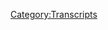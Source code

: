 {{DEFAULTSORT:
    #_TRANSCRIPT_0411:Jordan Takes The Wheel 3
}}{{Transcript
    | title         = [[411: Jordan Takes The Wheel 3]]
    | caption       = [https://knowledgefight.libsyn.com/knowledge-fight-jordan-takes-the-wheel-3 Listen to this episode on Libsyn]
    | episodeNumber = [[411: Jordan Takes The Wheel 3|411]]
    | length        = 01:45:46
}}

{{MessageBox
    | header     = Warning: Bot Generated Content
    | text       = This transcript was automatically generated by transcription software and likely contains many mistakes and misattributions. Please check the audio for definitive quotes, attribution, and context.
    | image      = N3yvass4myg91.webp
    | imagewidth = 50px
    | id         = warning
}}

{{TranscriptBlock
    | name      = Unknown Speaker
    | timestamp = 00:00:00.000
    | text      = N-N-N-N-N-N-N-Knowledge Fight
}}

{{TranscriptBlock
    | name      = Unknown Speaker
    | timestamp = 00:00:12.880
    | text      = Damn and Jordan, I am sweating
}}

{{TranscriptBlock
    | name      = Unknown Speaker
    | timestamp = 00:00:18.039
    | text      = Knowledgefight.com, it's time to pray
}}

{{TranscriptBlock
    | name      = Unknown Speaker
    | timestamp = 00:00:21.160
    | text      = I have great respect for Knowledgefight
}}

{{TranscriptBlock
    | name      = Unknown Speaker
    | timestamp = 00:00:23.760
    | text      = Knowledgefight
}}

{{TranscriptBlock
    | name      = Unknown Speaker
    | timestamp = 00:00:24.800
    | text      = I'm sick of them posing as if they're the good guys
}}

{{TranscriptBlock
    | name      = Unknown Speaker
    | timestamp = 00:00:27.120
    | text      = Saying we are the bad guys
}}

{{TranscriptBlock
    | name      = Unknown Speaker
    | timestamp = 00:00:28.719
    | text      = Knowledgefight
}}

{{TranscriptBlock
    | name      = Unknown Speaker
    | timestamp = 00:00:30.760
    | text      = Damn and Jordan, Knowledgefight
}}

{{TranscriptBlock
    | name      = Unknown Speaker
    | timestamp = 00:00:31.920
    | text      = And...
}}

{{TranscriptBlock
    | name      = Unknown Speaker
    | timestamp = 00:00:32.759
    | text      = Valar
}}

{{TranscriptBlock
    | name      = Unknown Speaker
    | timestamp = 00:00:34.119
    | text      = Vabra
}}

{{TranscriptBlock
    | name      = Unknown Speaker
    | timestamp = 00:00:34.960
    | text      = Need money
}}

{{TranscriptBlock
    | name      = Unknown Speaker
    | timestamp = 00:00:35.759
    | text      = Andi and Chans Ads
}}

{{TranscriptBlock
    | name      = Unknown Speaker
    | timestamp = 00:00:42.600
    | text      = Stop it
}}

{{TranscriptBlock
    | name      = Unknown Speaker
    | timestamp = 00:00:43.200
    | text      = Andi and rugby
}}

{{TranscriptBlock
    | name      = Unknown Speaker
    | timestamp = 00:00:46.479
    | text      = It's time to pray
}}

{{TranscriptBlock
    | name      = Unknown Speaker
    | timestamp = 00:00:47.439
    | text      = Andi and Chans Ads, you're on the air, always
}}

{{TranscriptBlock
    | name      = Unknown Speaker
    | timestamp = 00:00:50.479
    | text      = Hello Alex, I'm a diver fan, huge fan
}}

{{TranscriptBlock
    | name      = Unknown Speaker
    | timestamp = 00:00:52.600
    | text      = I love your work
}}

{{TranscriptBlock
    | name      = Unknown Speaker
    | timestamp = 00:00:53.320
    | text      = Knowledgefight
}}

{{TranscriptBlock
    | name      = Unknown Speaker
    | timestamp = 00:00:55.600
    | text      = N-N-Knowledgefight.com
}}

{{TranscriptBlock
    | name      = Unknown Speaker
    | timestamp = 00:00:58.600
    | text      = love you hey everybody welcome back to fight knowledge I'm Jordan I'm Dan hey
}}

{{TranscriptBlock
    | name      = Unknown Speaker
    | timestamp = 00:01:03.039
    | text      = and this is a podcast where I start making up nonsense about people and we
}}

{{TranscriptBlock
    | name      = Unknown Speaker
    | timestamp = 00:01:08.939
    | text      = see what happens okay hey Dan hi Jordan how are you doing great I got a question
}}

{{TranscriptBlock
    | name      = Unknown Speaker
    | timestamp = 00:01:13.400
    | text      = for you what's that what is your thing for the day that is brightening your
}}

{{TranscriptBlock
    | name      = Unknown Speaker
    | timestamp = 00:01:17.079
    | text      = spirits in this trying time we all find ourselves I I have been it is good to
}}

{{TranscriptBlock
    | name      = Unknown Speaker
    | timestamp = 00:01:25.700
    | text      = spend time with my partner I love her very much she's kind of you know we're
}}

{{TranscriptBlock
    | name      = Unknown Speaker
    | timestamp = 00:01:33.439
    | text      = all kind of getting used to this circumstance but a having her has really
}}

{{TranscriptBlock
    | name      = Unknown Speaker
    | timestamp = 00:01:40.200
    | text      = made this a lot a lot easier oh it's great me from going crazy how about you
}}

{{TranscriptBlock
    | name      = Unknown Speaker
    | timestamp = 00:01:43.560
    | text      = happy for you yeah thank you mine's gonna be a little bit less emotionally
}}

{{TranscriptBlock
    | name      = Unknown Speaker
    | timestamp = 00:01:49.120
    | text      = resonant I stumbled across some videos on you don't worry she doesn't listen
}}

{{TranscriptBlock
    | name      = Unknown Speaker
    | timestamp = 00:01:53.120
    | text      = to us I stumbled across some videos on YouTube by this this pro skateboarder
}}

{{TranscriptBlock
    | name      = Unknown Speaker
    | timestamp = 00:01:58.439
    | text      = from Switzerland named Johnny Geiger okay and what he does he has a series of
}}

{{TranscriptBlock
    | name      = Unknown Speaker
    | timestamp = 00:02:03.480
    | text      = videos where he he's a professional skateboarder he's good at skateboarding
}}

{{TranscriptBlock
    | name      = Unknown Speaker
    | timestamp = 00:02:07.200
    | text      = okay well yeah what he does he has a series where he's trying to recreate the
}}

{{TranscriptBlock
    | name      = Unknown Speaker
    | timestamp = 00:02:11.280
    | text      = tricks that Rodney Mullen did these really difficult tricks from like
}}

{{TranscriptBlock
    | name      = Unknown Speaker
    | timestamp = 00:02:15.039
    | text      = classic skate videos trying to do them himself okay and I find them so
}}

{{TranscriptBlock
    | name      = Unknown Speaker
    | timestamp = 00:02:20.479
    | text      = endearing okay seems like a pretty cool guy is a good bright personality and one
}}

{{TranscriptBlock
    | name      = Unknown Speaker
    | timestamp = 00:02:26.840
    | text      = of the things that I really like about these videos is that there really is
}}

{{TranscriptBlock
    | name      = Unknown Speaker
    | timestamp = 00:02:30.240
    | text      = celebration of process okay like you see him fail like repeatedly okay and like
}}

{{TranscriptBlock
    | name      = Unknown Speaker
    | timestamp = 00:02:35.240
    | text      = trying to figure out how to do the trick there's like a long learning curve
}}

{{TranscriptBlock
    | name      = Unknown Speaker
    | timestamp = 00:02:40.000
    | text      = through it and then the eventual payoff of hard work you know winning out and
}}

{{TranscriptBlock
    | name      = Unknown Speaker
    | timestamp = 00:02:46.159
    | text      = he does the trick right so it's going to be impossible there's there's so hard to
}}

{{TranscriptBlock
    | name      = Unknown Speaker
    | timestamp = 00:02:50.919
    | text      = do right and you know just perseverance pushing through when you fall over and
}}

{{TranscriptBlock
    | name      = Unknown Speaker
    | timestamp = 00:02:56.360
    | text      = over and over and over and over again yeah and the other thing too is like
}}

{{TranscriptBlock
    | name      = Unknown Speaker
    | timestamp = 00:03:00.479
    | text      = through that failure you see the the incremental progress you see like oh
}}

{{TranscriptBlock
    | name      = Unknown Speaker
    | timestamp = 00:03:05.479
    | text      = that little part of the trick he's figured out now how to do that yeah yeah
}}

{{TranscriptBlock
    | name      = Unknown Speaker
    | timestamp = 00:03:09.159
    | text      = but he's still falling at the end right right right really find that brightening
}}

{{TranscriptBlock
    | name      = Unknown Speaker
    | timestamp = 00:03:13.719
    | text      = I really I really enjoy it because I could have just posted the successful
}}

{{TranscriptBlock
    | name      = Unknown Speaker
    | timestamp = 00:03:17.520
    | text      = trick yeah and he probably would have gotten a shit ton of views out of that
}}

{{TranscriptBlock
    | name      = Unknown Speaker
    | timestamp = 00:03:20.759
    | text      = people watch all those little clips way better in the structure that it is yeah
}}

{{TranscriptBlock
    | name      = Unknown Speaker
    | timestamp = 00:03:25.719
    | text      = yeah yeah and I enjoy it it's been a night and it's like outdoors and
}}

{{TranscriptBlock
    | name      = Unknown Speaker
    | timestamp = 00:03:30.840
    | text      = Switzerland yeah gorgeous it looks nice music's great so I have no idea who this
}}

{{TranscriptBlock
    | name      = Unknown Speaker
    | timestamp = 00:03:37.039
    | text      = dude is I've never heard of him until a couple days ago but I can't stop
}}

{{TranscriptBlock
    | name      = Unknown Speaker
    | timestamp = 00:03:40.039
    | text      = watching these videos or he tries to recreate these tricks that's really cool
}}

{{TranscriptBlock
    | name      = Unknown Speaker
    | timestamp = 00:03:43.400
    | text      = shout out to Johnny guy hey hey Sonia do you know him she's in Sweden she can't
}}

{{TranscriptBlock
    | name      = Unknown Speaker
    | timestamp = 00:03:49.280
    | text      = that's a different place I don't know what that means but that's my bad yeah
}}

{{TranscriptBlock
    | name      = Unknown Speaker
    | timestamp = 00:03:55.960
    | text      = that's alright uh anyways I Dan I've taken over yeah that's true we're doing
}}

{{TranscriptBlock
    | name      = Unknown Speaker
    | timestamp = 00:04:04.000
    | text      = a reverse fight knowledge episode and I figured that since we talk almost I'm
}}

{{TranscriptBlock
    | name      = Unknown Speaker
    | timestamp = 00:04:10.719
    | text      = done I'm done with Marc Moreno by the way oh that's good I'm gonna be sick and
}}

{{TranscriptBlock
    | name      = Unknown Speaker
    | timestamp = 00:04:14.599
    | text      = tired yeah well before you get down to business I'll let you take the wheel but
}}

{{TranscriptBlock
    | name      = Unknown Speaker
    | timestamp = 00:04:18.360
    | text      = before you do we got to take a moment to say thank you to some folks who have
}}

{{TranscriptBlock
    | name      = Unknown Speaker
    | timestamp = 00:04:21.079
    | text      = signed up and are supporting the show a lot of Nick a lot of initials on this
}}

{{TranscriptBlock
    | name      = Unknown Speaker
    | timestamp = 00:04:24.879
    | text      = episode gotcha so first Anthony G thank you so much
}}

{{TranscriptBlock
    | name      = Unknown Speaker
    | timestamp = 00:04:27.800
    | text      = you're now policy wonk I'm a policy wonk thank you Tony G next Joe are thank you
}}

{{TranscriptBlock
    | name      = Unknown Speaker
    | timestamp = 00:04:32.399
    | text      = so much you're now policy wonk I'm a policy wonk thank you Joe are thank you
}}

{{TranscriptBlock
    | name      = Unknown Speaker
    | timestamp = 00:04:35.800
    | text      = next Alex you thank you so much you're now policy wonk I'm a policy wonk thank
}}

{{TranscriptBlock
    | name      = Unknown Speaker
    | timestamp = 00:04:40.120
    | text      = you Alex you I like to believe that one's Alex University next aka thank you
}}

{{TranscriptBlock
    | name      = Unknown Speaker
    | timestamp = 00:04:46.800
    | text      = so much you're now policy wonk I'm a policy wonk I like to think that's aka
}}

{{TranscriptBlock
    | name      = Unknown Speaker
    | timestamp = 00:04:50.439
    | text      = University could be yeah next Michael G thank you so much you're now policy wonk
}}

{{TranscriptBlock
    | name      = Unknown Speaker
    | timestamp = 00:04:54.319
    | text      = I'm a policy wonk Thank You Michael G next Roger thank you so much you're now
}}

{{TranscriptBlock
    | name      = Unknown Speaker
    | timestamp = 00:04:58.160
    | text      = policy wonk I'm a policy wonk thanks Roger I just learned as someone posted
}}

{{TranscriptBlock
    | name      = Unknown Speaker
    | timestamp = 00:05:02.439
    | text      = that Roger Stone is on cameo and so you can pay him to record of course you can
}}

{{TranscriptBlock
    | name      = Unknown Speaker
    | timestamp = 00:05:08.000
    | text      = very close I've been trying to think like what I would want Roger Stone to
}}

{{TranscriptBlock
    | name      = Unknown Speaker
    | timestamp = 00:05:19.399
    | text      = say and it's you know I feel like there's already audio of a lot of things
}}

{{TranscriptBlock
    | name      = Unknown Speaker
    | timestamp = 00:05:24.279
    | text      = I want to hear yeah yeah I think I would just want to have him read a list of
}}

{{TranscriptBlock
    | name      = Unknown Speaker
    | timestamp = 00:05:28.160
    | text      = words just like completely out of just poopy pants outdoors I would just enjoy
}}

{{TranscriptBlock
    | name      = Unknown Speaker
    | timestamp = 00:05:34.439
    | text      = it I would love I think I might end up I can't I can't justify that purchase
}}

{{TranscriptBlock
    | name      = Unknown Speaker
    | timestamp = 00:05:39.720
    | text      = anyway Tessa thank you so much you're now policy wonk I'm a policy wonk thank
}}

{{TranscriptBlock
    | name      = Unknown Speaker
    | timestamp = 00:05:44.199
    | text      = you Tessa next Jed thank you so much you're now policy wonk I'm a policy wonk
}}

{{TranscriptBlock
    | name      = Unknown Speaker
    | timestamp = 00:05:48.560
    | text      = thanks Jed thanks dad next finally Armand thank you so much you are now
}}

{{TranscriptBlock
    | name      = Unknown Speaker
    | timestamp = 00:05:52.800
    | text      = policy wonk I'm a policy wonk thank you very much Armand thank you Armand if
}}

{{TranscriptBlock
    | name      = Unknown Speaker
    | timestamp = 00:05:56.480
    | text      = you're out there listening you're thinking hey I enjoy the show I'd like
}}

{{TranscriptBlock
    | name      = Unknown Speaker
    | timestamp = 00:05:58.399
    | text      = to support these gents do you do that but go to our website knowledge fight
}}

{{TranscriptBlock
    | name      = Unknown Speaker
    | timestamp = 00:06:00.959
    | text      = calm clicking the button says support the show we would appreciate it would be
}}

{{TranscriptBlock
    | name      = Unknown Speaker
    | timestamp = 00:06:03.600
    | text      = very very now I bequeath the show Jordan here we go so you you've done this a
}}

{{TranscriptBlock
    | name      = Unknown Speaker
    | timestamp = 00:06:08.800
    | text      = couple times now I mean it's like 400 still fucking up the first part of the
}}

{{TranscriptBlock
    | name      = Unknown Speaker
    | timestamp = 00:06:12.839
    | text      = episode so this is your third yeah let's two of them have been complaining about
}}

{{TranscriptBlock
    | name      = Unknown Speaker
    | timestamp = 00:06:20.000
    | text      = Mark Marino and climate change right so everyone's probably expecting that
}}

{{TranscriptBlock
    | name      = Unknown Speaker
    | timestamp = 00:06:24.480
    | text      = that's what you're going to talk about and honestly I've seen the clip names I
}}

{{TranscriptBlock
    | name      = Unknown Speaker
    | timestamp = 00:06:28.040
    | text      = have no idea yeah I do what you're about to tell me about um so here is a here's
}}

{{TranscriptBlock
    | name      = Unknown Speaker
    | timestamp = 00:06:33.439
    | text      = what I want to talk about since we have talked almost exclusively about people
}}

{{TranscriptBlock
    | name      = Unknown Speaker
    | timestamp = 00:06:38.240
    | text      = who either don't believe in what they're saying uh-huh maybe believe in what
}}

{{TranscriptBlock
    | name      = Unknown Speaker
    | timestamp = 00:06:42.879
    | text      = they're saying but either way are acting completely differently and then what
}}

{{TranscriptBlock
    | name      = Unknown Speaker
    | timestamp = 00:06:47.279
    | text      = that's real I wanted to see what would happen if we talked about people who
}}

{{TranscriptBlock
    | name      = Unknown Speaker
    | timestamp = 00:06:50.279
    | text      = actually believe what they're talking about all right I also oh man I see a
}}

{{TranscriptBlock
    | name      = Unknown Speaker
    | timestamp = 00:06:54.300
    | text      = name in here and I hope it's who I think it is but I'm sure it's not we'll see
}}

{{TranscriptBlock
    | name      = Unknown Speaker
    | timestamp = 00:06:57.899
    | text      = yeah uh yeah so uh I mean might as well go ahead and play are out about context
}}

{{TranscriptBlock
    | name      = Unknown Speaker
    | timestamp = 00:07:04.480
    | text      = drop I think the Pope needs to seek Donald Trump's forgiveness for saying
}}

{{TranscriptBlock
    | name      = Unknown Speaker
    | timestamp = 00:07:09.240
    | text      = such an outlandish thing okay do you know who we're talking about not entirely
}}

{{TranscriptBlock
    | name      = Unknown Speaker
    | timestamp = 00:07:14.040
    | text      = sure I mean he has the voice of a televangelist he is a televangelist yes
}}

{{TranscriptBlock
    | name      = Unknown Speaker
    | timestamp = 00:07:18.720
    | text      = sir okay I went the opposite direction with this they actually believe what
}}

{{TranscriptBlock
    | name      = Unknown Speaker
    | timestamp = 00:07:22.600
    | text      = they say uh-huh I thought you meant it with someone who has a good opinion and
}}

{{TranscriptBlock
    | name      = Unknown Speaker
    | timestamp = 00:07:26.160
    | text      = believes absolutely no I thought this was going to be like an uplifting these
}}

{{TranscriptBlock
    | name      = Unknown Speaker
    | timestamp = 00:07:30.240
    | text      = people are not a chance I am not sure who this this fella is so is it is it I
}}

{{TranscriptBlock
    | name      = Unknown Speaker
    | timestamp = 00:07:35.879
    | text      = know it's not Pat Robertson no and I know it's not Jack Van Impe it is not
}}

{{TranscriptBlock
    | name      = Unknown Speaker
    | timestamp = 00:07:40.759
    | text      = him I don't know it is Robert Jeffers okay he's the head pastor of First
}}

{{TranscriptBlock
    | name      = Unknown Speaker
    | timestamp = 00:07:49.759
    | text      = Baptist Church of Dallas and I I started looking into him because I wanted to
}}

{{TranscriptBlock
    | name      = Unknown Speaker
    | timestamp = 00:07:57.480
    | text      = talk about religion or something along those lines I was looking for something
}}

{{TranscriptBlock
    | name      = Unknown Speaker
    | timestamp = 00:08:02.800
    | text      = to talk about and I had this idea of what are we what are we talking about
}}

{{TranscriptBlock
    | name      = Unknown Speaker
    | timestamp = 00:08:06.399
    | text      = if we talk about somebody who believes what they're talking about so when I
}}

{{TranscriptBlock
    | name      = Unknown Speaker
    | timestamp = 00:08:09.600
    | text      = talk about belief I don't know if dr. Robert Jeffers or any I'm gonna talk
}}

{{TranscriptBlock
    | name      = Unknown Speaker
    | timestamp = 00:08:14.079
    | text      = about a few televangelists today I don't know if they actually in their heart of
}}

{{TranscriptBlock
    | name      = Unknown Speaker
    | timestamp = 00:08:18.040
    | text      = hearts believe this bullshit it's almost impossible to tell exactly but the guys
}}

{{TranscriptBlock
    | name      = Unknown Speaker
    | timestamp = 00:08:22.199
    | text      = that I am going to talk about have all actually lived their lives according to
}}

{{TranscriptBlock
    | name      = Unknown Speaker
    | timestamp = 00:08:27.360
    | text      = these principles so and and so by all accounts successfully sort of like Bill
}}

{{TranscriptBlock
    | name      = Unknown Speaker
    | timestamp = 00:08:32.179
    | text      = Cooper dying the way he did exactly it's kind of a indication of living by the
}}

{{TranscriptBlock
    | name      = Unknown Speaker
    | timestamp = 00:08:37.840
    | text      = things right fast right I don't know if they believe it or not but they are
}}

{{TranscriptBlock
    | name      = Unknown Speaker
    | timestamp = 00:08:41.840
    | text      = professional believers walk in the walk every single day they are paid to wake
}}

{{TranscriptBlock
    | name      = Unknown Speaker
    | timestamp = 00:08:47.639
    | text      = up and act as though they are the most Christian people in the world and that's
}}

{{TranscriptBlock
    | name      = Unknown Speaker
    | timestamp = 00:08:52.399
    | text      = that's what they do so as far as belief goes that's what I'm talking about not
}}

{{TranscriptBlock
    | name      = Unknown Speaker
    | timestamp = 00:08:58.679
    | text      = do they think that it's it's 100% true all right and the guys that I'm talking
}}

{{TranscriptBlock
    | name      = Unknown Speaker
    | timestamp = 00:09:03.840
    | text      = about specifically dr. Robert Jeffers is a Fox News televangelist he is the TV
}}

{{TranscriptBlock
    | name      = Unknown Speaker
    | timestamp = 00:09:10.799
    | text      = guy that you go to if you want any defense of Trump from any religion any
}}

{{TranscriptBlock
    | name      = Unknown Speaker
    | timestamp = 00:09:17.320
    | text      = attack he will defend Trump doing anything there's a lot of religious
}}

{{TranscriptBlock
    | name      = Unknown Speaker
    | timestamp = 00:09:22.480
    | text      = folks who would do that is it the case that he just has less toxicity to him
}}

{{TranscriptBlock
    | name      = Unknown Speaker
    | timestamp = 00:09:25.840
    | text      = than like Jim Baker yes okay absolutely that's why you can slot him in on a TV
}}

{{TranscriptBlock
    | name      = Unknown Speaker
    | timestamp = 00:09:30.399
    | text      = show this guy and the more I research the collar clean yeah yeah no and this
}}

{{TranscriptBlock
    | name      = Unknown Speaker
    | timestamp = 00:09:36.279
    | text      = guy I've I've researched this guy for like the past two days non-stop and by
}}

{{TranscriptBlock
    | name      = Unknown Speaker
    | timestamp = 00:09:43.440
    | text      = all accounts he is an incredibly sweet nice kind human being who has the most
}}

{{TranscriptBlock
    | name      = Unknown Speaker
    | timestamp = 00:09:50.679
    | text      = vicious awful thoughts and like he has charmed journalist after journalist
}}

{{TranscriptBlock
    | name      = Unknown Speaker
    | timestamp = 00:09:56.679
    | text      = who's gone with him like I'm gonna work with a guy named Michael Mooney a lot of
}}

{{TranscriptBlock
    | name      = Unknown Speaker
    | timestamp = 00:10:01.860
    | text      = his work and he's basically like lived with Jeffers for a while to see what's
}}

{{TranscriptBlock
    | name      = Unknown Speaker
    | timestamp = 00:10:05.879
    | text      = going on you see if he's a huckster you know yeah you hear some other you get
}}

{{TranscriptBlock
    | name      = Unknown Speaker
    | timestamp = 00:10:09.399
    | text      = that sense from like some of those Louis Thoreau documentaries where he goes and
}}

{{TranscriptBlock
    | name      = Unknown Speaker
    | timestamp = 00:10:13.440
    | text      = he's like all these people are terrible but some of them are kind of nice to
}}

{{TranscriptBlock
    | name      = Unknown Speaker
    | timestamp = 00:10:16.279
    | text      = right right right right sociopaths and this guy is a complete psychopath like
}}

{{TranscriptBlock
    | name      = Unknown Speaker
    | timestamp = 00:10:22.299
    | text      = what these televangelists do is TV like they do it because they're good at the
}}

{{TranscriptBlock
    | name      = Unknown Speaker
    | timestamp = 00:10:27.940
    | text      = TV part these guys aren't the guys who love the grift they're like like Alex is
}}

{{TranscriptBlock
    | name      = Unknown Speaker
    | timestamp = 00:10:33.480
    | text      = like a comic who's hustling all the time trying to sneak onto gigs trying to find
}}

{{TranscriptBlock
    | name      = Unknown Speaker
    | timestamp = 00:10:39.200
    | text      = every possible way selling merch after the shows that kind of stuff mmm the
}}

{{TranscriptBlock
    | name      = Unknown Speaker
    | timestamp = 00:10:44.000
    | text      = televangelists that I'm talking about are more like they're just really
}}

{{TranscriptBlock
    | name      = Unknown Speaker
    | timestamp = 00:10:48.519
    | text      = talented performers like they want the spotlight exactly they're really good at
}}

{{TranscriptBlock
    | name      = Unknown Speaker
    | timestamp = 00:10:52.379
    | text      = it and they're paid because they're talented performers to your point though
}}

{{TranscriptBlock
    | name      = Unknown Speaker
    | timestamp = 00:10:56.679
    | text      = yeah I think that Alex primarily is only grinding and selling merch after the
}}

{{TranscriptBlock
    | name      = Unknown Speaker
    | timestamp = 00:11:01.700
    | text      = shows because he was pursuing the limelight sure overextended himself to
}}

{{TranscriptBlock
    | name      = Unknown Speaker
    | timestamp = 00:11:06.519
    | text      = the point where he now has a giant studio absolute all that shit he has to
}}

{{TranscriptBlock
    | name      = Unknown Speaker
    | timestamp = 00:11:09.519
    | text      = pay for and no one could pay him ads that's that's probably true it's sort of
}}

{{TranscriptBlock
    | name      = Unknown Speaker
    | timestamp = 00:11:13.559
    | text      = a functional thing whereas if he had his druthers he probably would be as like
}}

{{TranscriptBlock
    | name      = Unknown Speaker
    | timestamp = 00:11:18.840
    | text      = attention grabby I don't know it's a weird thought but I'm sorry I don't mean
}}

{{TranscriptBlock
    | name      = Unknown Speaker
    | timestamp = 00:11:23.919
    | text      = to derail no no you're not derailing me at all I as far as that goes that's a
}}

{{TranscriptBlock
    | name      = Unknown Speaker
    | timestamp = 00:11:29.000
    | text      = that's an interesting question except these guys are the ones who took the
}}

{{TranscriptBlock
    | name      = Unknown Speaker
    | timestamp = 00:11:32.360
    | text      = steps that get you there mmm Alex didn't so that's probably true maybe audition
}}

{{TranscriptBlock
    | name      = Unknown Speaker
    | timestamp = 00:11:38.840
    | text      = for a movie told he has to worship the devil like mark dice yeah I mean this
}}

{{TranscriptBlock
    | name      = Unknown Speaker
    | timestamp = 00:11:45.840
    | text      = guy is the guy who goes on Fox News and says Democrats worship Satan Mormonism
}}

{{TranscriptBlock
    | name      = Unknown Speaker
    | timestamp = 00:11:50.059
    | text      = is a cult he got into a huge fight with Mitt Romney in 2008 because he said that
}}

{{TranscriptBlock
    | name      = Unknown Speaker
    | timestamp = 00:11:54.919
    | text      = Mormons were a cult and we could never vote for him the John Huntsman was a
}}

{{TranscriptBlock
    | name      = Unknown Speaker
    | timestamp = 00:11:58.000
    | text      = better Mormon exactly Steve so I see Janik yeah and then in 2012 he was like
}}

{{TranscriptBlock
    | name      = Unknown Speaker
    | timestamp = 00:12:02.639
    | text      = well we of course we got a vote for Mitt Romney we can't not vote for him he's
}}

{{TranscriptBlock
    | name      = Unknown Speaker
    | timestamp = 00:12:06.240
    | text      = that kind of guy and like all televangelists he's written a ridiculous
}}

{{TranscriptBlock
    | name      = Unknown Speaker
    | timestamp = 00:12:11.159
    | text      = number of books that I don't think anybody reads ever it's like bulk
}}

{{TranscriptBlock
    | name      = Unknown Speaker
    | timestamp = 00:12:17.080
    | text      = purchases thing yeah totally because his book and they all his books all have
}}

{{TranscriptBlock
    | name      = Unknown Speaker
    | timestamp = 00:12:21.360
    | text      = clickbait titles like the most recent one is courageous ten strategies for
}}

{{TranscriptBlock
    | name      = Unknown Speaker
    | timestamp = 00:12:26.000
    | text      = thriving in a hostile world then there's how can I know answers to life's seven
}}

{{TranscriptBlock
    | name      = Unknown Speaker
    | timestamp = 00:12:31.200
    | text      = most important questions or God's seven secrets for success and significant like
}}

{{TranscriptBlock
    | name      = Unknown Speaker
    | timestamp = 00:12:39.159
    | text      = nobody's ready as the habits of highly effective people almost exactly okay
}}

{{TranscriptBlock
    | name      = Unknown Speaker
    | timestamp = 00:12:43.039
    | text      = yeah yeah I I don't think anybody has read these and all televangelists write
}}

{{TranscriptBlock
    | name      = Unknown Speaker
    | timestamp = 00:12:47.399
    | text      = this the exact same book you know I bet I bet people have read it and I bet
}}

{{TranscriptBlock
    | name      = Unknown Speaker
    | timestamp = 00:12:52.000
    | text      = they're Church small groups oh yeah totally I bet that certain groups churches
}}

{{TranscriptBlock
    | name      = Unknown Speaker
    | timestamp = 00:12:56.679
    | text      = like they get together and they have a book study right well and he's he's the
}}

{{TranscriptBlock
    | name      = Unknown Speaker
    | timestamp = 00:13:00.340
    | text      = pastor of a mega church so he does have a captive audience there where it's like
}}

{{TranscriptBlock
    | name      = Unknown Speaker
    | timestamp = 00:13:03.960
    | text      = he can he owns the printing press that prints his books and sells them to the
}}

{{TranscriptBlock
    | name      = Unknown Speaker
    | timestamp = 00:13:07.960
    | text      = people who work at the printing press that kind of thing good good grift yeah
}}

{{TranscriptBlock
    | name      = Unknown Speaker
    | timestamp = 00:13:12.600
    | text      = good grief good grief good grief so I I wanted to find out where this dude
}}

{{TranscriptBlock
    | name      = Unknown Speaker
    | timestamp = 00:13:19.539
    | text      = comes from and as far as his early life there's really not much detail going on
}}

{{TranscriptBlock
    | name      = Unknown Speaker
    | timestamp = 00:13:25.159
    | text      = the biography that you keep getting is Jeffress was Jeffers was raised in
}}

{{TranscriptBlock
    | name      = Unknown Speaker
    | timestamp = 00:13:30.240
    | text      = Dallas at the age of seven he joined the First Baptist Church of Dallas he was
}}

{{TranscriptBlock
    | name      = Unknown Speaker
    | timestamp = 00:13:35.980
    | text      = saved by what day what year was this uh let's see 64 now so that puts us at he
}}

{{TranscriptBlock
    | name      = Unknown Speaker
    | timestamp = 00:13:46.080
    | text      = was 57 years ago so how long was he in Dallas um his whole career no no no not
}}

{{TranscriptBlock
    | name      = Unknown Speaker
    | timestamp = 00:13:52.639
    | text      = his whole career he was raised in Dallas up until there's overlap with Alex
}}

{{TranscriptBlock
    | name      = Unknown Speaker
    | timestamp = 00:13:56.000
    | text      = either is oh boy yeah he's raised in Dallas he goes to Baylor so he's he's a
}}

{{TranscriptBlock
    | name      = Unknown Speaker
    | timestamp = 00:14:01.440
    | text      = Waco guy this dude is First Baptist all the way okay and he was saved by
}}

{{TranscriptBlock
    | name      = Unknown Speaker
    | timestamp = 00:14:07.759
    | text      = legendary televangelist Benny him W a Chris well the guy who established who
}}

{{TranscriptBlock
    | name      = Unknown Speaker
    | timestamp = 00:14:14.799
    | text      = turned to the First Baptist Church of Dallas into basically the fair the first
}}

{{TranscriptBlock
    | name      = Unknown Speaker
    | timestamp = 00:14:18.639
    | text      = megachurch and let me here's a little bit of Chris well we have a full program
}}

{{TranscriptBlock
    | name      = Unknown Speaker
    | timestamp = 00:14:26.759
    | text      = tonight so we begin may I speak on the curse of liberalism sure yeah that's how
}}

{{TranscriptBlock
    | name      = Unknown Speaker
    | timestamp = 00:14:39.080
    | text      = he starts yeah and he is let's talk about that there you go yeah that's
}}

{{TranscriptBlock
    | name      = Unknown Speaker
    | timestamp = 00:14:49.000
    | text      = that's basically what we're talking about when you get down to it and Chris
}}

{{TranscriptBlock
    | name      = Unknown Speaker
    | timestamp = 00:14:53.480
    | text      = well is like one of the biggest televangelists and he's got that
}}

{{TranscriptBlock
    | name      = Unknown Speaker
    | timestamp = 00:14:58.679
    | text      = Southern Baptist tradition that I am absolutely mystified but like I love it
}}

{{TranscriptBlock
    | name      = Unknown Speaker
    | timestamp = 00:15:05.960
    | text      = I really do I love listening to Southern Baptist preachers there's an energy to
}}

{{TranscriptBlock
    | name      = Unknown Speaker
    | timestamp = 00:15:10.480
    | text      = oh man yeah just just listen to him tell a story Oklahoma and Texas play football
}}

{{TranscriptBlock
    | name      = Unknown Speaker
    | timestamp = 00:15:16.279
    | text      = in the cotton ball I gotta I gotta stop already oh yeah oh yeah seated right
}}

{{TranscriptBlock
    | name      = Unknown Speaker
    | timestamp = 00:15:24.840
    | text      = there squared in front of me was an Oklahoma fan in all of that whole side
}}

{{TranscriptBlock
    | name      = Unknown Speaker
    | timestamp = 00:15:30.960
    | text      = of Texas fanatics there he was there he was in the days of Bud Wilkinson he stood
}}

{{TranscriptBlock
    | name      = Unknown Speaker
    | timestamp = 00:15:40.039
    | text      = up right there in front of me and held up a hundred dollar bill and he said oh
}}

{{TranscriptBlock
    | name      = Unknown Speaker
    | timestamp = 00:15:43.759
    | text      = you Texan I give you seven points bet you this hundred dollar bill would beat
}}

{{TranscriptBlock
    | name      = Unknown Speaker
    | timestamp = 00:15:49.000
    | text      = you didn't have any takers sat down after a little while stood up again and
}}

{{TranscriptBlock
    | name      = Unknown Speaker
    | timestamp = 00:15:53.279
    | text      = said I'll give you 14 points bet this hundred dollar bill would beat you
}}

{{TranscriptBlock
    | name      = Unknown Speaker
    | timestamp = 00:15:59.159
    | text      = nobody took him after a little while he stood up again said I'll give you 21
}}

{{TranscriptBlock
    | name      = Unknown Speaker
    | timestamp = 00:16:05.519
    | text      = points and bet you this hundred dollar bill that we beat you didn't have any
}}

{{TranscriptBlock
    | name      = Unknown Speaker
    | timestamp = 00:16:10.120
    | text      = takers he sat right down there in front of me and I said man I'd like to have
}}

{{TranscriptBlock
    | name      = Unknown Speaker
    | timestamp = 00:16:15.639
    | text      = you in my church you believe in your team and you put your money where your
}}

{{TranscriptBlock
    | name      = Unknown Speaker
    | timestamp = 00:16:21.399
    | text      = mouth is boy I'd like to have you in my church this guy sounds like a little
}}

{{TranscriptBlock
    | name      = Unknown Speaker
    | timestamp = 00:16:26.720
    | text      = plumber became so sweet that's very it's a very dusty roads ish yeah hear him
}}

{{TranscriptBlock
    | name      = Unknown Speaker
    | timestamp = 00:16:34.240
    | text      = yelling about hard times yeah daddy yeah you put in death the road through some
}}

{{TranscriptBlock
    | name      = Unknown Speaker
    | timestamp = 00:16:43.440
    | text      = hard times times when they fire you give you a watch oh yeah but that is like the
}}

{{TranscriptBlock
    | name      = Unknown Speaker
    | timestamp = 00:16:53.240
    | text      = good version of it doesn't he roads yeah what are the actual like you know kind
}}

{{TranscriptBlock
    | name      = Unknown Speaker
    | timestamp = 00:16:58.320
    | text      = of scabby preachers it's a bummer because it is a really infectious
}}

{{TranscriptBlock
    | name      = Unknown Speaker
    | timestamp = 00:17:02.000
    | text      = seductive manner of speaking yeah but when it's a pro wrestler who's the
}}

{{TranscriptBlock
    | name      = Unknown Speaker
    | timestamp = 00:17:07.319
    | text      = American dream it's perfect I was maybe his belly is a little too big maybe it's
}}

{{TranscriptBlock
    | name      = Unknown Speaker
    | timestamp = 00:17:11.460
    | text      = high doesn't look like the athlete of the day but you know a brother he's bad
}}

{{TranscriptBlock
    | name      = Unknown Speaker
    | timestamp = 00:17:15.279
    | text      = and they know he's bad and Rick Flair I'm coming for your title Rick Flair now
}}

{{TranscriptBlock
    | name      = Unknown Speaker
    | timestamp = 00:17:22.359
    | text      = you see why it's great yeah it's so good yeah it's so fun yeah and it's
}}

{{TranscriptBlock
    | name      = Unknown Speaker
    | timestamp = 00:17:27.720
    | text      = someone who comes from the Midwest too it is like yeah it's almost in your DNA
}}

{{TranscriptBlock
    | name      = Unknown Speaker
    | timestamp = 00:17:31.400
    | text      = that kind of like it's really the tent revivalist yeah yeah that's crossed
}}

{{TranscriptBlock
    | name      = Unknown Speaker
    | timestamp = 00:17:36.480
    | text      = that's crossed the world and then you know I I grew up in in a church
}}

{{TranscriptBlock
    | name      = Unknown Speaker
    | timestamp = 00:17:42.599
    | text      = background my family was a cult and Chris well was absolutely a cult leader
}}

{{TranscriptBlock
    | name      = Unknown Speaker
    | timestamp = 00:17:46.559
    | text      = mm-hmm in fact Billy Graham was a member of Chris Wells Church like he brought
}}

{{TranscriptBlock
    | name      = Unknown Speaker
    | timestamp = 00:17:52.240
    | text      = Billy Graham into the fold and then he went to turn heel exactly so he's the
}}

{{TranscriptBlock
    | name      = Unknown Speaker
    | timestamp = 00:17:56.079
    | text      = Rick Flair exactly I think Billy Graham might actually have tried to put him
}}

{{TranscriptBlock
    | name      = Unknown Speaker
    | timestamp = 00:18:06.119
    | text      = through oh yeah maybe tried to give him a watch so yeah so Chris well creates
}}

{{TranscriptBlock
    | name      = Unknown Speaker
    | timestamp = 00:18:12.079
    | text      = the modern megachurch basically and he's doing this to build a compound he is not
}}

{{TranscriptBlock
    | name      = Unknown Speaker
    | timestamp = 00:18:19.279
    | text      = building a megachurch he's building like a complete sort of like Jim Baker's
}}

{{TranscriptBlock
    | name      = Unknown Speaker
    | timestamp = 00:18:23.400
    | text      = morning side exactly Jim Baker is a fan of Chris well I would yeah yeah but
}}

{{TranscriptBlock
    | name      = Unknown Speaker
    | timestamp = 00:18:30.920
    | text      = this is from to give you an idea this guy is creating a Christian separatist
}}

{{TranscriptBlock
    | name      = Unknown Speaker
    | timestamp = 00:18:35.319
    | text      = compound essentially and this is from a sermon he gave in the 80s Christian
}}

{{TranscriptBlock
    | name      = Unknown Speaker
    | timestamp = 00:18:40.960
    | text      = education is education and environment of the mind and heart and will of our
}}

{{TranscriptBlock
    | name      = Unknown Speaker
    | timestamp = 00:18:44.839
    | text      = Blessed Lord it is an institution it's a school where the faculty and the
}}

{{TranscriptBlock
    | name      = Unknown Speaker
    | timestamp = 00:18:48.960
    | text      = administration and the trustees and the classes in the environment and most of
}}

{{TranscriptBlock
    | name      = Unknown Speaker
    | timestamp = 00:18:53.259
    | text      = the student body are all Christian I don't know why he said most because he
}}

{{TranscriptBlock
    | name      = Unknown Speaker
    | timestamp = 00:18:56.640
    | text      = wants all of it I don't write putting most in there seems so ridiculous to me
}}

{{TranscriptBlock
    | name      = Unknown Speaker
    | timestamp = 00:19:00.559
    | text      = no no no you got to let in a couple non-christians in order for there to be
}}

{{TranscriptBlock
    | name      = Unknown Speaker
    | timestamp = 00:19:04.119
    | text      = a game yeah yeah you need to have like 5% non-christian but they buy the end
}}

{{TranscriptBlock
    | name      = Unknown Speaker
    | timestamp = 00:19:10.799
    | text      = of the term right yeah it's a little bit like the 97% voted for me where it's no
}}

{{TranscriptBlock
    | name      = Unknown Speaker
    | timestamp = 00:19:18.240
    | text      = no no no no no that because that's just an illusion right you need to keep
}}

{{TranscriptBlock
    | name      = Unknown Speaker
    | timestamp = 00:19:22.079
    | text      = things interesting are you saying that this is that he's turning the school
}}

{{TranscriptBlock
    | name      = Unknown Speaker
    | timestamp = 00:19:25.460
    | text      = into a into a hunt well more or less I mean not the most dangerous game you're
}}

{{TranscriptBlock
    | name      = Unknown Speaker
    | timestamp = 00:19:29.980
    | text      = not killing people but it is you know in a way spiritually I know from my time at
}}

{{TranscriptBlock
    | name      = Unknown Speaker
    | timestamp = 00:19:35.559
    | text      = a Baptist mega church that a lot of the thing that seemed to animate the faith
}}

{{TranscriptBlock
    | name      = Unknown Speaker
    | timestamp = 00:19:41.319
    | text      = of some folks within the church certainly not all of them yeah but the
}}

{{TranscriptBlock
    | name      = Unknown Speaker
    | timestamp = 00:19:45.140
    | text      = evangelism part of it really seemed to give it meaning yeah so I would believe
}}

{{TranscriptBlock
    | name      = Unknown Speaker
    | timestamp = 00:19:50.200
    | text      = that if you wanted to create this Christian only environment and you're
}}

{{TranscriptBlock
    | name      = Unknown Speaker
    | timestamp = 00:19:54.160
    | text      = someone like this guy you'd let in five eight percent non-christians in order to
}}

{{TranscriptBlock
    | name      = Unknown Speaker
    | timestamp = 00:19:59.339
    | text      = give people to convert you got to have somebody to chase right it's all it's
}}

{{TranscriptBlock
    | name      = Unknown Speaker
    | timestamp = 00:20:02.799
    | text      = almost like feeding pets well I mean there's a certain section of the the
}}

{{TranscriptBlock
    | name      = Unknown Speaker
    | timestamp = 00:20:07.200
    | text      = student body that's probably gonna need that right all these are snakes and so
}}

{{TranscriptBlock
    | name      = Unknown Speaker
    | timestamp = 00:20:11.279
    | text      = every now and then you got to throw a mouse in there for them to I got you I
}}

{{TranscriptBlock
    | name      = Unknown Speaker
    | timestamp = 00:20:14.759
    | text      = mean that just makes sense yeah no you're you're not wrong and he
}}

{{TranscriptBlock
    | name      = Unknown Speaker
    | timestamp = 00:20:20.279
    | text      = basically created that he created this and Robert Jeffers is the result of an
}}

{{TranscriptBlock
    | name      = Unknown Speaker
    | timestamp = 00:20:26.519
    | text      = education completely controlled by W a Chris well he I swear to you he is like
}}

{{TranscriptBlock
    | name      = Unknown Speaker
    | timestamp = 00:20:33.079
    | text      = an experiment the more I've looked into him he was groomed by Chris well from
}}

{{TranscriptBlock
    | name      = Unknown Speaker
    | timestamp = 00:20:37.519
    | text      = the age of seven he is an absolute automaton he's not a human being he's a
}}

{{TranscriptBlock
    | name      = Unknown Speaker
    | timestamp = 00:20:43.119
    | text      = psychopath and he is the most terrifying man alive to me because he believes
}}

{{TranscriptBlock
    | name      = Unknown Speaker
    | timestamp = 00:20:48.119
    | text      = everything that he is told by by Chris well so he's raised by Chris well goes
}}

{{TranscriptBlock
    | name      = Unknown Speaker
    | timestamp = 00:20:56.880
    | text      = to Baylor immediately out of Baylor gets hired right back at First Baptist Church
}}

{{TranscriptBlock
    | name      = Unknown Speaker
    | timestamp = 00:21:02.599
    | text      = in Dallas works there for a few years then he goes to become the head pastor
}}

{{TranscriptBlock
    | name      = Unknown Speaker
    | timestamp = 00:21:07.039
    | text      = at First Baptist in Eastland Texas which Chris well helped him get the job then
}}

{{TranscriptBlock
    | name      = Unknown Speaker
    | timestamp = 00:21:11.359
    | text      = after that he becomes the head pastor at First Baptist Church in Wichita in Texas
}}

{{TranscriptBlock
    | name      = Unknown Speaker
    | timestamp = 00:21:16.000
    | text      = which he got because of Wichita Texas Wichita Falls yeah and then in 2007 five
}}

{{TranscriptBlock
    | name      = Unknown Speaker
    | timestamp = 00:21:24.359
    | text      = years after Chris well died Jeffers became head pastor of First Baptist in
}}

{{TranscriptBlock
    | name      = Unknown Speaker
    | timestamp = 00:21:28.759
    | text      = Dallas and took over like this was the king coming home to this was fucking
}}

{{TranscriptBlock
    | name      = Unknown Speaker
    | timestamp = 00:21:33.900
    | text      = Simba coming back to Ruth yeah and he is relentless and insane and I couldn't
}}

{{TranscriptBlock
    | name      = Unknown Speaker
    | timestamp = 00:21:41.480
    | text      = find any early sermons of his whenever he was you know before First Baptist in
}}

{{TranscriptBlock
    | name      = Unknown Speaker
    | timestamp = 00:21:46.680
    | text      = Dallas however he did go on card sharks I like that game in 1986 that was a
}}

{{TranscriptBlock
    | name      = Unknown Speaker
    | timestamp = 00:21:52.960
    | text      = great game and you can find it with card sharks the one where it's just high low
}}

{{TranscriptBlock
    | name      = Unknown Speaker
    | timestamp = 00:21:58.119
    | text      = basically it's absolutely just high low I love that yeah no it's great but
}}

{{TranscriptBlock
    | name      = Unknown Speaker
    | timestamp = 00:22:02.680
    | text      = here's the thing that I forgot about card sharks they ask like survey
}}

{{TranscriptBlock
    | name      = Unknown Speaker
    | timestamp = 00:22:06.579
    | text      = questions like Family Feud yeah and everybody is I think encouraged to give
}}

{{TranscriptBlock
    | name      = Unknown Speaker
    | timestamp = 00:22:11.920
    | text      = a weird personal tidbit before they give their answer for the survey question
}}

{{TranscriptBlock
    | name      = Unknown Speaker
    | timestamp = 00:22:16.200
    | text      = would make sense you got to keep it a little interesting yeah so you find out
}}

{{TranscriptBlock
    | name      = Unknown Speaker
    | timestamp = 00:22:20.119
    | text      = a lot of weird information about people people surveyed how many people ate
}}

{{TranscriptBlock
    | name      = Unknown Speaker
    | timestamp = 00:22:26.619
    | text      = tacos in the last month is it over 40% or under yeah that's the game that's the
}}

{{TranscriptBlock
    | name      = Unknown Speaker
    | timestamp = 00:22:32.119
    | text      = game and then they put out like the the playing cards I have like a seven on
}}

{{TranscriptBlock
    | name      = Unknown Speaker
    | timestamp = 00:22:36.079
    | text      = there that's the whole game it's a six that's a whole game yep I love it it's
}}

{{TranscriptBlock
    | name      = Unknown Speaker
    | timestamp = 00:22:43.359
    | text      = so dumb it is incredibly stupid here's you can't go back and watch shows in the
}}

{{TranscriptBlock
    | name      = Unknown Speaker
    | timestamp = 00:22:49.160
    | text      = 80s though like and then if you win you get like I don't know a toaster hey you
}}

{{TranscriptBlock
    | name      = Unknown Speaker
    | timestamp = 00:22:55.519
    | text      = you'd get a beach ball oh no at the end of this he went on like a few episodes
}}

{{TranscriptBlock
    | name      = Unknown Speaker
    | timestamp = 00:23:00.880
    | text      = and I think he wound up winning about forty five hundred dollars which in
}}

{{TranscriptBlock
    | name      = Unknown Speaker
    | timestamp = 00:23:03.980
    | text      = 1986 money is pretty good that's not bad um it's it's wild to go back and watch
}}

{{TranscriptBlock
    | name      = Unknown Speaker
    | timestamp = 00:23:08.599
    | text      = shows from the 80s because I can't do it they they wind up doing all kinds of
}}

{{TranscriptBlock
    | name      = Unknown Speaker
    | timestamp = 00:23:12.559
    | text      = weird like if you watch any kind of stuff from like any any of those shows
}}

{{TranscriptBlock
    | name      = Unknown Speaker
    | timestamp = 00:23:18.720
    | text      = yeah you have everyone's drunk yeah yeah all same shit that's like oh my god
}}

{{TranscriptBlock
    | name      = Unknown Speaker
    | timestamp = 00:23:23.359
    | text      = yeah absolutely yeah in this one the the host of the show has dawson's kissing
}}

{{TranscriptBlock
    | name      = Unknown Speaker
    | timestamp = 00:23:32.039
    | text      = people yeah he's got 10 and he announces them as such 10 college co-eds right who
}}

{{TranscriptBlock
    | name      = Unknown Speaker
    | timestamp = 00:23:38.039
    | text      = are asked to sit up next to the stage like Price is Right style and we're
}}

{{TranscriptBlock
    | name      = Unknown Speaker
    | timestamp = 00:23:41.500
    | text      = talking about ladies oh yeah all right that's why they're called college
}}

{{TranscriptBlock
    | name      = Unknown Speaker
    | timestamp = 00:23:45.240
    | text      = co-eds in the 80s that you knew what that meant never understood that
}}

{{TranscriptBlock
    | name      = Unknown Speaker
    | timestamp = 00:23:48.599
    | text      = co-educational means it's men and women I know but it's always yeah it always
}}

{{TranscriptBlock
    | name      = Unknown Speaker
    | timestamp = 00:23:52.700
    | text      = describes I think it's more like I think it was popular as maybe about Playboy
}}

{{TranscriptBlock
    | name      = Unknown Speaker
    | timestamp = 00:23:57.319
    | text      = because it was women that you would actually went to school with and not
}}

{{TranscriptBlock
    | name      = Unknown Speaker
    | timestamp = 00:24:01.539
    | text      = probably private you know that I would assume it's a half thing yeah something
}}

{{TranscriptBlock
    | name      = Unknown Speaker
    | timestamp = 00:24:04.640
    | text      = like that there's ten ladies ten women they were surveyed how many of you would
}}

{{TranscriptBlock
    | name      = Unknown Speaker
    | timestamp = 00:24:11.119
    | text      = kiss on the first date okay the the contestant against Jeffers says it is
}}

{{TranscriptBlock
    | name      = Unknown Speaker
    | timestamp = 00:24:19.160
    | text      = six six women would actually kiss on the first date the guy asked our boy Robert
}}

{{TranscriptBlock
    | name      = Unknown Speaker
    | timestamp = 00:24:26.160
    | text      = Robert says the number is higher and then this happens I want to see you all
}}

{{TranscriptBlock
    | name      = Unknown Speaker
    | timestamp = 00:24:41.319
    | text      = personally backstage after the show sit down you hussies sit down all right
}}

{{TranscriptBlock
    | name      = Unknown Speaker
    | timestamp = 00:24:46.119
    | text      = Robert I mean hey look that's terrible but that's the host right right it's
}}

{{TranscriptBlock
    | name      = Unknown Speaker
    | timestamp = 00:24:53.559
    | text      = just like an indictment of the show no no no I mean this happens all the time
}}

{{TranscriptBlock
    | name      = Unknown Speaker
    | timestamp = 00:24:57.720
    | text      = sure but it is wild to me that this monster who would later on go on Fox
}}

{{TranscriptBlock
    | name      = Unknown Speaker
    | timestamp = 00:25:06.000
    | text      = News who would give a sermon about how homosexuals should be killed this guy is
}}

{{TranscriptBlock
    | name      = Unknown Speaker
    | timestamp = 00:25:10.240
    | text      = on card sharks in the 1980s that is weird and he is just infectious well
}}

{{TranscriptBlock
    | name      = Unknown Speaker
    | timestamp = 00:25:17.640
    | text      = don't you remember when Paul pot was on the $500,000 pyramid I disagree with the
}}

{{TranscriptBlock
    | name      = Unknown Speaker
    | timestamp = 00:25:30.119
    | text      = yeah and he's a seriously he is a joy to watch on this show yeah I promise you go
}}

{{TranscriptBlock
    | name      = Unknown Speaker
    | timestamp = 00:25:37.720
    | text      = go watch this episode of card sharks this his joy is infectious and he is
}}

{{TranscriptBlock
    | name      = Unknown Speaker
    | timestamp = 00:25:42.519
    | text      = just a very genuine and real human being this is him introducing himself love to
}}

{{TranscriptBlock
    | name      = Unknown Speaker
    | timestamp = 00:25:47.160
    | text      = see like a reverend Manning Eastland Texas where I'm the pastor of the first
}}

{{TranscriptBlock
    | name      = Unknown Speaker
    | timestamp = 00:26:00.720
    | text      = Baptist Church of the Eastland oh that is presently until my congregation finds
}}

{{TranscriptBlock
    | name      = Unknown Speaker
    | timestamp = 00:26:05.000
    | text      = out I'm out here playing cards on national television you may have some
}}

{{TranscriptBlock
    | name      = Unknown Speaker
    | timestamp = 00:26:09.839
    | text      = extra penance back at the chapel got a whole congregation praying for me both
}}

{{TranscriptBlock
    | name      = Unknown Speaker
    | timestamp = 00:26:13.759
    | text      = that's uh he's just reasonably charming yeah he's just TV ready this is him this
}}

{{TranscriptBlock
    | name      = Unknown Speaker
    | timestamp = 00:26:19.799
    | text      = is him winning yeah this is a super cut of him winning whenever he gets
}}

{{TranscriptBlock
    | name      = Unknown Speaker
    | timestamp = 00:26:24.000
    | text      = questions right
}}

{{TranscriptBlock
    | name      = Unknown Speaker
    | timestamp = 00:26:28.799
    | text      = comes an eight
}}

{{TranscriptBlock
    | name      = Unknown Speaker
    | timestamp = 00:26:32.920
    | text      = definitely lower than an ace it's a six
}}

{{TranscriptBlock
    | name      = Unknown Speaker
    | timestamp = 00:26:38.160
    | text      = higher going higher than a six it's a nine three he's gonna freeze he's gonna
}}

{{TranscriptBlock
    | name      = Unknown Speaker
    | timestamp = 00:26:43.519
    | text      = have an answer Robert let's go he's going for it if he is correct he's our
}}

{{TranscriptBlock
    | name      = Unknown Speaker
    | timestamp = 00:26:50.079
    | text      = new champion lower than a nine
}}

{{TranscriptBlock
    | name      = Unknown Speaker
    | timestamp = 00:26:54.279
    | text      = new champ new champ do you hear that is for the match
}}

{{TranscriptBlock
    | name      = Unknown Speaker
    | timestamp = 00:27:08.079
    | text      = take that Rick now good job Robbie I don't know if you could hear it well but
}}

{{TranscriptBlock
    | name      = Unknown Speaker
    | timestamp = 00:27:22.799
    | text      = all of those all of that was him I couldn't I I don't know what I assumed
}}

{{TranscriptBlock
    | name      = Unknown Speaker
    | timestamp = 00:27:28.880
    | text      = that was yeah how I didn't think that yeah that's yeah but everything he's
}}

{{TranscriptBlock
    | name      = Unknown Speaker
    | timestamp = 00:27:33.519
    | text      = jumping up and down he's flapping his arms back and forth clapping it is he's
}}

{{TranscriptBlock
    | name      = Unknown Speaker
    | timestamp = 00:27:38.599
    | text      = screaming he's whooping Jeffers is fucking loving it and people love him
}}

{{TranscriptBlock
    | name      = Unknown Speaker
    | timestamp = 00:27:43.000
    | text      = and he's he's giving like I said there's not much information about his early
}}

{{TranscriptBlock
    | name      = Unknown Speaker
    | timestamp = 00:27:47.759
    | text      = life but there are all these weird little things that he starts giving up
}}

{{TranscriptBlock
    | name      = Unknown Speaker
    | timestamp = 00:27:50.880
    | text      = in the in the course of asking a question they'll ask you like we
}}

{{TranscriptBlock
    | name      = Unknown Speaker
    | timestamp = 00:27:55.200
    | text      = surveyed a hundred people one of them said but how many do you think said this
}}

{{TranscriptBlock
    | name      = Unknown Speaker
    | timestamp = 00:28:00.960
    | text      = and you say well is it 60 or more but you have to give a personal you know to
}}

{{TranscriptBlock
    | name      = Unknown Speaker
    | timestamp = 00:28:04.920
    | text      = your tacos thing we surveyed a hundred people how many of you had tacos last
}}

{{TranscriptBlock
    | name      = Unknown Speaker
    | timestamp = 00:28:08.160
    | text      = night well I eat tacos every single night and I've been doing that for 30
}}

{{TranscriptBlock
    | name      = Unknown Speaker
    | timestamp = 00:28:12.519
    | text      = years so I'm gonna go with four like it's that kind of yeah yeah this is his
}}

{{TranscriptBlock
    | name      = Unknown Speaker
    | timestamp = 00:28:16.559
    | text      = biography as told through two episodes of card sharks did he was it two
}}

{{TranscriptBlock
    | name      = Unknown Speaker
    | timestamp = 00:28:21.559
    | text      = episodes he was on or was he like a weak champion he was Jenny he was on for like
}}

{{TranscriptBlock
    | name      = Unknown Speaker
    | timestamp = 00:28:25.720
    | text      = a week yeah but I could only find two on on YouTube okay bill I used to date a
}}

{{TranscriptBlock
    | name      = Unknown Speaker
    | timestamp = 00:28:31.119
    | text      = lot of college coeds that was before I was married and I'm convinced they were
}}

{{TranscriptBlock
    | name      = Unknown Speaker
    | timestamp = 00:28:36.920
    | text      = in love with more than one person at that time so I have a lot of third
}}

{{TranscriptBlock
    | name      = Unknown Speaker
    | timestamp = 00:28:40.559
    | text      = graders in my congregation and they said I have been performing a lot of wedding
}}

{{TranscriptBlock
    | name      = Unknown Speaker
    | timestamp = 00:28:45.359
    | text      = ceremonies lately and I think there's a trend back to the more traditional type
}}

{{TranscriptBlock
    | name      = Unknown Speaker
    | timestamp = 00:28:50.079
    | text      = of marriage I'm married no children yet and looking forward to another great day
}}

{{TranscriptBlock
    | name      = Unknown Speaker
    | timestamp = 00:28:53.940
    | text      = on card sharks attaboy I do a lot of the same work as a psychiatrist in
}}

{{TranscriptBlock
    | name      = Unknown Speaker
    | timestamp = 00:28:58.359
    | text      = counseling people and I think I'm a pretty good judge of character and I
}}

{{TranscriptBlock
    | name      = Unknown Speaker
    | timestamp = 00:29:03.519
    | text      = would think most psychiatrists being doctors are pretty egotistical I know a
}}

{{TranscriptBlock
    | name      = Unknown Speaker
    | timestamp = 00:29:08.160
    | text      = lot of women watch soap operas today and some men too and they tend to fantasize
}}

{{TranscriptBlock
    | name      = Unknown Speaker
    | timestamp = 00:29:13.119
    | text      = a lot but I think I used to live in an apartment with six other guys and things
}}

{{TranscriptBlock
    | name      = Unknown Speaker
    | timestamp = 00:29:17.759
    | text      = got pretty grungy they're pretty pretty grungy don't worry that's the the audio
}}

{{TranscriptBlock
    | name      = Unknown Speaker
    | timestamp = 00:29:26.079
    | text      = is from YouTube there but the I don't find anything too weird about I mean
}}

{{TranscriptBlock
    | name      = Unknown Speaker
    | timestamp = 00:29:33.000
    | text      = it's a little grandiose who like I'm basically a psychiatrist yep and they're
}}

{{TranscriptBlock
    | name      = Unknown Speaker
    | timestamp = 00:29:37.240
    | text      = like I dated a lot of ladies and that's just Alex saying he fucked all the
}}

{{TranscriptBlock
    | name      = Unknown Speaker
    | timestamp = 00:29:40.240
    | text      = satanic cheerleaders uh-huh and stuff but yeah those are the those are the
}}

{{TranscriptBlock
    | name      = Unknown Speaker
    | timestamp = 00:29:44.680
    | text      = only details that I can find from anybody about his younger years also I
}}

{{TranscriptBlock
    | name      = Unknown Speaker
    | timestamp = 00:29:51.119
    | text      = find it dubious yeah no I don't know I don't know how much of anything is true
}}

{{TranscriptBlock
    | name      = Unknown Speaker
    | timestamp = 00:29:54.599
    | text      = but this is this is all stuff that he believes that's part of this and this
}}

{{TranscriptBlock
    | name      = Unknown Speaker
    | timestamp = 00:29:59.319
    | text      = entire time he is TV ready and you see at the moment he goes on this show
}}

{{TranscriptBlock
    | name      = Unknown Speaker
    | timestamp = 00:30:05.339
    | text      = because he was trained by the televangelist he was raised to be on TV
}}

{{TranscriptBlock
    | name      = Unknown Speaker
    | timestamp = 00:30:12.180
    | text      = this is a guy who is obsessed with TV and he's like here he is just cracking
}}

{{TranscriptBlock
    | name      = Unknown Speaker
    | timestamp = 00:30:18.400
    | text      = jokes like he's killing it's congressman in Washington DC and we
}}

{{TranscriptBlock
    | name      = Unknown Speaker
    | timestamp = 00:30:22.839
    | text      = ask them do you think that alien creatures from another planet have ever
}}

{{TranscriptBlock
    | name      = Unknown Speaker
    | timestamp = 00:30:27.359
    | text      = landed on the earth how many u.s. congressman do think alien creatures
}}

{{TranscriptBlock
    | name      = Unknown Speaker
    | timestamp = 00:30:33.599
    | text      = have landed on the earth I imagine a lot of them think they're still serving with
}}

{{TranscriptBlock
    | name      = Unknown Speaker
    | timestamp = 00:30:38.079
    | text      = some of them in Congress they're doing but most of them would probably not want
}}

{{TranscriptBlock
    | name      = Unknown Speaker
    | timestamp = 00:30:46.400
    | text      = to admit it even if they didn't believe it because of their reputation so I'm
}}

{{TranscriptBlock
    | name      = Unknown Speaker
    | timestamp = 00:30:50.839
    | text      = going to say that's going to be a low number of 22 22 out of 100 Emma that's a
}}

{{TranscriptBlock
    | name      = Unknown Speaker
    | timestamp = 00:30:56.779
    | text      = pretty good rationalization for your guests yeah yeah he's he's TV ready he's
}}

{{TranscriptBlock
    | name      = Unknown Speaker
    | timestamp = 00:31:01.720
    | text      = direct he's got the timing down the the host fucking loves him they are cracking
}}

{{TranscriptBlock
    | name      = Unknown Speaker
    | timestamp = 00:31:08.980
    | text      = jokes back and forth the entire time now he's got a person you'd want on there I
}}

{{TranscriptBlock
    | name      = Unknown Speaker
    | timestamp = 00:31:13.880
    | text      = mean he's against type yeah like he's he's charming and charismatic seems to
}}

{{TranscriptBlock
    | name      = Unknown Speaker
    | timestamp = 00:31:18.480
    | text      = be fine in that setting though he's a preacher you know like it's yeah it's a
}}

{{TranscriptBlock
    | name      = Unknown Speaker
    | timestamp = 00:31:23.559
    | text      = unique contestant yeah absolutely and while he's doing all of this he is
}}

{{TranscriptBlock
    | name      = Unknown Speaker
    | timestamp = 00:31:28.559
    | text      = preaching the most homophobic like HIV is God's plan for gay people like this
}}

{{TranscriptBlock
    | name      = Unknown Speaker
    | timestamp = 00:31:35.400
    | text      = is all going on I didn't make it onto card sharks it's surprising right yeah
}}

{{TranscriptBlock
    | name      = Unknown Speaker
    | timestamp = 00:31:39.319
    | text      = yeah all of this stuff is happening at the same time as this incredibly nice
}}

{{TranscriptBlock
    | name      = Unknown Speaker
    | timestamp = 00:31:43.480
    | text      = charming and funny guy is on TV doing what he is the best at and like I said I
}}

{{TranscriptBlock
    | name      = Unknown Speaker
    | timestamp = 00:31:49.200
    | text      = read a lot from Michael Mooney about him and he's this is one of the quotes that
}}

{{TranscriptBlock
    | name      = Unknown Speaker
    | timestamp = 00:31:54.279
    | text      = he gives from a 2012 prototype profile this is moon Mooney speaking in the days
}}

{{TranscriptBlock
    | name      = Unknown Speaker
    | timestamp = 00:32:00.200
    | text      = I spent with him sometimes from sunrise to sunset he convinced me that that
}}

{{TranscriptBlock
    | name      = Unknown Speaker
    | timestamp = 00:32:04.319
    | text      = bright-eyed schoolboy persona is not an act he decided very early on that he was
}}

{{TranscriptBlock
    | name      = Unknown Speaker
    | timestamp = 00:32:08.920
    | text      = a Christian and though he has grown intellectually he has several
}}

{{TranscriptBlock
    | name      = Unknown Speaker
    | timestamp = 00:32:12.000
    | text      = postgraduate degrees in theology he has never changed his mind on anything ever
}}

{{TranscriptBlock
    | name      = Unknown Speaker
    | timestamp = 00:32:17.960
    | text      = that said he still enjoys the company of people who see the world differently hmm
}}

{{TranscriptBlock
    | name      = Unknown Speaker
    | timestamp = 00:32:23.680
    | text      = that guy is very scary yeah we are so used to disingenuous people in this
}}

{{TranscriptBlock
    | name      = Unknown Speaker
    | timestamp = 00:32:30.000
    | text      = world specifically that you can see why it's easy to be charmed by a guy like
}}

{{TranscriptBlock
    | name      = Unknown Speaker
    | timestamp = 00:32:34.599
    | text      = dr. Robert Jeffers because he's he's genuine like this guy has spent this is
}}

{{TranscriptBlock
    | name      = Unknown Speaker
    | timestamp = 00:32:41.079
    | text      = a journalist who has worked with he's a Dallas journalist he's been through the
}}

{{TranscriptBlock
    | name      = Unknown Speaker
    | timestamp = 00:32:46.920
    | text      = whole ringer with all of these fucking liars and and bullshit artists and that
}}

{{TranscriptBlock
    | name      = Unknown Speaker
    | timestamp = 00:32:51.920
    | text      = sure and Jeffers absolutely charmed him like without question yeah because he is
}}

{{TranscriptBlock
    | name      = Unknown Speaker
    | timestamp = 00:33:00.640
    | text      = genuine he genuinely believes all this shit he is open-hearted and clear-eyed
}}

{{TranscriptBlock
    | name      = Unknown Speaker
    | timestamp = 00:33:06.720
    | text      = whenever he says all of this awful stuff that he believes and he can crack a joke
}}

{{TranscriptBlock
    | name      = Unknown Speaker
    | timestamp = 00:33:10.880
    | text      = while he's doing it I'm only slightly exaggerating when I say that even though
}}

{{TranscriptBlock
    | name      = Unknown Speaker
    | timestamp = 00:33:14.880
    | text      = I know he has not committed a crime in his entire life he is a dangerous
}}

{{TranscriptBlock
    | name      = Unknown Speaker
    | timestamp = 00:33:19.720
    | text      = society that needs to be quarantined like the fucking Joker mm-hmm this guy
}}

{{TranscriptBlock
    | name      = Unknown Speaker
    | timestamp = 00:33:23.799
    | text      = is terrified hmm and it's all because Chris well created him okay that's why I
}}

{{TranscriptBlock
    | name      = Unknown Speaker
    | timestamp = 00:33:30.200
    | text      = know he hasn't committed any crimes or done anything like this he was created
}}

{{TranscriptBlock
    | name      = Unknown Speaker
    | timestamp = 00:33:34.119
    | text      = in Chris Wells lab to do all this stuff and the reason that I thought about
}}

{{TranscriptBlock
    | name      = Unknown Speaker
    | timestamp = 00:33:39.519
    | text      = Jeffers is not because of his appearances on Fox News where I mean I
}}

{{TranscriptBlock
    | name      = Unknown Speaker
    | timestamp = 00:33:44.440
    | text      = know you're a regular watcher yeah I know you love Fox and Friends yeah and
}}

{{TranscriptBlock
    | name      = Unknown Speaker
    | timestamp = 00:33:50.640
    | text      = red-eye those guys so funny so funny the right is getting really good at it he
}}

{{TranscriptBlock
    | name      = Unknown Speaker
    | timestamp = 00:33:59.000
    | text      = know the reason that I'm talking about him is because he recently got into a
}}

{{TranscriptBlock
    | name      = Unknown Speaker
    | timestamp = 00:34:05.359
    | text      = disagreement with a guy named Randy Robeson now he was the guitarist for
}}

{{TranscriptBlock
    | name      = Unknown Speaker
    | timestamp = 00:34:15.559
    | text      = Quiet Riot check that out it's Randy everybody's roads that's a reference to
}}

{{TranscriptBlock
    | name      = Unknown Speaker
    | timestamp = 00:34:23.920
    | text      = our 400 episodes all right guys start from the beginning so Randy Randy
}}

{{TranscriptBlock
    | name      = Unknown Speaker
    | timestamp = 00:34:41.360
    | text      = Robeson is also a televangelist but he is the son of maybe the best Southern
}}

{{TranscriptBlock
    | name      = Unknown Speaker
    | timestamp = 00:34:46.920
    | text      = Baptist preacher I've ever heard Benny him James Robeson Oh close this is this
}}

{{TranscriptBlock
    | name      = Unknown Speaker
    | timestamp = 00:34:54.679
    | text      = is a this is James Rose and this is not from too long ago this is Randy's dad
}}

{{TranscriptBlock
    | name      = Unknown Speaker
    | timestamp = 00:34:59.719
    | text      = yeah this is Randy's dad this story is 40 years old and he has honed this into
}}

{{TranscriptBlock
    | name      = Unknown Speaker
    | timestamp = 00:35:05.480
    | text      = a fucking knife the story is basically let me give you the story this is the
}}

{{TranscriptBlock
    | name      = Unknown Speaker
    | timestamp = 00:35:10.079
    | text      = entire story okay there's a carpet cleaner named Milton Green all right
}}

{{TranscriptBlock
    | name      = Unknown Speaker
    | timestamp = 00:35:14.239
    | text      = Milton Green invites our boy James Robeson to sit in a chair he says I
}}

{{TranscriptBlock
    | name      = Unknown Speaker
    | timestamp = 00:35:22.119
    | text      = think that you're in torment and I'm going to get rid of demons he does that
}}

{{TranscriptBlock
    | name      = Unknown Speaker
    | timestamp = 00:35:27.000
    | text      = what a guy everything's fine what a nice guy this is how the greatest Baptist
}}

{{TranscriptBlock
    | name      = Unknown Speaker
    | timestamp = 00:35:31.360
    | text      = preacher tells this story Robert and I didn't sit down in front of a carpet
}}

{{TranscriptBlock
    | name      = Unknown Speaker
    | timestamp = 00:35:35.440
    | text      = cleaner named Milton Green the milk said would you sit in a chair I need to pray
}}

{{TranscriptBlock
    | name      = Unknown Speaker
    | timestamp = 00:35:39.480
    | text      = for the most tormented man ever saw I want to say if you read my brochures do
}}

{{TranscriptBlock
    | name      = Unknown Speaker
    | timestamp = 00:35:48.000
    | text      = you know who you're talking to do you know he said what's going to sit in his
}}

{{TranscriptBlock
    | name      = Unknown Speaker
    | timestamp = 00:35:56.719
    | text      = chair and come sit in a chair so help me I promise you I'm leaning up against the
}}

{{TranscriptBlock
    | name      = Unknown Speaker
    | timestamp = 00:36:03.400
    | text      = wall and holiday in bed if I have ever seen something that looked like an
}}

{{TranscriptBlock
    | name      = Unknown Speaker
    | timestamp = 00:36:08.380
    | text      = execution chair an electric chair I'm looking at I could see stuff hanging all
}}

{{TranscriptBlock
    | name      = Unknown Speaker
    | timestamp = 00:36:12.460
    | text      = over and it was like boy I heard you get in that chair you did one of the good
}}

{{TranscriptBlock
    | name      = Unknown Speaker
    | timestamp = 00:36:18.960
    | text      = things about that like the style of talking is just like it's so awesome
}}

{{TranscriptBlock
    | name      = Unknown Speaker
    | timestamp = 00:36:23.739
    | text      = that they just seem completely comfortable being out of breath yeah
}}

{{TranscriptBlock
    | name      = Unknown Speaker
    | timestamp = 00:36:28.480
    | text      = yeah he's always out of breath yeah always out of breath there's something
}}

{{TranscriptBlock
    | name      = Unknown Speaker
    | timestamp = 00:36:32.079
    | text      = very appealing I don't know why because it seems unhealthy but there's something
}}

{{TranscriptBlock
    | name      = Unknown Speaker
    | timestamp = 00:36:35.880
    | text      = about it that just is like yeah well maybe it's because it adds sincerity to
}}

{{TranscriptBlock
    | name      = Unknown Speaker
    | timestamp = 00:36:39.960
    | text      = it yeah it's like this is difficult like I'm digging down to try and tell you no
}}

{{TranscriptBlock
    | name      = Unknown Speaker
    | timestamp = 00:36:44.599
    | text      = he's the runner for marathon literally I I'm giving you this information to save
}}

{{TranscriptBlock
    | name      = Unknown Speaker
    | timestamp = 00:36:49.900
    | text      = your life that is how important this is here is what he's said what he's saying
}}

{{TranscriptBlock
    | name      = Unknown Speaker
    | timestamp = 00:36:55.199
    | text      = is a guy to sit him in a chair yeah and this is a Titanic life-or-death struggle
}}

{{TranscriptBlock
    | name      = Unknown Speaker
    | timestamp = 00:37:00.480
    | text      = and it continues if I had ever known that Charismatics ever said would you
}}

{{TranscriptBlock
    | name      = Unknown Speaker
    | timestamp = 00:37:06.480
    | text      = come sit in the chair all the king's horses and all the king's men couldn't
}}

{{TranscriptBlock
    | name      = Unknown Speaker
    | timestamp = 00:37:11.000
    | text      = come in that chair now you're not ashamed how we intimidate people like
}}

{{TranscriptBlock
    | name      = Unknown Speaker
    | timestamp = 00:37:14.920
    | text      = that dog that comes in the room all beaten down people coming to church
}}

{{TranscriptBlock
    | name      = Unknown Speaker
    | timestamp = 00:37:18.039
    | text      = beaten down because been beat up by the preacher whip whip whip they don't come
}}

{{TranscriptBlock
    | name      = Unknown Speaker
    | timestamp = 00:37:21.119
    | text      = in like conkers like soldiers and the whole armor of God warring against the
}}

{{TranscriptBlock
    | name      = Unknown Speaker
    | timestamp = 00:37:26.519
    | text      = principalities and powers taking the shield of faith quenching every fiery
}}

{{TranscriptBlock
    | name      = Unknown Speaker
    | timestamp = 00:37:30.440
    | text      = daughter the wicked they don't lodge they're not fiery darts they're useless
}}

{{TranscriptBlock
    | name      = Unknown Speaker
    | timestamp = 00:37:34.079
    | text      = wasteful suggestion we need buying the lie is there something I don't
}}

{{TranscriptBlock
    | name      = Unknown Speaker
    | timestamp = 00:37:38.119
    | text      = understand about this chair no okay it is a folding chair okay just make sure
}}

{{TranscriptBlock
    | name      = Unknown Speaker
    | timestamp = 00:37:43.320
    | text      = of the kind you might imagine tan I don't understand what's moving him with
}}

{{TranscriptBlock
    | name      = Unknown Speaker
    | timestamp = 00:37:47.559
    | text      = sitting in the chair it is terrifying okay cool I don't what was he what was
}}

{{TranscriptBlock
    | name      = Unknown Speaker
    | timestamp = 00:37:53.519
    | text      = he even talking about right I mean principalities he's talking about demons
}}

{{TranscriptBlock
    | name      = Unknown Speaker
    | timestamp = 00:37:57.199
    | text      = sure that's about all I got that's about all you got there's a chair but you want
}}

{{TranscriptBlock
    | name      = Unknown Speaker
    | timestamp = 00:38:01.079
    | text      = to run through a fucking brick wall for this day I'm not sure I'm having the
}}

{{TranscriptBlock
    | name      = Unknown Speaker
    | timestamp = 00:38:04.960
    | text      = same response you listen to this man he's fucking good I think it's good in
}}

{{TranscriptBlock
    | name      = Unknown Speaker
    | timestamp = 00:38:09.880
    | text      = terms of like oratory okay but I don't know if I'm gonna run to a brick alright
}}

{{TranscriptBlock
    | name      = Unknown Speaker
    | timestamp = 00:38:13.519
    | text      = we'll see what happens eventually he sits in the chair and now Milton Green
}}

{{TranscriptBlock
    | name      = Unknown Speaker
    | timestamp = 00:38:18.039
    | text      = starts the exorcism and Milt had to think that authority was volume because
}}

{{TranscriptBlock
    | name      = Unknown Speaker
    | timestamp = 00:38:23.760
    | text      = he is screaming at the devil and he is screaming at every foul tormenting
}}

{{TranscriptBlock
    | name      = Unknown Speaker
    | timestamp = 00:38:27.719
    | text      = spirit he's yelling at lust bondage rejection compulsion he's yelling at
}}

{{TranscriptBlock
    | name      = Unknown Speaker
    | timestamp = 00:38:33.639
    | text      = everything I'm thinking dear God dear God I hope these walls are thick I said
}}

{{TranscriptBlock
    | name      = Unknown Speaker
    | timestamp = 00:38:39.079
    | text      = dear God I said that man is talking to the devil and I'm the only one in the
}}

{{TranscriptBlock
    | name      = Unknown Speaker
    | timestamp = 00:38:44.400
    | text      = room I said God what if my friends find out what if the preachers find out well
}}

{{TranscriptBlock
    | name      = Unknown Speaker
    | timestamp = 00:38:50.079
    | text      = I did I guess I maybe didn't realize that he's talking about an exorcism yeah
}}

{{TranscriptBlock
    | name      = Unknown Speaker
    | timestamp = 00:38:54.599
    | text      = I thought he was just sitting in a chair yeah yeah there's a little bit of that
}}

{{TranscriptBlock
    | name      = Unknown Speaker
    | timestamp = 00:38:58.519
    | text      = okay neither of them actually believe in the essence that elevates the story a
}}

{{TranscriptBlock
    | name      = Unknown Speaker
    | timestamp = 00:39:03.000
    | text      = little oh wait they don't know that is there is that the reveal that they all
}}

{{TranscriptBlock
    | name      = Unknown Speaker
    | timestamp = 00:39:06.599
    | text      = think it's bullshit no later on Milton Green guess what he becomes hmm a
}}

{{TranscriptBlock
    | name      = Unknown Speaker
    | timestamp = 00:39:11.119
    | text      = televangelist they are working together and here is here's the way he's he's
}}

{{TranscriptBlock
    | name      = Unknown Speaker
    | timestamp = 00:39:20.719
    | text      = just killing with this story yeah these people are eating it up and then he ends
}}

{{TranscriptBlock
    | name      = Unknown Speaker
    | timestamp = 00:39:25.559
    | text      = it with this fucking kicker and I'm speaking to about a hundred preachers in
}}

{{TranscriptBlock
    | name      = Unknown Speaker
    | timestamp = 00:39:30.320
    | text      = Florida and as I begin to close like I am now all of a sudden a man got up
}}

{{TranscriptBlock
    | name      = Unknown Speaker
    | timestamp = 00:39:35.440
    | text      = from the back and he came running down to the front and he walked over to the
}}

{{TranscriptBlock
    | name      = Unknown Speaker
    | timestamp = 00:39:39.119
    | text      = side of the room and he grabbed a chair and he walked right up beside me and he
}}

{{TranscriptBlock
    | name      = Unknown Speaker
    | timestamp = 00:39:43.159
    | text      = slammed it down and he said here you were in a chair and a man prayed for
}}

{{TranscriptBlock
    | name      = Unknown Speaker
    | timestamp = 00:39:47.719
    | text      = you my deacon paid my way to come 600 miles to get here he said here's the
}}

{{TranscriptBlock
    | name      = Unknown Speaker
    | timestamp = 00:39:53.280
    | text      = chair here I am set me free set me free and every preacher in the room fell on
}}

{{TranscriptBlock
    | name      = Unknown Speaker
    | timestamp = 00:39:58.880
    | text      = their face all around him set us free set us free set us free
}}

{{TranscriptBlock
    | name      = Unknown Speaker
    | timestamp = 00:40:05.400
    | text      = guys got the chair yeah he has the power of the chair now uh-huh this this story
}}

{{TranscriptBlock
    | name      = Unknown Speaker
    | timestamp = 00:40:11.679
    | text      = is just him getting his demons exercised right and then later on he goes to a
}}

{{TranscriptBlock
    | name      = Unknown Speaker
    | timestamp = 00:40:18.780
    | text      = conference and people all bring their own chair to him huh because now he has
}}

{{TranscriptBlock
    | name      = Unknown Speaker
    | timestamp = 00:40:23.280
    | text      = the power to exercise demons right this whole thing is that long journey there
}}

{{TranscriptBlock
    | name      = Unknown Speaker
    | timestamp = 00:40:28.079
    | text      = boo and it is he fucking demolishes this room I'd like to see this guy on card
}}

{{TranscriptBlock
    | name      = Unknown Speaker
    | timestamp = 00:40:33.099
    | text      = sharks he would be amazing on card sharks so James Robeson is a
}}

{{TranscriptBlock
    | name      = Unknown Speaker
    | timestamp = 00:40:38.679
    | text      = fascinating guy right and then his son Randy Rhodes exactly right right
}}

{{TranscriptBlock
    | name      = Unknown Speaker
    | timestamp = 00:40:43.000
    | text      = absolutely so I was looking into James Robeson and he's a contemporary of
}}

{{TranscriptBlock
    | name      = Unknown Speaker
    | timestamp = 00:40:47.159
    | text      = Chris well uh-huh wait so dad was contemporary with the spiritual dad of
}}

{{TranscriptBlock
    | name      = Unknown Speaker
    | timestamp = 00:40:52.679
    | text      = there you go I've forgotten the main person's name
}}

{{TranscriptBlock
    | name      = Unknown Speaker
    | timestamp = 00:40:56.400
    | text      = Robert Jeffers yeah there's a few names yeah I'm talking about four guys right
}}

{{TranscriptBlock
    | name      = Unknown Speaker
    | timestamp = 00:41:01.559
    | text      = the first generation and the second no it's nuts I Jeffers is the one that I
}}

{{TranscriptBlock
    | name      = Unknown Speaker
    | timestamp = 00:41:07.079
    | text      = am aware of already and that's the name I couldn't remember clogging my brain
}}

{{TranscriptBlock
    | name      = Unknown Speaker
    | timestamp = 00:41:12.800
    | text      = with with card sharks preachers and dusty roads references telling you
}}

{{TranscriptBlock
    | name      = Unknown Speaker
    | timestamp = 00:41:19.039
    | text      = Baptist preachers will get to your head it's hard to be in your seat too much to
}}

{{TranscriptBlock
    | name      = Unknown Speaker
    | timestamp = 00:41:23.880
    | text      = juggle yeah I know tell me about it the the inverse is also true so Robeson is
}}

{{TranscriptBlock
    | name      = Unknown Speaker
    | timestamp = 00:41:31.440
    | text      = tell me I'm telling me it's hard to get through information what we do this one
}}

{{TranscriptBlock
    | name      = Unknown Speaker
    | timestamp = 00:41:36.079
    | text      = thing right yeah um Robeson is coming up in the world of conservative
}}

{{TranscriptBlock
    | name      = Unknown Speaker
    | timestamp = 00:41:44.760
    | text      = charismatic preachers James okay dad this is way back right contemporary of
}}

{{TranscriptBlock
    | name      = Unknown Speaker
    | timestamp = 00:41:49.320
    | text      = Chris Wells right Chris Wells older right James is coming up I got you James
}}

{{TranscriptBlock
    | name      = Unknown Speaker
    | timestamp = 00:41:53.360
    | text      = is becoming because James is the fucking preacher he's the preachers preacher you
}}

{{TranscriptBlock
    | name      = Unknown Speaker
    | timestamp = 00:41:57.760
    | text      = know he's the guy the kind of guy who's got like a multiple rags to mop his
}}

{{TranscriptBlock
    | name      = Unknown Speaker
    | timestamp = 00:42:02.400
    | text      = brow oh yeah oh yeah and he's killing it somehow I imagine him being in Oh
}}

{{TranscriptBlock
    | name      = Unknown Speaker
    | timestamp = 00:42:06.480
    | text      = brother where art thou basically yeah no so close to that and his early career is
}}

{{TranscriptBlock
    | name      = Unknown Speaker
    | timestamp = 00:42:10.639
    | text      = just that like he's hustling he's going from place to place getting finding
}}

{{TranscriptBlock
    | name      = Unknown Speaker
    | timestamp = 00:42:15.519
    | text      = little things to jump in and get more famous off on the place is where people
}}

{{TranscriptBlock
    | name      = Unknown Speaker
    | timestamp = 00:42:20.000
    | text      = have chairs right stuff like that yeah like then sometime in the mid 80s or so
}}

{{TranscriptBlock
    | name      = Unknown Speaker
    | timestamp = 00:42:29.199
    | text      = he stops doing it he doesn't stop preaching but he stops trying to climb
}}

{{TranscriptBlock
    | name      = Unknown Speaker
    | timestamp = 00:42:35.039
    | text      = the conservative Christian ranks and he just kind of almost settles and creates
}}

{{TranscriptBlock
    | name      = Unknown Speaker
    | timestamp = 00:42:40.639
    | text      = a modest TV empire he creates the life that Alex wants or the like sort of the
}}

{{TranscriptBlock
    | name      = Unknown Speaker
    | timestamp = 00:42:46.840
    | text      = sustainable Jim Baker absolutely yeah he's not he's not screwing anybody over
}}

{{TranscriptBlock
    | name      = Unknown Speaker
    | timestamp = 00:42:51.679
    | text      = he's trying he's not being a good guy in the sense of like you know doing
}}

{{TranscriptBlock
    | name      = Unknown Speaker
    | timestamp = 00:42:56.079
    | text      = anything too positive he's got a charity that by all accounts and purposes is is
}}

{{TranscriptBlock
    | name      = Unknown Speaker
    | timestamp = 00:43:01.599
    | text      = okay you know it's not a scam but it's not like the best but also might be a
}}

{{TranscriptBlock
    | name      = Unknown Speaker
    | timestamp = 00:43:05.699
    | text      = scam it's well I mean charity watching people like that have evaluated it
}}

{{TranscriptBlock
    | name      = Unknown Speaker
    | timestamp = 00:43:11.199
    | text      = instead it's not as I apologize for casting aspersions no no problem and he
}}

{{TranscriptBlock
    | name      = Unknown Speaker
    | timestamp = 00:43:16.159
    | text      = just kind of creates this stable modern TV empire he's got multiple talk shows
}}

{{TranscriptBlock
    | name      = Unknown Speaker
    | timestamp = 00:43:22.800
    | text      = he preaches he he's not trying to get too big he's he's got a everything that
}}

{{TranscriptBlock
    | name      = Unknown Speaker
    | timestamp = 00:43:30.960
    | text      = he wants and he stays just like a little under the radar like you don't know
}}

{{TranscriptBlock
    | name      = Unknown Speaker
    | timestamp = 00:43:34.360
    | text      = about him right I'm not off the top my head now worldwide people all over the
}}

{{TranscriptBlock
    | name      = Unknown Speaker
    | timestamp = 00:43:41.239
    | text      = world watching he's got his own channel like all of this shit and he again since
}}

{{TranscriptBlock
    | name      = Unknown Speaker
    | timestamp = 00:43:47.059
    | text      = the 80s for some for whatever reason has lived this life that suggests he
}}

{{TranscriptBlock
    | name      = Unknown Speaker
    | timestamp = 00:43:51.840
    | text      = believes what he's talking about mm-hmm now just like Chiswell created
}}

{{TranscriptBlock
    | name      = Unknown Speaker
    | timestamp = 00:43:56.400
    | text      = Jeffers you correctly noted it that James Robinson created his son Randy
}}

{{TranscriptBlock
    | name      = Unknown Speaker
    | timestamp = 00:44:00.840
    | text      = Rhodes literally yeah absolutely but Randy is not a preacher Randy is not a
}}

{{TranscriptBlock
    | name      = Unknown Speaker
    | timestamp = 00:44:08.280
    | text      = televangelist like he's a guitarist for Randy is a bit of a doof he's he's a
}}

{{TranscriptBlock
    | name      = Unknown Speaker
    | timestamp = 00:44:21.800
    | text      = nice guy I'm kind of obsessed with him I really am he has his own like internet
}}

{{TranscriptBlock
    | name      = Unknown Speaker
    | timestamp = 00:44:26.760
    | text      = talk show on James Robeson's Network and it feels exactly like a televangelist
}}

{{TranscriptBlock
    | name      = Unknown Speaker
    | timestamp = 00:44:31.760
    | text      = giving his kind of a doof son a talk show okay it gets down right Chris
}}

{{TranscriptBlock
    | name      = Unknown Speaker
    | timestamp = 00:44:36.599
    | text      = Farley show at times like you'll you'll like his guests okay he does mainly like
}}

{{TranscriptBlock
    | name      = Unknown Speaker
    | timestamp = 00:44:42.280
    | text      = you know reformed born-again Christians that kind of sure he has that kind of
}}

{{TranscriptBlock
    | name      = Unknown Speaker
    | timestamp = 00:44:47.519
    | text      = interview and of course if somebody famous becomes a born-again Christian
}}

{{TranscriptBlock
    | name      = Unknown Speaker
    | timestamp = 00:44:51.239
    | text      = you get welcome to life today I'm Randy Robinson I have the heartbreak kid for
}}

{{TranscriptBlock
    | name      = Unknown Speaker
    | timestamp = 00:44:59.860
    | text      = you wrestling fans you know exactly who I'm talking about because Shawn Michaels
}}

{{TranscriptBlock
    | name      = Unknown Speaker
    | timestamp = 00:45:04.000
    | text      = was the face of the WWE for many years if anybody follows wrestling you know
}}

{{TranscriptBlock
    | name      = Unknown Speaker
    | timestamp = 00:45:11.280
    | text      = who this is Shawn welcome to life today thank you very much for that you know
}}

{{TranscriptBlock
    | name      = Unknown Speaker
    | timestamp = 00:45:16.300
    | text      = what you are a real son of a bitch let me explain to you why why because you
}}

{{TranscriptBlock
    | name      = Unknown Speaker
    | timestamp = 00:45:21.440
    | text      = watch this video no okay because you you have introduced Shawn Michaels to the
}}

{{TranscriptBlock
    | name      = Unknown Speaker
    | timestamp = 00:45:28.179
    | text      = proceedings and you didn't include his you didn't include his theme song I'm
}}

{{TranscriptBlock
    | name      = Unknown Speaker
    | timestamp = 00:45:33.119
    | text      = sorry I'm sorry listen to Shawn Michaels
}}

{{TranscriptBlock
    | name      = Unknown Speaker
    | timestamp = 00:45:37.599
    | text      = all right I'm not your boy toy it's great it's the best that is the attitude
}}

{{TranscriptBlock
    | name      = Unknown Speaker
    | timestamp = 00:46:04.840
    | text      = area yeah you know who sings that Randy wrote Shawn Michaels now that's not my
}}

{{TranscriptBlock
    | name      = Unknown Speaker
    | timestamp = 00:46:15.599
    | text      = fault Randy should have been playing that theme song percent if you're
}}

{{TranscriptBlock
    | name      = Unknown Speaker
    | timestamp = 00:46:18.440
    | text      = introducing Shawn Michaels you got to have that bullshit if you can have
}}

{{TranscriptBlock
    | name      = Unknown Speaker
    | timestamp = 00:46:22.360
    | text      = stone-cold on your theme yeah on your show yeah and you introduce him that
}}

{{TranscriptBlock
    | name      = Unknown Speaker
    | timestamp = 00:46:26.119
    | text      = glass has got a break it's got a break yeah absolutely that's that's poor
}}

{{TranscriptBlock
    | name      = Unknown Speaker
    | timestamp = 00:46:29.760
    | text      = showmanship well I mean Shawn Michaels is now a reforms yeah and again
}}

{{TranscriptBlock
    | name      = Unknown Speaker
    | timestamp = 00:46:33.480
    | text      = Christian so I don't know if you know about his tag team match that he had
}}

{{TranscriptBlock
    | name      = Unknown Speaker
    | timestamp = 00:46:37.039
    | text      = with Vince McMahon huh I can't remember what pay-per-view like recently no it
}}

{{TranscriptBlock
    | name      = Unknown Speaker
    | timestamp = 00:46:41.960
    | text      = was a long time ago is in the like maybe sometime in the 2000s uh-huh but when
}}

{{TranscriptBlock
    | name      = Unknown Speaker
    | timestamp = 00:46:47.400
    | text      = Shawn Michaels became a born-again Christian it became sort of a thing in
}}

{{TranscriptBlock
    | name      = Unknown Speaker
    | timestamp = 00:46:51.239
    | text      = the storyline that Vince was mocking because Vince had this megalomaniacal
}}

{{TranscriptBlock
    | name      = Unknown Speaker
    | timestamp = 00:46:55.320
    | text      = I'm more important than God kind of thing yeah and so Vince and I can't
}}

{{TranscriptBlock
    | name      = Unknown Speaker
    | timestamp = 00:46:59.280
    | text      = remember who his tag team partner was they had a tag team match with Shawn
}}

{{TranscriptBlock
    | name      = Unknown Speaker
    | timestamp = 00:47:02.380
    | text      = Michaels and Shawn Michaels tag team partner was God literal God well they
}}

{{TranscriptBlock
    | name      = Unknown Speaker
    | timestamp = 00:47:10.400
    | text      = did it was it invisible it had to have a spotlight I don't remember wrestling is
}}

{{TranscriptBlock
    | name      = Unknown Speaker
    | timestamp = 00:47:17.039
    | text      = great sometimes it's great you just gotta admit it one of the more goofy
}}

{{TranscriptBlock
    | name      = Unknown Speaker
    | timestamp = 00:47:20.400
    | text      = things that I mean as Shawn Michaels is like you know definitely you know coming
}}

{{TranscriptBlock
    | name      = Unknown Speaker
    | timestamp = 00:47:26.440
    | text      = to the faith yeah allowing it to be portrayed that way and television is
}}

{{TranscriptBlock
    | name      = Unknown Speaker
    | timestamp = 00:47:29.880
    | text      = seems very weird hilarious but yeah I mean he was a dude who had like some
}}

{{TranscriptBlock
    | name      = Unknown Speaker
    | timestamp = 00:47:33.780
    | text      = drug problems and yeah it's one of those things like that's a pretty good route
}}

{{TranscriptBlock
    | name      = Unknown Speaker
    | timestamp = 00:47:39.699
    | text      = for him to go down as opposed to dying right so of course he wrote a book and
}}

{{TranscriptBlock
    | name      = Unknown Speaker
    | timestamp = 00:47:43.320
    | text      = he goes on Randy Robeson show he wrote a book yeah he's a sexy boy there it is
}}

{{TranscriptBlock
    | name      = Unknown Speaker
    | timestamp = 00:47:48.300
    | text      = not it is I all of it it's this interview is really boring but it has
}}

{{TranscriptBlock
    | name      = Unknown Speaker
    | timestamp = 00:47:53.280
    | text      = one of my my favorite like I've watched so many all of Randy's interviews are
}}

{{TranscriptBlock
    | name      = Unknown Speaker
    | timestamp = 00:47:57.780
    | text      = incredibly boring even when they're interesting but he is a genuinely
}}

{{TranscriptBlock
    | name      = Unknown Speaker
    | timestamp = 00:48:05.039
    | text      = curious person who's also a bit of a dupe like this is him asking Shawn
}}

{{TranscriptBlock
    | name      = Unknown Speaker
    | timestamp = 00:48:08.460
    | text      = Michaels a big question what is sweet chin music close you remember the arena
}}

{{TranscriptBlock
    | name      = Unknown Speaker
    | timestamp = 00:48:14.760
    | text      = where you said goodbye to everybody I do it was in Phoenix that Phoenix arena you
}}

{{TranscriptBlock
    | name      = Unknown Speaker
    | timestamp = 00:48:19.739
    | text      = said something else struck me in that whole bit one for one you were obviously
}}

{{TranscriptBlock
    | name      = Unknown Speaker
    | timestamp = 00:48:24.159
    | text      = touched you know you're you're ending a significant time in your life you're
}}

{{TranscriptBlock
    | name      = Unknown Speaker
    | timestamp = 00:48:32.139
    | text      = thanking the fans you made a statement you said the only time I like me was
}}

{{TranscriptBlock
    | name      = Unknown Speaker
    | timestamp = 00:48:42.139
    | text      = when I was out here in other words you made me like me yes when I was what it
}}

{{TranscriptBlock
    | name      = Unknown Speaker
    | timestamp = 00:48:47.139
    | text      = what is that what does that mean well you know I that's you're being unfair I
}}

{{TranscriptBlock
    | name      = Unknown Speaker
    | timestamp = 00:48:52.480
    | text      = love that question it's a pretty decent quest I know that's what I'm saying I
}}

{{TranscriptBlock
    | name      = Unknown Speaker
    | timestamp = 00:48:56.500
    | text      = love this guy doofy no I'm just the way he goes I mean he probably could have
}}

{{TranscriptBlock
    | name      = Unknown Speaker
    | timestamp = 00:49:01.380
    | text      = framed it a little better what does that mean yeah yeah it is a little direct
}}

{{TranscriptBlock
    | name      = Unknown Speaker
    | timestamp = 00:49:05.420
    | text      = yeah um no that's that's a Chris Farley show question yeah for sure that's what
}}

{{TranscriptBlock
    | name      = Unknown Speaker
    | timestamp = 00:49:09.659
    | text      = I'm saying yeah a little bit of a doof but he's a genuine guy he seems really
}}

{{TranscriptBlock
    | name      = Unknown Speaker
    | timestamp = 00:49:13.539
    | text      = nice I would have preferred to ask what it meant when Shawn Michaels lost his
}}

{{TranscriptBlock
    | name      = Unknown Speaker
    | timestamp = 00:49:17.139
    | text      = smile he's not sharing that curiosity damn Michael's super kicking people
}}

{{TranscriptBlock
    | name      = Unknown Speaker
    | timestamp = 00:49:23.659
    | text      = yeah speech in music great great finishing move Shawn Michael says what
}}

{{TranscriptBlock
    | name      = Unknown Speaker
    | timestamp = 00:49:28.539
    | text      = was that and sweet you know yeah it's a big kick to the chin yeah but what he
}}

{{TranscriptBlock
    | name      = Unknown Speaker
    | timestamp = 00:49:32.380
    | text      = would do is you'd be like coming you'd get knocked down on this side of the
}}

{{TranscriptBlock
    | name      = Unknown Speaker
    | timestamp = 00:49:35.900
    | text      = ring huh you'd be would you get up again you'd be getting up be struggling to get
}}

{{TranscriptBlock
    | name      = Unknown Speaker
    | timestamp = 00:49:40.059
    | text      = up and as you're slowly getting up he'd be in the corner at the turnbuckle and
}}

{{TranscriptBlock
    | name      = Unknown Speaker
    | timestamp = 00:49:44.619
    | text      = he'd stomp his foot like a bull it's like a bull well to give like the
}}

{{TranscriptBlock
    | name      = Unknown Speaker
    | timestamp = 00:49:48.539
    | text      = audience like you know it's come okay they call that tuning up the band tune
}}

{{TranscriptBlock
    | name      = Unknown Speaker
    | timestamp = 00:49:53.460
    | text      = up the band and then hit you with the sweet chin music and then right when you
}}

{{TranscriptBlock
    | name      = Unknown Speaker
    | timestamp = 00:49:56.179
    | text      = were finally standing up that's when the kick would come right to your chin and
}}

{{TranscriptBlock
    | name      = Unknown Speaker
    | timestamp = 00:50:00.340
    | text      = then boy it's a good theme song I turned the corner on it I used to think it was
}}

{{TranscriptBlock
    | name      = Unknown Speaker
    | timestamp = 00:50:07.539
    | text      = pretty lame yeah I was younger I'm I hesitate to give you my opinion I don't
}}

{{TranscriptBlock
    | name      = Unknown Speaker
    | timestamp = 00:50:13.500
    | text      = know I he showed up at a WrestleMania a couple years back out of nowhere and boy
}}

{{TranscriptBlock
    | name      = Unknown Speaker
    | timestamp = 00:50:19.260
    | text      = I celebrated pretty huge yeah in a way that I didn't even expect myself to I'm
}}

{{TranscriptBlock
    | name      = Unknown Speaker
    | timestamp = 00:50:25.539
    | text      = not even a huge Shawn Michaels fan interesting gets you excited nostalgia
}}

{{TranscriptBlock
    | name      = Unknown Speaker
    | timestamp = 00:50:28.900
    | text      = yeah yeah absolutely well just like it like the reason that he has Shawn
}}

{{TranscriptBlock
    | name      = Unknown Speaker
    | timestamp = 00:50:36.539
    | text      = Michaels and and those types of guests on there is probably a bunch of
}}

{{TranscriptBlock
    | name      = Unknown Speaker
    | timestamp = 00:50:39.579
    | text      = wrestlers not that many wrestlers a lot of ones who have come around to like
}}

{{TranscriptBlock
    | name      = Unknown Speaker
    | timestamp = 00:50:44.619
    | text      = being pretty religious really yeah that makes sense yeah like Lex Luthor not like
}}

{{TranscriptBlock
    | name      = Unknown Speaker
    | timestamp = 00:50:49.780
    | text      = Lex Luthor Lex Luger was on the 700 Club okay and I almost did an episode I think
}}

{{TranscriptBlock
    | name      = Unknown Speaker
    | timestamp = 00:50:56.780
    | text      = I might have done like a half episode well isn't King again now to know he's a
}}

{{TranscriptBlock
    | name      = Unknown Speaker
    | timestamp = 00:51:00.980
    | text      = libertarian and a mayor of the city but he's the million-dollar man to Ted
}}

{{TranscriptBlock
    | name      = Unknown Speaker
    | timestamp = 00:51:11.139
    | text      = DiBiase yeah was on the 700 Club there's been a number of wrestlers who have come
}}

{{TranscriptBlock
    | name      = Unknown Speaker
    | timestamp = 00:51:15.179
    | text      = on like Pat Robertson's show so I just would have assumed that maybe this guy
}}

{{TranscriptBlock
    | name      = Unknown Speaker
    | timestamp = 00:51:19.500
    | text      = just cycles through wrestling it might be I didn't see too many with wrestlers
}}

{{TranscriptBlock
    | name      = Unknown Speaker
    | timestamp = 00:51:24.980
    | text      = but that one was funny and I'm gonna go look through his guest list there's
}}

{{TranscriptBlock
    | name      = Unknown Speaker
    | timestamp = 00:51:28.619
    | text      = gonna be a bunch I'm sure you didn't realize tugboat was yeah that's probably
}}

{{TranscriptBlock
    | name      = Unknown Speaker
    | timestamp = 00:51:33.619
    | text      = true yeah yeah if they're not using because they might not even have used
}}

{{TranscriptBlock
    | name      = Unknown Speaker
    | timestamp = 00:51:37.260
    | text      = their stage names on his episode Erwin P shyster when our shyster to an IRS how
}}

{{TranscriptBlock
    | name      = Unknown Speaker
    | timestamp = 00:51:43.980
    | text      = dare you RS yeah oh man he was a tax guy of course he was yes naturally I think I
}}

{{TranscriptBlock
    | name      = Unknown Speaker
    | timestamp = 00:51:49.340
    | text      = got it I think I guessed that I really derailed you I apologize no no you're
}}

{{TranscriptBlock
    | name      = Unknown Speaker
    | timestamp = 00:51:56.980
    | text      = doing great it's but the reason that he has like
}}

{{TranscriptBlock
    | name      = Unknown Speaker
    | timestamp = 00:52:01.219
    | text      = guys like Shawn Michaels on is because he fancies himself something of a bad
}}

{{TranscriptBlock
    | name      = Unknown Speaker
    | timestamp = 00:52:05.739
    | text      = boy he's a little bit not your boy a little bit this is the type of shit that
}}

{{TranscriptBlock
    | name      = Unknown Speaker
    | timestamp = 00:52:11.460
    | text      = he really wants to get into in Green Bay Wisconsin and he's got a new book called
}}

{{TranscriptBlock
    | name      = Unknown Speaker
    | timestamp = 00:52:17.260
    | text      = battle over yes the battle over rules and he's gonna talk about that on life
}}

{{TranscriptBlock
    | name      = Unknown Speaker
    | timestamp = 00:52:23.619
    | text      = today check that out at life today org but for this particular interview
}}

{{TranscriptBlock
    | name      = Unknown Speaker
    | timestamp = 00:52:28.699
    | text      = you're fortunate enough to be watching the bonus interviews where we can go out
}}

{{TranscriptBlock
    | name      = Unknown Speaker
    | timestamp = 00:52:32.780
    | text      = of the bounds a little bit we're gonna discuss the topic that was rejected for
}}

{{TranscriptBlock
    | name      = Unknown Speaker
    | timestamp = 00:52:37.380
    | text      = the broadcast show because it was just a little over the lines and I've got a
}}

{{TranscriptBlock
    | name      = Unknown Speaker
    | timestamp = 00:52:42.780
    | text      = prop here we're gonna talk about and I did not tell him this we're gonna talk
}}

{{TranscriptBlock
    | name      = Unknown Speaker
    | timestamp = 00:52:48.820
    | text      = about the bead method yes this is your own this is your this is your actually
}}

{{TranscriptBlock
    | name      = Unknown Speaker
    | timestamp = 00:52:53.519
    | text      = fish that to your I didn't know that yeah they said no we're not gonna
}}

{{TranscriptBlock
    | name      = Unknown Speaker
    | timestamp = 00:53:00.360
    | text      = discuss that is this anal beads close to really yeah oh yeah so I thought I was
}}

{{TranscriptBlock
    | name      = Unknown Speaker
    | timestamp = 00:53:09.539
    | text      = gonna say there's gonna be a joke and to be like no it's crafting okay nope dude
}}

{{TranscriptBlock
    | name      = Unknown Speaker
    | timestamp = 00:53:14.139
    | text      = actually straight up on okay that is a little bit edgy for this Christian
}}

{{TranscriptBlock
    | name      = Unknown Speaker
    | timestamp = 00:53:17.099
    | text      = television he definitely he gets away with saying
}}

{{TranscriptBlock
    | name      = Unknown Speaker
    | timestamp = 00:53:21.179
    | text      = we're gonna do something a little fucked up well it's not quite anal beads it's
}}

{{TranscriptBlock
    | name      = Unknown Speaker
    | timestamp = 00:53:25.780
    | text      = it's a it's in a marriage this this pastor has this idea of like okay we all
}}

{{TranscriptBlock
    | name      = Unknown Speaker
    | timestamp = 00:53:31.699
    | text      = want it we all need to have sex right but it's tough to have sex when you're
}}

{{TranscriptBlock
    | name      = Unknown Speaker
    | timestamp = 00:53:35.139
    | text      = older and sometimes people don't want to do it so we created this bead method
}}

{{TranscriptBlock
    | name      = Unknown Speaker
    | timestamp = 00:53:39.699
    | text      = which is like a barter system like here here's some beads now we fuck for a
}}

{{TranscriptBlock
    | name      = Unknown Speaker
    | timestamp = 00:53:45.059
    | text      = while then you're done I'm out yeah exactly also not that
}}

{{TranscriptBlock
    | name      = Unknown Speaker
    | timestamp = 00:53:49.860
    | text      = rippled anymore this isn't that exciting not as controversial this is just
}}

{{TranscriptBlock
    | name      = Unknown Speaker
    | timestamp = 00:53:54.340
    | text      = transactional sex within a marriage you nailed it and that subject was rejected
}}

{{TranscriptBlock
    | name      = Unknown Speaker
    | timestamp = 00:54:01.619
    | text      = for the broadcast show I would reject that too of course from my own show but
}}

{{TranscriptBlock
    | name      = Unknown Speaker
    | timestamp = 00:54:06.699
    | text      = he's just obsessed with being this like kind of a bad boy right in this in this
}}

{{TranscriptBlock
    | name      = Unknown Speaker
    | timestamp = 00:54:10.980
    | text      = world like so he of course has written a shit ton of books like everybody else in
}}

{{TranscriptBlock
    | name      = Unknown Speaker
    | timestamp = 00:54:15.300
    | text      = this world but unlike most people one of his books was fiction it's called scava
}}

{{TranscriptBlock
    | name      = Unknown Speaker
    | timestamp = 00:54:22.219
    | text      = or I don't know how to pronounce it it's SC EVA and here is the blurb for it that
}}

{{TranscriptBlock
    | name      = Unknown Speaker
    | timestamp = 00:54:28.099
    | text      = was let me see if you can find out who wrote this blurb for her okay in this
}}

{{TranscriptBlock
    | name      = Unknown Speaker
    | timestamp = 00:54:33.860
    | text      = supernatural thriller the seven deadly sins threatened to destroy the lives of
}}

{{TranscriptBlock
    | name      = Unknown Speaker
    | timestamp = 00:54:37.860
    | text      = seven Bible college students after an ill-advised attempt to cast a demon out
}}

{{TranscriptBlock
    | name      = Unknown Speaker
    | timestamp = 00:54:42.460
    | text      = of a man now you can read the book praised by publishers as quote intense a
}}

{{TranscriptBlock
    | name      = Unknown Speaker
    | timestamp = 00:54:47.619
    | text      = great read and quote strong writing but rejected for being too edgy for Christian
}}

{{TranscriptBlock
    | name      = Unknown Speaker
    | timestamp = 00:54:53.820
    | text      = readers who wrote the review who do you think I have two guesses okay no dad
}}

{{TranscriptBlock
    | name      = Unknown Speaker
    | timestamp = 00:55:03.500
    | text      = yeah yeah question I kind of love it I also would have guessed the host of card
}}

{{TranscriptBlock
    | name      = Unknown Speaker
    | timestamp = 00:55:09.099
    | text      = sharks but I could remember who I think it was oh man now I can't remember bill
}}

{{TranscriptBlock
    | name      = Unknown Speaker
    | timestamp = 00:55:15.460
    | text      = it's like a Bill Mitchell something along those lines Oh Bill Mitchell's a
}}

{{TranscriptBlock
    | name      = Unknown Speaker
    | timestamp = 00:55:19.260
    | text      = QAnon yeah yeah different bill bitch but this guy and Robert Jeffers are both
}}

{{TranscriptBlock
    | name      = Unknown Speaker
    | timestamp = 00:55:29.380
    | text      = second generation televangelist yeah and my damn it that's that's so weird to
}}

{{TranscriptBlock
    | name      = Unknown Speaker
    | timestamp = 00:55:37.059
    | text      = think about isn't it yeah there's a legacy business uh-huh yeah it makes
}}

{{TranscriptBlock
    | name      = Unknown Speaker
    | timestamp = 00:55:41.980
    | text      = sense it just took me aback for a second to think like you know hearing about one
}}

{{TranscriptBlock
    | name      = Unknown Speaker
    | timestamp = 00:55:46.099
    | text      = of them yeah it's whatever but like here multiple like you think about like well
}}

{{TranscriptBlock
    | name      = Unknown Speaker
    | timestamp = 00:55:51.420
    | text      = I mean Jude Baker's kids are announcing exactly that's not the same thing it's
}}

{{TranscriptBlock
    | name      = Unknown Speaker
    | timestamp = 00:55:57.260
    | text      = like running their own thing right that's yeah hmm stuff that's tough it's
}}

{{TranscriptBlock
    | name      = Unknown Speaker
    | timestamp = 00:56:02.460
    | text      = weird yeah gross um and it's in within it's also very similar to how wrestling
}}

{{TranscriptBlock
    | name      = Unknown Speaker
    | timestamp = 00:56:07.300
    | text      = works the second generation this is all TV right like any any or any comparison
}}

{{TranscriptBlock
    | name      = Unknown Speaker
    | timestamp = 00:56:14.860
    | text      = to TV is what these guys are all TV creator and their eyes are all for TV
}}

{{TranscriptBlock
    | name      = Unknown Speaker
    | timestamp = 00:56:21.380
    | text      = and stuff like that and it's between these two second-generation
}}

{{TranscriptBlock
    | name      = Unknown Speaker
    | timestamp = 00:56:25.260
    | text      = televangelists that I try and explain the question why does the religious
}}

{{TranscriptBlock
    | name      = Unknown Speaker
    | timestamp = 00:56:30.980
    | text      = right support Trump no matter what why is that because I see that article
}}

{{TranscriptBlock
    | name      = Unknown Speaker
    | timestamp = 00:56:36.139
    | text      = written 300 million times over and over and over again right why are these
}}

{{TranscriptBlock
    | name      = Unknown Speaker
    | timestamp = 00:56:40.539
    | text      = supposedly moral upstanding people supporting a monster like Trump it
}}

{{TranscriptBlock
    | name      = Unknown Speaker
    | timestamp = 00:56:46.500
    | text      = doesn't make any sense to people and I will give you these two characters to
}}

{{TranscriptBlock
    | name      = Unknown Speaker
    | timestamp = 00:56:51.579
    | text      = second-generation televangelists to try and explain it away Randy Rhoads and
}}

{{TranscriptBlock
    | name      = Unknown Speaker
    | timestamp = 00:56:57.019
    | text      = Jeffers Jeffers yeah all right so one of them the bad boy yes one of them the
}}

{{TranscriptBlock
    | name      = Unknown Speaker
    | timestamp = 00:57:04.539
    | text      = pristine article exactly huh yeah you know which one do you think is worse
}}

{{TranscriptBlock
    | name      = Unknown Speaker
    | timestamp = 00:57:09.699
    | text      = though probably the pristine article yeah yeah
}}

{{TranscriptBlock
    | name      = Unknown Speaker
    | timestamp = 00:57:13.500
    | text      = absolutely what do you what do you feel about Randy so far I mean everybody was
}}

{{TranscriptBlock
    | name      = Unknown Speaker
    | timestamp = 00:57:17.860
    | text      = hanging out with Shawn Michaels can't be all bad he's not a bad guy I don't know
}}

{{TranscriptBlock
    | name      = Unknown Speaker
    | timestamp = 00:57:20.940
    | text      = that's not actually true Shawn Michaels has some pretty shitty friends mostly
}}

{{TranscriptBlock
    | name      = Unknown Speaker
    | timestamp = 00:57:24.619
    | text      = wrestlers yeah I don't know I can't really get a sense of him from the like
}}

{{TranscriptBlock
    | name      = Unknown Speaker
    | timestamp = 00:57:29.219
    | text      = limited amount of information I have I mean I know like his dad seems to be a
}}

{{TranscriptBlock
    | name      = Unknown Speaker
    | timestamp = 00:57:33.019
    | text      = guy who likes to have exorcisms on chairs and is a like a classic old
}}

{{TranscriptBlock
    | name      = Unknown Speaker
    | timestamp = 00:57:37.539
    | text      = school classic huckster type preacher but I mean he seems reformed the sins of
}}

{{TranscriptBlock
    | name      = Unknown Speaker
    | timestamp = 00:57:43.260
    | text      = the father aren't bestowed upon the son in my in my conception so right yeah I
}}

{{TranscriptBlock
    | name      = Unknown Speaker
    | timestamp = 00:57:48.860
    | text      = don't know I don't I don't I got I got no idea I need more information well as
}}

{{TranscriptBlock
    | name      = Unknown Speaker
    | timestamp = 00:57:52.659
    | text      = far as his vocal patterns and all that stuff seems way less gifted he's way
}}

{{TranscriptBlock
    | name      = Unknown Speaker
    | timestamp = 00:57:57.260
    | text      = less good yeah again compared to these other guys but at the same time he's
}}

{{TranscriptBlock
    | name      = Unknown Speaker
    | timestamp = 00:58:01.599
    | text      = talking like a person yes so there's a you know it's not as gifted in the
}}

{{TranscriptBlock
    | name      = Unknown Speaker
    | timestamp = 00:58:07.340
    | text      = genre right but there is more of there's also a relatability about someone who
}}

{{TranscriptBlock
    | name      = Unknown Speaker
    | timestamp = 00:58:11.219
    | text      = speaks like well what about this thing you know like people like that totally
}}

{{TranscriptBlock
    | name      = Unknown Speaker
    | timestamp = 00:58:15.099
    | text      = there's a lot of people who talk real fucking stupid on podcasts to people
}}

{{TranscriptBlock
    | name      = Unknown Speaker
    | timestamp = 00:58:18.619
    | text      = like oh yeah yeah no and I like him I I genuinely do I I mean I don't know what
}}

{{TranscriptBlock
    | name      = Unknown Speaker
    | timestamp = 00:58:24.079
    | text      = he's like in his private life but everything that I see through all of
}}

{{TranscriptBlock
    | name      = Unknown Speaker
    | timestamp = 00:58:27.460
    | text      = this stuff is just him like he's just a guy he's a guy who believes in all of
}}

{{TranscriptBlock
    | name      = Unknown Speaker
    | timestamp = 00:58:34.619
    | text      = this Christian stuff and he's struggling within this confines there's this like
}}

{{TranscriptBlock
    | name      = Unknown Speaker
    | timestamp = 00:58:41.260
    | text      = constant push and pull with him between what he is told by mainstream
}}

{{TranscriptBlock
    | name      = Unknown Speaker
    | timestamp = 00:58:46.820
    | text      = conservative Christians like dr. Robert Jeffers and what he thinks is a moral
}}

{{TranscriptBlock
    | name      = Unknown Speaker
    | timestamp = 00:58:52.340
    | text      = stance he doesn't he doesn't believe in the same God that Richard Jeffers
}}

{{TranscriptBlock
    | name      = Unknown Speaker
    | timestamp = 00:58:57.800
    | text      = believes in not even close they are of course friends and Randy basically
}}

{{TranscriptBlock
    | name      = Unknown Speaker
    | timestamp = 00:59:03.539
    | text      = agrees with everything that Robert Jeffers says but anytime you get that
}}

{{TranscriptBlock
    | name      = Unknown Speaker
    | timestamp = 00:59:07.380
    | text      = little bright spot of him like well I don't think we should be evil to gay
}}

{{TranscriptBlock
    | name      = Unknown Speaker
    | timestamp = 00:59:13.860
    | text      = people but you like it's that over and over and over again these little bits of
}}

{{TranscriptBlock
    | name      = Unknown Speaker
    | timestamp = 00:59:18.940
    | text      = him coming really close to saying like I I don't believe what you believe and
}}

{{TranscriptBlock
    | name      = Unknown Speaker
    | timestamp = 00:59:25.139
    | text      = then just being like well you tell you sound right let's go that kind of thing
}}

{{TranscriptBlock
    | name      = Unknown Speaker
    | timestamp = 00:59:30.340
    | text      = hmm this the reason that I'm talking about these two guys is because I came
}}

{{TranscriptBlock
    | name      = Unknown Speaker
    | timestamp = 00:59:34.619
    | text      = upon Randy putting out a live stream entitled does evil rain which is based
}}

{{TranscriptBlock
    | name      = Unknown Speaker
    | timestamp = 00:59:41.460
    | text      = on an interview he recently did with dr. Jeffers oh I thought it was with the
}}

{{TranscriptBlock
    | name      = Unknown Speaker
    | timestamp = 00:59:49.460
    | text      = acolytes it's actually Randy Rhodes gang grail literal vampire demon from what
}}

{{TranscriptBlock
    | name      = Unknown Speaker
    | timestamp = 00:59:57.659
    | text      = what but you know about gang girl how would I know about gang girl he's a
}}

{{TranscriptBlock
    | name      = Unknown Speaker
    | timestamp = 01:00:00.980
    | text      = literal vampire for wrestling yeah kayfabe I'd spit blood at people vampire
}}

{{TranscriptBlock
    | name      = Unknown Speaker
    | timestamp = 01:00:07.260
    | text      = tea all right gang grail he he came around he was a vampire and he would you
}}

{{TranscriptBlock
    | name      = Unknown Speaker
    | timestamp = 01:00:14.099
    | text      = know the lights would go out and then there'd be like candles and flames
}}

{{TranscriptBlock
    | name      = Unknown Speaker
    | timestamp = 01:00:17.179
    | text      = rise out of the on the stage right he was hanging out with originally the
}}

{{TranscriptBlock
    | name      = Unknown Speaker
    | timestamp = 01:00:22.340
    | text      = brood I was edge and Christian right there is two sort of enforcers okay edge
}}

{{TranscriptBlock
    | name      = Unknown Speaker
    | timestamp = 01:00:27.219
    | text      = and Christian who later on went to have their own oh absolutely very success
}}

{{TranscriptBlock
    | name      = Unknown Speaker
    | timestamp = 01:00:30.699
    | text      = very dudes tag team and both world champions in their own right of course
}}

{{TranscriptBlock
    | name      = Unknown Speaker
    | timestamp = 01:00:35.260
    | text      = and they were they fucked around and then edge and Christian were with gang
}}

{{TranscriptBlock
    | name      = Unknown Speaker
    | timestamp = 01:00:40.059
    | text      = grail and then they left and then Matt and Jeff Hardy became the new brood
}}

{{TranscriptBlock
    | name      = Unknown Speaker
    | timestamp = 01:00:43.780
    | text      = yeah hung out with gang grail and then everyone's like we shouldn't hang out
}}

{{TranscriptBlock
    | name      = Unknown Speaker
    | timestamp = 01:00:46.860
    | text      = gang grail okay is lame that's not good he thinks he's a vampire
}}

{{TranscriptBlock
    | name      = Unknown Speaker
    | timestamp = 01:00:52.900
    | text      = I wish they just suddenly started they broke kayfabe the moment that it was
}}

{{TranscriptBlock
    | name      = Unknown Speaker
    | timestamp = 01:01:02.260
    | text      = time to well you keep half kayfabe yeah your own character but like they just
}}

{{TranscriptBlock
    | name      = Unknown Speaker
    | timestamp = 01:01:10.820
    | text      = introduced that new wrinkle I've never seen him drink blood that's that's it
}}

{{TranscriptBlock
    | name      = Unknown Speaker
    | timestamp = 01:01:14.300
    | text      = that's like in that's like an oceans 12 when Julia Roberts plays a character
}}

{{TranscriptBlock
    | name      = Unknown Speaker
    | timestamp = 01:01:18.019
    | text      = that looks like Julia Roberts we're like you're fucking with me and I don't like
}}

{{TranscriptBlock
    | name      = Unknown Speaker
    | timestamp = 01:01:21.420
    | text      = that introduction of like half reality is worse than yeah yeah yeah how dare
}}

{{TranscriptBlock
    | name      = Unknown Speaker
    | timestamp = 01:01:26.380
    | text      = you tell me that you think he might not be a vampire we all know that yeah it
}}

{{TranscriptBlock
    | name      = Unknown Speaker
    | timestamp = 01:01:31.619
    | text      = might be fun though that would be fun only only in the world of kayfabe yeah
}}

{{TranscriptBlock
    | name      = Unknown Speaker
    | timestamp = 01:01:35.739
    | text      = if you were to disagree though you would probably have a better conversation than
}}

{{TranscriptBlock
    | name      = Unknown Speaker
    | timestamp = 01:01:44.300
    | text      = the way that Randy disagrees here oh yeah this is Randy introducing the idea
}}

{{TranscriptBlock
    | name      = Unknown Speaker
    | timestamp = 01:01:50.059
    | text      = of disagreeing with dr. Jeffers and it's not real nice when you invite people
}}

{{TranscriptBlock
    | name      = Unknown Speaker
    | timestamp = 01:01:56.139
    | text      = into your facility onto your show and you just argue with them it's good it's
}}

{{TranscriptBlock
    | name      = Unknown Speaker
    | timestamp = 01:02:02.500
    | text      = kind of rude at the flip side of that is if they say something that I disagree
}}

{{TranscriptBlock
    | name      = Unknown Speaker
    | timestamp = 01:02:08.500
    | text      = with and I don't say anything people assume that I am in agreement with them
}}

{{TranscriptBlock
    | name      = Unknown Speaker
    | timestamp = 01:02:12.659
    | text      = and so I'm always having to measure okay does that rise to the level that I need
}}

{{TranscriptBlock
    | name      = Unknown Speaker
    | timestamp = 01:02:18.300
    | text      = to say something and if you watch closely you'll see sometimes when they
}}

{{TranscriptBlock
    | name      = Unknown Speaker
    | timestamp = 01:02:23.239
    | text      = say something I might I might politely push back and say you know is it this or
}}

{{TranscriptBlock
    | name      = Unknown Speaker
    | timestamp = 01:02:29.099
    | text      = is it this and you know and that sounds like an adult yep yeah that seems like
}}

{{TranscriptBlock
    | name      = Unknown Speaker
    | timestamp = 01:02:33.980
    | text      = a yeah he's a nice guy this is him politely like going through this he's
}}

{{TranscriptBlock
    | name      = Unknown Speaker
    | timestamp = 01:02:40.500
    | text      = like I'm doing a show I don't want to be ungracious but at the same time if I
}}

{{TranscriptBlock
    | name      = Unknown Speaker
    | timestamp = 01:02:45.559
    | text      = disagree with somebody I want to be polite and then I'm gonna measure
}}

{{TranscriptBlock
    | name      = Unknown Speaker
    | timestamp = 01:02:48.500
    | text      = whether or not I need to say something and if I don't say anything he's
}}

{{TranscriptBlock
    | name      = Unknown Speaker
    | timestamp = 01:02:51.320
    | text      = recognizing that there's like a tacit understanding of the audience has they're
}}

{{TranscriptBlock
    | name      = Unknown Speaker
    | timestamp = 01:02:56.219
    | text      = like well you must agree with it otherwise you would have said something
}}

{{TranscriptBlock
    | name      = Unknown Speaker
    | timestamp = 01:02:58.579
    | text      = absolutely that's like recognizing your responsibilities yeah listen to that
}}

{{TranscriptBlock
    | name      = Unknown Speaker
    | timestamp = 01:03:02.460
    | text      = yeah isn't that refreshing I don't know if it's refreshing it feels refreshing
}}

{{TranscriptBlock
    | name      = Unknown Speaker
    | timestamp = 01:03:06.019
    | text      = to me it's very different yeah yeah now this is him going out of his way to even
}}

{{TranscriptBlock
    | name      = Unknown Speaker
    | timestamp = 01:03:13.179
    | text      = when he does disagree with Robert Jeffers to point out that he's like I
}}

{{TranscriptBlock
    | name      = Unknown Speaker
    | timestamp = 01:03:17.260
    | text      = don't want to offend anybody I don't want to do any just know that I mean
}}

{{TranscriptBlock
    | name      = Unknown Speaker
    | timestamp = 01:03:21.780
    | text      = zero disrespect to dr. Jeffress as I offer you an alternate view of things
}}

{{TranscriptBlock
    | name      = Unknown Speaker
    | timestamp = 01:03:29.300
    | text      = but I want to bring his view because it is probably the dominant view in
}}

{{TranscriptBlock
    | name      = Unknown Speaker
    | timestamp = 01:03:34.539
    | text      = evangelical churches right now and and the other thing is I'm not convinced
}}

{{TranscriptBlock
    | name      = Unknown Speaker
    | timestamp = 01:03:40.780
    | text      = that I'm a hundred percent right all the time I feel like I'm constantly learning
}}

{{TranscriptBlock
    | name      = Unknown Speaker
    | timestamp = 01:03:44.900
    | text      = which is why I love having all these people in here and getting to kind of
}}

{{TranscriptBlock
    | name      = Unknown Speaker
    | timestamp = 01:03:48.900
    | text      = tap their brains and sometimes I'll push on some of the more difficult issues
}}

{{TranscriptBlock
    | name      = Unknown Speaker
    | timestamp = 01:03:52.500
    | text      = because I'm sitting there learning and I think that that's good for an audience
}}

{{TranscriptBlock
    | name      = Unknown Speaker
    | timestamp = 01:03:55.980
    | text      = to watch and learn that's pretty humble yep now who are we talking about in
}}

{{TranscriptBlock
    | name      = Unknown Speaker
    | timestamp = 01:04:03.260
    | text      = contrast with that guy the guy who has never been wrong once in his entire life
}}

{{TranscriptBlock
    | name      = Unknown Speaker
    | timestamp = 01:04:08.380
    | text      = talk about Jeffy babes oh yeah this is what Jeffers sounds like on that on this
}}

{{TranscriptBlock
    | name      = Unknown Speaker
    | timestamp = 01:04:14.219
    | text      = show well I don't know what you drive I don't know if you the stereotypical
}}

{{TranscriptBlock
    | name      = Unknown Speaker
    | timestamp = 01:04:19.219
    | text      = Texas thing is a pickup truck so let's say you have a pickup I'm guessing you
}}

{{TranscriptBlock
    | name      = Unknown Speaker
    | timestamp = 01:04:22.239
    | text      = don't have one of those coexist bumper speakers my wife actually almost got me
}}

{{TranscriptBlock
    | name      = Unknown Speaker
    | timestamp = 01:04:27.920
    | text      = one is a joke because if there is anything that's the opposite of my
}}

{{TranscriptBlock
    | name      = Unknown Speaker
    | timestamp = 01:04:31.900
    | text      = worldview it's that coexist so she almost put it on my oh I don't it's a
}}

{{TranscriptBlock
    | name      = Unknown Speaker
    | timestamp = 01:04:36.699
    | text      = joke yeah yeah his worldview is the opposite of coexist he is 100% right
}}

{{TranscriptBlock
    | name      = Unknown Speaker
    | timestamp = 01:04:43.780
    | text      = about everything he has no interest in your opinion he has no interest in
}}

{{TranscriptBlock
    | name      = Unknown Speaker
    | timestamp = 01:04:47.739
    | text      = anything you have to say that is why he is so dangerous and evil and that is
}}

{{TranscriptBlock
    | name      = Unknown Speaker
    | timestamp = 01:04:53.940
    | text      = also why Randy is a different person Randy is humble and curious he wants to
}}

{{TranscriptBlock
    | name      = Unknown Speaker
    | timestamp = 01:05:00.019
    | text      = know he has his own opinions but at the same time he's always trying to learn
}}

{{TranscriptBlock
    | name      = Unknown Speaker
    | timestamp = 01:05:04.219
    | text      = yeah that is the difference between these this is the the war in
}}

{{TranscriptBlock
    | name      = Unknown Speaker
    | timestamp = 01:05:08.739
    | text      = Christianity as far as I see it and it is being won by Robert Jeffers like and
}}

{{TranscriptBlock
    | name      = Unknown Speaker
    | timestamp = 01:05:14.659
    | text      = and again Randy has won me over like here's Randy talking about the a certain
}}

{{TranscriptBlock
    | name      = Unknown Speaker
    | timestamp = 01:05:21.579
    | text      = difference in philosophy he has with Robert Jeffers okay so he starts with a
}}

{{TranscriptBlock
    | name      = Unknown Speaker
    | timestamp = 01:05:25.780
    | text      = CS Lewis quote which I love CS Lewis and he points out that we are in a battle
}}

{{TranscriptBlock
    | name      = Unknown Speaker
    | timestamp = 01:05:32.219
    | text      = well we if you don't know this by now then I'll just tell you we are in a
}}

{{TranscriptBlock
    | name      = Unknown Speaker
    | timestamp = 01:05:38.179
    | text      = battle we're in a spiritual battle we don't wrestle against flesh and blood
}}

{{TranscriptBlock
    | name      = Unknown Speaker
    | timestamp = 01:05:42.019
    | text      = it's a common mistake I think that people make even Christians thinking
}}

{{TranscriptBlock
    | name      = Unknown Speaker
    | timestamp = 01:05:46.699
    | text      = that oh you over there you're my enemy no no it's it's spiritual okay right but
}}

{{TranscriptBlock
    | name      = Unknown Speaker
    | timestamp = 01:05:55.579
    | text      = I think a lot of people take that to be like it's a spiritual battle and I'm
}}

{{TranscriptBlock
    | name      = Unknown Speaker
    | timestamp = 01:05:58.739
    | text      = against your spirit right right right absolutely I don't feel like that's what
}}

{{TranscriptBlock
    | name      = Unknown Speaker
    | timestamp = 01:06:02.360
    | text      = he's saying but that's saying those same words delivered slightly differently
}}

{{TranscriptBlock
    | name      = Unknown Speaker
    | timestamp = 01:06:06.699
    | text      = yep are exactly what you hear from Alex yeah but it doesn't have the same
}}

{{TranscriptBlock
    | name      = Unknown Speaker
    | timestamp = 01:06:10.400
    | text      = feeling uh-huh and also I want to say this he doesn't like CS Lewis I heard
}}

{{TranscriptBlock
    | name      = Unknown Speaker
    | timestamp = 01:06:16.340
    | text      = that so much background church none of those assholes ever read me or
}}

{{TranscriptBlock
    | name      = Unknown Speaker
    | timestamp = 01:06:20.460
    | text      = Christianity the problem of pain no none of those motherfuckers they read out of
}}

{{TranscriptBlock
    | name      = Unknown Speaker
    | timestamp = 01:06:26.260
    | text      = the silent planet once and they called it a day they read a couple of fucking
}}

{{TranscriptBlock
    | name      = Unknown Speaker
    | timestamp = 01:06:29.719
    | text      = paragraphs and they're like good oh I like the lion the witch in the wardrobe
}}

{{TranscriptBlock
    | name      = Unknown Speaker
    | timestamp = 01:06:34.500
    | text      = because I understand it deeper because I read all this other no yeah get the
}}

{{TranscriptBlock
    | name      = Unknown Speaker
    | timestamp = 01:06:39.699
    | text      = fucking life leader and read shit Christians love fucking believe that
}}

{{TranscriptBlock
    | name      = Unknown Speaker
    | timestamp = 01:06:44.980
    | text      = this guy's love to say they love CS I'm nitpicking because I do appreciate the
}}

{{TranscriptBlock
    | name      = Unknown Speaker
    | timestamp = 01:06:50.420
    | text      = tone and what I what I see from him yeah in there but I still don't believe that
}}

{{TranscriptBlock
    | name      = Unknown Speaker
    | timestamp = 01:06:54.659
    | text      = it died you like CS Lewis I don't that shit is dense not fun have you ever read
}}

{{TranscriptBlock
    | name      = Unknown Speaker
    | timestamp = 01:06:59.380
    | text      = that out of the silent planet trilogy no thing no I've read a number of his like
}}

{{TranscriptBlock
    | name      = Unknown Speaker
    | timestamp = 01:07:04.099
    | text      = non lion the witch in the wardrobe work his essays and yeah but not not that I
}}

{{TranscriptBlock
    | name      = Unknown Speaker
    | timestamp = 01:07:10.860
    | text      = don't know I'm unaware of that oh man the the second book in that trilogy is
}}

{{TranscriptBlock
    | name      = Unknown Speaker
    | timestamp = 01:07:15.659
    | text      = essentially a retelling of Genesis but it's Adam and Eve on Venus oh and it is
}}

{{TranscriptBlock
    | name      = Unknown Speaker
    | timestamp = 01:07:23.340
    | text      = essentially a retelling of Genesis and it is so much longer and so much more
}}

{{TranscriptBlock
    | name      = Unknown Speaker
    | timestamp = 01:07:28.380
    | text      = boring it is in cry amazed myself whenever I read it because I it's so
}}

{{TranscriptBlock
    | name      = Unknown Speaker
    | timestamp = 01:07:34.380
    | text      = boring and then the third book weird to have a space religion be more right right
}}

{{TranscriptBlock
    | name      = Unknown Speaker
    | timestamp = 01:07:41.300
    | text      = and then the third book is just unreadable it's awful but I think that's
}}

{{TranscriptBlock
    | name      = Unknown Speaker
    | timestamp = 01:07:45.820
    | text      = kind of the same with like even the lion the witch in the wardrobe once like no
}}

{{TranscriptBlock
    | name      = Unknown Speaker
    | timestamp = 01:07:49.780
    | text      = one read past like the maybe man voyage of the Dawn Treader was actually a
}}

{{TranscriptBlock
    | name      = Unknown Speaker
    | timestamp = 01:07:55.699
    | text      = really good book I remember loving that book no one read a horse and his boy I
}}

{{TranscriptBlock
    | name      = Unknown Speaker
    | timestamp = 01:07:59.579
    | text      = read a horse and I read all I read a silver I don't know if oh man so
}}

{{TranscriptBlock
    | name      = Unknown Speaker
    | timestamp = 01:08:04.179
    | text      = seriously terrible most people didn't read all all of them right just like
}}

{{TranscriptBlock
    | name      = Unknown Speaker
    | timestamp = 01:08:07.780
    | text      = yeah I love fucking Turkish delight yeah yeah good see now that's the thing I was
}}

{{TranscriptBlock
    | name      = Unknown Speaker
    | timestamp = 01:08:13.340
    | text      = one of those kids in church who loved CS Lewis because I'd read all of his line
}}

{{TranscriptBlock
    | name      = Unknown Speaker
    | timestamp = 01:08:20.699
    | text      = the witch of the Dawn Treader is like the second one right it's the fourth
}}

{{TranscriptBlock
    | name      = Unknown Speaker
    | timestamp = 01:08:24.180
    | text      = third I want to say it's I can't remember the order Caspian's the second
}}

{{TranscriptBlock
    | name      = Unknown Speaker
    | timestamp = 01:08:27.979
    | text      = one Prince Caspian's the second one you silver chair maybe silver chair might be
}}

{{TranscriptBlock
    | name      = Unknown Speaker
    | timestamp = 01:08:31.619
    | text      = five I don't know I'm gonna say it's five last battle is second in the
}}

{{TranscriptBlock
    | name      = Unknown Speaker
    | timestamp = 01:08:36.260
    | text      = trilogy but yeah listen to the way this dude is is putting everything it is this
}}

{{TranscriptBlock
    | name      = Unknown Speaker
    | timestamp = 01:08:44.220
    | text      = this idea of like he is he is hearing the same words that Jeffers is saying
}}

{{TranscriptBlock
    | name      = Unknown Speaker
    | timestamp = 01:08:50.859
    | text      = just like you put it you know you say it a little bit differently and it's
}}

{{TranscriptBlock
    | name      = Unknown Speaker
    | timestamp = 01:08:54.140
    | text      = exactly what Alex says right but he's he means it in the I don't know a more
}}

{{TranscriptBlock
    | name      = Unknown Speaker
    | timestamp = 01:08:59.300
    | text      = genuine way I hear what he's saying when he's saying it's a spiritual battle
}}

{{TranscriptBlock
    | name      = Unknown Speaker
    | timestamp = 01:09:03.060
    | text      = meaning within your own spirit yeah you are having a like it is a the test is
}}

{{TranscriptBlock
    | name      = Unknown Speaker
    | timestamp = 01:09:08.939
    | text      = within all of us and you have a responsibility to fight this battle
}}

{{TranscriptBlock
    | name      = Unknown Speaker
    | timestamp = 01:09:13.460
    | text      = within yourself to rise to the occasion absolutely that's the battle when I hear
}}

{{TranscriptBlock
    | name      = Unknown Speaker
    | timestamp = 01:09:18.420
    | text      = Alex talk about we do not fight against flesh and blood it's a spiritual battle
}}

{{TranscriptBlock
    | name      = Unknown Speaker
    | timestamp = 01:09:22.699
    | text      = I hear him saying kill that person because there's a demon in them you got
}}

{{TranscriptBlock
    | name      = Unknown Speaker
    | timestamp = 01:09:26.720
    | text      = it yeah that's yep it's a big difference but it is the same intrinsic idea right
}}

{{TranscriptBlock
    | name      = Unknown Speaker
    | timestamp = 01:09:31.699
    | text      = or not intrinsic idea it's the same words being used to express different
}}

{{TranscriptBlock
    | name      = Unknown Speaker
    | timestamp = 01:09:36.380
    | text      = thing absolutely yeah yeah that's exactly it but I know to see I I feel
}}

{{TranscriptBlock
    | name      = Unknown Speaker
    | timestamp = 01:09:42.739
    | text      = like I'm hearing this and maybe I have way too generous an opinion of this dude
}}

{{TranscriptBlock
    | name      = Unknown Speaker
    | timestamp = 01:09:47.420
    | text      = because it's the way you're presenting it I'm worried about that but I'm
}}

{{TranscriptBlock
    | name      = Unknown Speaker
    | timestamp = 01:09:50.939
    | text      = trusting you I mean well Dan I I mean I guess it's I guess it's easier to have a
}}

{{TranscriptBlock
    | name      = Unknown Speaker
    | timestamp = 01:09:58.340
    | text      = negative opinion of somebody with very little information about them than to
}}

{{TranscriptBlock
    | name      = Unknown Speaker
    | timestamp = 01:10:01.819
    | text      = have a positive opinion with only if I mean you just told me about this guy and
}}

{{TranscriptBlock
    | name      = Unknown Speaker
    | timestamp = 01:10:05.340
    | text      = right me up by having the Shawn Michaels I know I know it could be a trap it
}}

{{TranscriptBlock
    | name      = Unknown Speaker
    | timestamp = 01:10:11.100
    | text      = could be I as far as I can tell like he believes here's here's my here's my
}}

{{TranscriptBlock
    | name      = Unknown Speaker
    | timestamp = 01:10:16.859
    | text      = thing about him and this is the thing that I I was really struggling with
}}

{{TranscriptBlock
    | name      = Unknown Speaker
    | timestamp = 01:10:21.180
    | text      = while I was I was thinking of this idea which is like I've known my parents I
}}

{{TranscriptBlock
    | name      = Unknown Speaker
    | timestamp = 01:10:27.979
    | text      = know that they do not want people in cages at the border but I don't
}}

{{TranscriptBlock
    | name      = Unknown Speaker
    | timestamp = 01:10:33.380
    | text      = understand how they can justify it to themselves uh-huh and I know that Randy
}}

{{TranscriptBlock
    | name      = Unknown Speaker
    | timestamp = 01:10:39.579
    | text      = is that same type of Christian that I like I've I can hear it in everything he
}}

{{TranscriptBlock
    | name      = Unknown Speaker
    | timestamp = 01:10:46.619
    | text      = says and everything he does I've watched all of those over and over again he's
}}

{{TranscriptBlock
    | name      = Unknown Speaker
    | timestamp = 01:10:49.859
    | text      = your parents version of Christian exactly he is that person and I think I
}}

{{TranscriptBlock
    | name      = Unknown Speaker
    | timestamp = 01:10:54.739
    | text      = think the large majority of Christians I think the large majority of them do not
}}

{{TranscriptBlock
    | name      = Unknown Speaker
    | timestamp = 01:11:00.619
    | text      = want that right but they are trapped they are trapped by guys like dr. Robert
}}

{{TranscriptBlock
    | name      = Unknown Speaker
    | timestamp = 01:11:06.020
    | text      = Jeffers and and here's here's another thing here's what's gonna endear you to
}}

{{TranscriptBlock
    | name      = Unknown Speaker
    | timestamp = 01:11:12.020
    | text      = Randy I think a little bit more he's live streaming this uh-huh so there are
}}

{{TranscriptBlock
    | name      = Unknown Speaker
    | timestamp = 01:11:15.939
    | text      = people in the twitch chat oh sure and he's on twitch yeah that's weird yeah
}}

{{TranscriptBlock
    | name      = Unknown Speaker
    | timestamp = 01:11:20.340
    | text      = there are people in the twitch chat is he like playing Dark Souls but I get
}}

{{TranscriptBlock
    | name      = Unknown Speaker
    | timestamp = 01:11:31.859
    | text      = this is how this dude responds to trolls showing up in his chat welcome all you
}}

{{TranscriptBlock
    | name      = Unknown Speaker
    | timestamp = 01:11:38.260
    | text      = trolls on twitch I see you guys out there and you're welcome to listen that
}}

{{TranscriptBlock
    | name      = Unknown Speaker
    | timestamp = 01:11:44.619
    | text      = that's why I'm on twitch you're not gonna buy well yeah well I mean like
}}

{{TranscriptBlock
    | name      = Unknown Speaker
    | timestamp = 01:11:49.699
    | text      = also that even if he wasn't a nice guy that's the right move exactly yeah
}}

{{TranscriptBlock
    | name      = Unknown Speaker
    | timestamp = 01:11:54.020
    | text      = trolls are gonna come up more frequently they're always going to exist and you
}}

{{TranscriptBlock
    | name      = Unknown Speaker
    | timestamp = 01:11:58.699
    | text      = know like if you just have that approach then like people don't get a rise out of
}}

{{TranscriptBlock
    | name      = Unknown Speaker
    | timestamp = 01:12:02.460
    | text      = you they don't get what they want and you just yell at somebody and you're
}}

{{TranscriptBlock
    | name      = Unknown Speaker
    | timestamp = 01:12:06.859
    | text      = gonna end up attracting like it's fun we could poke him yeah him for knowing that
}}

{{TranscriptBlock
    | name      = Unknown Speaker
    | timestamp = 01:12:13.859
    | text      = at least or even if it's just like instinctual knowing that right good on
}}

{{TranscriptBlock
    | name      = Unknown Speaker
    | timestamp = 01:12:17.619
    | text      = he continues to deal with trolls throughout the live stream and it is it
}}

{{TranscriptBlock
    | name      = Unknown Speaker
    | timestamp = 01:12:21.699
    | text      = is very funny how how like I I just I just don't know how more just like a
}}

{{TranscriptBlock
    | name      = Unknown Speaker
    | timestamp = 01:12:29.340
    | text      = kind of like general doofy good dude could react to then the way that he does
}}

{{TranscriptBlock
    | name      = Unknown Speaker
    | timestamp = 01:12:35.659
    | text      = it's just like this general sense of a guy who's just like I'm satisfied with
}}

{{TranscriptBlock
    | name      = Unknown Speaker
    | timestamp = 01:12:40.699
    | text      = my life I'm trying to do what I think is right and you guys are being mean and
}}

{{TranscriptBlock
    | name      = Unknown Speaker
    | timestamp = 01:12:45.220
    | text      = you know what it's your right to be mean and I understand like he's doing that
}}

{{TranscriptBlock
    | name      = Unknown Speaker
    | timestamp = 01:12:50.220
    | text      = whole thing and then later on he gets into my my favorite recurring bit on his
}}

{{TranscriptBlock
    | name      = Unknown Speaker
    | timestamp = 01:12:55.619
    | text      = show is he writes books sure and no one knows about it and no one has read them
}}

{{TranscriptBlock
    | name      = Unknown Speaker
    | timestamp = 01:13:01.060
    | text      = and no one really believes that he writes them so in so many of these
}}

{{TranscriptBlock
    | name      = Unknown Speaker
    | timestamp = 01:13:04.619
    | text      = interviews you wind up having a situation like this where he does this
}}

{{TranscriptBlock
    | name      = Unknown Speaker
    | timestamp = 01:13:07.859
    | text      = interview when he when he dinged the idea of happiness that I said well you
}}

{{TranscriptBlock
    | name      = Unknown Speaker
    | timestamp = 01:13:13.699
    | text      = haven't read my book called God wants you to be happy and he laughed because
}}

{{TranscriptBlock
    | name      = Unknown Speaker
    | timestamp = 01:13:16.619
    | text      = he thought I was joking because I do joke I'm not joking I wrote a book
}}

{{TranscriptBlock
    | name      = Unknown Speaker
    | timestamp = 01:13:20.899
    | text      = called God wants you to be happy now you know it'd be a great bit what he had
}}

{{TranscriptBlock
    | name      = Unknown Speaker
    | timestamp = 01:13:25.939
    | text      = never written a book yeah that's the joke right right that would be awesome
}}

{{TranscriptBlock
    | name      = Unknown Speaker
    | timestamp = 01:13:34.859
    | text      = this happens like three or four like in I watched maybe five maybe ten of these
}}

{{TranscriptBlock
    | name      = Unknown Speaker
    | timestamp = 01:13:40.659
    | text      = do you have any insight on why no one believes he wrote a book I don't know no
}}

{{TranscriptBlock
    | name      = Unknown Speaker
    | timestamp = 01:13:45.220
    | text      = I don't know if anybody's ever actually published it physically and I sure I
}}

{{TranscriptBlock
    | name      = Unknown Speaker
    | timestamp = 01:13:48.819
    | text      = mean a lot of people self publish and I definitely don't think anybody knows
}}

{{TranscriptBlock
    | name      = Unknown Speaker
    | timestamp = 01:13:52.659
    | text      = publishing outlet yeah so you probably publish it maybe it's not good but this
}}

{{TranscriptBlock
    | name      = Unknown Speaker
    | timestamp = 01:14:00.500
    | text      = happens there's an interview with another a woman who wrote that's super
}}

{{TranscriptBlock
    | name      = Unknown Speaker
    | timestamp = 01:14:05.420
    | text      = weird as an accusation or like how much do you think of that is actually people
}}

{{TranscriptBlock
    | name      = Unknown Speaker
    | timestamp = 01:14:10.460
    | text      = thinking he hasn't written a book and how much is him being insecure about his
}}

{{TranscriptBlock
    | name      = Unknown Speaker
    | timestamp = 01:14:14.859
    | text      = book sales me think so much both that other people don't think he's written a
}}

{{TranscriptBlock
    | name      = Unknown Speaker
    | timestamp = 01:14:18.939
    | text      = book it happens over and over and over very weird he brought it up on one
}}

{{TranscriptBlock
    | name      = Unknown Speaker
    | timestamp = 01:14:23.979
    | text      = interview this woman wrote a book about how Christian women need to understand
}}

{{TranscriptBlock
    | name      = Unknown Speaker
    | timestamp = 01:14:30.460
    | text      = that men like to look at women and that it's not a bad thing and that interview
}}

{{TranscriptBlock
    | name      = Unknown Speaker
    | timestamp = 01:14:35.579
    | text      = gets weird and horny and brandy's like I'm glad I'm not a teenager anymore like
}}

{{TranscriptBlock
    | name      = Unknown Speaker
    | timestamp = 01:14:42.340
    | text      = doing all kinds of weird stuff in there and then eventually he's he's like Oh
}}

{{TranscriptBlock
    | name      = Unknown Speaker
    | timestamp = 01:14:45.699
    | text      = happiness I wrote about happiness in my book God wants to be happy yeah and she
}}

{{TranscriptBlock
    | name      = Unknown Speaker
    | timestamp = 01:14:49.899
    | text      = just goes I'm sorry what you did no I wrote a book about happening oh over and
}}

{{TranscriptBlock
    | name      = Unknown Speaker
    | timestamp = 01:14:58.460
    | text      = over and over again this happens in almost every interview it is very funny
}}

{{TranscriptBlock
    | name      = Unknown Speaker
    | timestamp = 01:15:02.460
    | text      = so yeah the disagreement that Randy and Robert have is on happiness that's what
}}

{{TranscriptBlock
    | name      = Unknown Speaker
    | timestamp = 01:15:11.739
    | text      = Randy is saying that it's about right here uh-huh he wrote a book called God
}}

{{TranscriptBlock
    | name      = Unknown Speaker
    | timestamp = 01:15:15.659
    | text      = wants you to be happy Robert does not even I don't even know if Robert
}}

{{TranscriptBlock
    | name      = Unknown Speaker
    | timestamp = 01:15:20.140
    | text      = believes in happiness this kind of thing that's the fundamental certainly does
}}

{{TranscriptBlock
    | name      = Unknown Speaker
    | timestamp = 01:15:23.420
    | text      = not want it right right now Randy is a doofy guy who just wants to live and let
}}

{{TranscriptBlock
    | name      = Unknown Speaker
    | timestamp = 01:15:29.500
    | text      = live and this is the type of stuff he does agree with this is how he deals
}}

{{TranscriptBlock
    | name      = Unknown Speaker
    | timestamp = 01:15:33.460
    | text      = with trolls and that kind of shit hmm we've known these Christians
}}

{{TranscriptBlock
    | name      = Unknown Speaker
    | timestamp = 01:15:37.380
    | text      = unfortunately Belinda says she takes pleasure in looking at flowers and you
}}

{{TranscriptBlock
    | name      = Unknown Speaker
    | timestamp = 01:15:41.460
    | text      = know I'll tell you something interesting I studied the Reformation a bit because
}}

{{TranscriptBlock
    | name      = Unknown Speaker
    | timestamp = 01:15:44.939
    | text      = I didn't really get that education in school and one thing that that the
}}

{{TranscriptBlock
    | name      = Unknown Speaker
    | timestamp = 01:15:50.060
    | text      = Catholics and those who were protesting the Catholic Church didn't argue about
}}

{{TranscriptBlock
    | name      = Unknown Speaker
    | timestamp = 01:15:54.300
    | text      = because they agreed on it was that God reveals himself through nature so
}}

{{TranscriptBlock
    | name      = Unknown Speaker
    | timestamp = 01:15:58.100
    | text      = Belinda I a hundred percent agree with you I take pleasure and in the mountains
}}

{{TranscriptBlock
    | name      = Unknown Speaker
    | timestamp = 01:16:04.899
    | text      = you know I love to snow ski and I stand up there and if you're at the Keystone
}}

{{TranscriptBlock
    | name      = Unknown Speaker
    | timestamp = 01:16:08.899
    | text      = or Breckenridge you can see the Continental Divide for miles and miles
}}

{{TranscriptBlock
    | name      = Unknown Speaker
    | timestamp = 01:16:12.340
    | text      = and miles and I'm like this is the most beautiful temple in the world God's
}}

{{TranscriptBlock
    | name      = Unknown Speaker
    | timestamp = 01:16:18.100
    | text      = creation so yes hundred percent Judy he might have read CS Lewis yeah yeah maybe
}}

{{TranscriptBlock
    | name      = Unknown Speaker
    | timestamp = 01:16:23.979
    | text      = I was judged too harshly yeah cuz I mean that is that is true that is that is a
}}

{{TranscriptBlock
    | name      = Unknown Speaker
    | timestamp = 01:16:29.260
    | text      = belief of you know like if you've never heard the name of Christ and you'd
}}

{{TranscriptBlock
    | name      = Unknown Speaker
    | timestamp = 01:16:33.819
    | text      = recognize him through nature yeah that is salvation you know that is good
}}

{{TranscriptBlock
    | name      = Unknown Speaker
    | timestamp = 01:16:38.020
    | text      = enough that is a position that a lot of schools of Christianity have held right
}}

{{TranscriptBlock
    | name      = Unknown Speaker
    | timestamp = 01:16:42.380
    | text      = and he's getting he's getting a little bit trolled with like I like nature like
}}

{{TranscriptBlock
    | name      = Unknown Speaker
    | timestamp = 01:16:46.779
    | text      = maybe maybe I didn't interpret that as a troll that's what I'm saying I thought
}}

{{TranscriptBlock
    | name      = Unknown Speaker
    | timestamp = 01:16:51.100
    | text      = that that might be a sincere comment that someone was making I like to look
}}

{{TranscriptBlock
    | name      = Unknown Speaker
    | timestamp = 01:16:54.060
    | text      = at flowers I think I honestly is very no no no no someone might say right right
}}

{{TranscriptBlock
    | name      = Unknown Speaker
    | timestamp = 01:16:59.500
    | text      = right no I I think I think that I the reason I think that is I think Belinda
}}

{{TranscriptBlock
    | name      = Unknown Speaker
    | timestamp = 01:17:04.300
    | text      = pops up later on okay yeah I don't have that context all right sorry my bad this
}}

{{TranscriptBlock
    | name      = Unknown Speaker
    | timestamp = 01:17:09.460
    | text      = is before Belinda pops in but that's that's what he's doing he's he's very
}}

{{TranscriptBlock
    | name      = Unknown Speaker
    | timestamp = 01:17:14.260
    | text      = simple he's he's doing that this is what we agree on and here's where we
}}

{{TranscriptBlock
    | name      = Unknown Speaker
    | timestamp = 01:17:18.100
    | text      = disagree and there are more trolls coming in here and I'm getting trolled
}}

{{TranscriptBlock
    | name      = Unknown Speaker
    | timestamp = 01:17:22.420
    | text      = hard today this is funny it's about time the trolls have left me alone for way
}}

{{TranscriptBlock
    | name      = Unknown Speaker
    | timestamp = 01:17:26.300
    | text      = too long okay so here's the part where dr. Jefferson I have a disagreement and
}}

{{TranscriptBlock
    | name      = Unknown Speaker
    | timestamp = 01:17:31.979
    | text      = this is where I want your your input constructive input please I'll just
}}

{{TranscriptBlock
    | name      = Unknown Speaker
    | timestamp = 01:17:36.979
    | text      = ignore it if it's just trolling but and this is it kind of goes to eschatology
}}

{{TranscriptBlock
    | name      = Unknown Speaker
    | timestamp = 01:17:45.579
    | text      = in other words how we view the future and the dominant in the evangelical
}}

{{TranscriptBlock
    | name      = Unknown Speaker
    | timestamp = 01:17:52.220
    | text      = churches is a futuristic view in other words things are gonna get worse and
}}

{{TranscriptBlock
    | name      = Unknown Speaker
    | timestamp = 01:17:55.060
    | text      = worse and worse before they get better and this is where I actually just don't
}}

{{TranscriptBlock
    | name      = Unknown Speaker
    | timestamp = 01:17:59.979
    | text      = don't agree I was raised that way but I don't agree anymore and we're gonna get
}}

{{TranscriptBlock
    | name      = Unknown Speaker
    | timestamp = 01:18:02.939
    | text      = into it yeah so he doesn't he doesn't believe in the the progression towards
}}

{{TranscriptBlock
    | name      = Unknown Speaker
    | timestamp = 01:18:10.140
    | text      = good right the downward progression to sharp uptick exactly that's good Randy
}}

{{TranscriptBlock
    | name      = Unknown Speaker
    | timestamp = 01:18:17.500
    | text      = is a chill chill guy and he's he's pretty much like he sounds so much Bob
}}

{{TranscriptBlock
    | name      = Unknown Speaker
    | timestamp = 01:18:22.659
    | text      = Rossi to me like so much of that just like I like to look at the mountains
}}

{{TranscriptBlock
    | name      = Unknown Speaker
    | timestamp = 01:18:27.100
    | text      = like that kind of greatest temple yeah yeah absolutely just show Bob Ross yeah
}}

{{TranscriptBlock
    | name      = Unknown Speaker
    | timestamp = 01:18:31.739
    | text      = yeah basically and what he is getting to is that when he says that eschatology is
}}

{{TranscriptBlock
    | name      = Unknown Speaker
    | timestamp = 01:18:37.739
    | text      = the fundamental disagreement he's not even getting to the reality of it they
}}

{{TranscriptBlock
    | name      = Unknown Speaker
    | timestamp = 01:18:42.859
    | text      = have no this is the fundamental disagreement and he thinks it's just
}}

{{TranscriptBlock
    | name      = Unknown Speaker
    | timestamp = 01:18:48.020
    | text      = them disagreeing about happiness to like as he allegedly wrote a book about it
}}

{{TranscriptBlock
    | name      = Unknown Speaker
    | timestamp = 01:18:53.140
    | text      = right I have not read it he may not have written it might not exist it might not
}}

{{TranscriptBlock
    | name      = Unknown Speaker
    | timestamp = 01:18:57.819
    | text      = exist I went to his website and it's there you can buy it on Amazon yeah but
}}

{{TranscriptBlock
    | name      = Unknown Speaker
    | timestamp = 01:19:02.420
    | text      = I don't know if you didn't go through to the cart I'm not gonna buy the cart but
}}

{{TranscriptBlock
    | name      = Unknown Speaker
    | timestamp = 01:19:08.659
    | text      = he thinks they're talking about happiness he thinks they're talking
}}

{{TranscriptBlock
    | name      = Unknown Speaker
    | timestamp = 01:19:10.939
    | text      = about happiness and whether or not you're supposed to be happy or you're
}}

{{TranscriptBlock
    | name      = Unknown Speaker
    | timestamp = 01:19:14.220
    | text      = supposed to wait until God you know replaces the world or whatever right
}}

{{TranscriptBlock
    | name      = Unknown Speaker
    | timestamp = 01:19:18.100
    | text      = what they are actually talking about is the literal replacement of the world
}}

{{TranscriptBlock
    | name      = Unknown Speaker
    | timestamp = 01:19:22.460
    | text      = like here is dr. Jeffers this is what his argument is on the the side of
}}

{{TranscriptBlock
    | name      = Unknown Speaker
    | timestamp = 01:19:28.100
    | text      = eschatology this world is not the world as God intended it to be and this world
}}

{{TranscriptBlock
    | name      = Unknown Speaker
    | timestamp = 01:19:34.779
    | text      = is not the world that it will always be there is a new world coming but until
}}

{{TranscriptBlock
    | name      = Unknown Speaker
    | timestamp = 01:19:39.420
    | text      = that time evil is going to have reign over this world I'm sure I mean that
}}

{{TranscriptBlock
    | name      = Unknown Speaker
    | timestamp = 01:19:44.779
    | text      = sounds like a lot of the religious things I've right now this is a
}}

{{TranscriptBlock
    | name      = Unknown Speaker
    | timestamp = 01:19:48.979
    | text      = imperfect meat world sure sure the difference here is what we get back into
}}

{{TranscriptBlock
    | name      = Unknown Speaker
    | timestamp = 01:19:55.659
    | text      = the words can mean different things mm-hmm dr. Jeffers is not talking about
}}

{{TranscriptBlock
    | name      = Unknown Speaker
    | timestamp = 01:20:01.180
    | text      = how the you know eventually the world Satan's gonna reign and then God will
}}

{{TranscriptBlock
    | name      = Unknown Speaker
    | timestamp = 01:20:06.380
    | text      = replace the world and all this stuff yeah Jeffers is actually talking about
}}

{{TranscriptBlock
    | name      = Unknown Speaker
    | timestamp = 01:20:10.380
    | text      = how he wants to replace the world mm-hmm he Chris Wells idea of a Christian
}}

{{TranscriptBlock
    | name      = Unknown Speaker
    | timestamp = 01:20:16.279
    | text      = separatist compound the main goal of that was to create a completely
}}

{{TranscriptBlock
    | name      = Unknown Speaker
    | timestamp = 01:20:21.180
    | text      = separate Christian world right that would eventually grow to be the world
}}

{{TranscriptBlock
    | name      = Unknown Speaker
    | timestamp = 01:20:24.460
    | text      = exactly yeah now he could not do that and what he realized was that that was
}}

{{TranscriptBlock
    | name      = Unknown Speaker
    | timestamp = 01:20:29.899
    | text      = not possible and it wasn't gonna be possible to be left alone mm-hmm unless
}}

{{TranscriptBlock
    | name      = Unknown Speaker
    | timestamp = 01:20:34.779
    | text      = you are the only thing so he created dr. Jeffers and this is the reason that I
}}

{{TranscriptBlock
    | name      = Unknown Speaker
    | timestamp = 01:20:43.260
    | text      = find him so terrifying is and it goes back to Randall Randall Ballmer wrote an
}}

{{TranscriptBlock
    | name      = Unknown Speaker
    | timestamp = 01:20:49.479
    | text      = article in Politico about the creation of the Christian separatist movement and
}}

{{TranscriptBlock
    | name      = Unknown Speaker
    | timestamp = 01:20:54.619
    | text      = how people always talk about Roe v. Wade as being the inciting factor to getting
}}

{{TranscriptBlock
    | name      = Unknown Speaker
    | timestamp = 01:20:59.699
    | text      = the Christian right to mobilize and turn into what they certainly inciting right
}}

{{TranscriptBlock
    | name      = Unknown Speaker
    | timestamp = 01:21:05.579
    | text      = but yeah what it was born out of though was the court decision in Green v.
}}

{{TranscriptBlock
    | name      = Unknown Speaker
    | timestamp = 01:21:13.380
    | text      = Kennedy which later became Green v. Connolly when Connolly became the
}}

{{TranscriptBlock
    | name      = Unknown Speaker
    | timestamp = 01:21:17.619
    | text      = Secretary of Treasury this happened about five to ten years before Roe v.
}}

{{TranscriptBlock
    | name      = Unknown Speaker
    | timestamp = 01:21:22.779
    | text      = Wade the situation boils down to this if you segregate your private schools you
}}

{{TranscriptBlock
    | name      = Unknown Speaker
    | timestamp = 01:21:30.779
    | text      = do not get tax exempt status mm-hmm that's it right the end and the goal
}}

{{TranscriptBlock
    | name      = Unknown Speaker
    | timestamp = 01:21:36.220
    | text      = for Chris well whether or not it was racial segregation the goal has always
}}

{{TranscriptBlock
    | name      = Unknown Speaker
    | timestamp = 01:21:40.819
    | text      = been to completely segregate Christians away from everything else so they took
}}

{{TranscriptBlock
    | name      = Unknown Speaker
    | timestamp = 01:21:46.579
    | text      = that idea of they're going to make us become public schools and they turned
}}

{{TranscriptBlock
    | name      = Unknown Speaker
    | timestamp = 01:21:53.100
    | text      = that with Jerry Falwell and Bob Jones and all of those guys into this and then
}}

{{TranscriptBlock
    | name      = Unknown Speaker
    | timestamp = 01:21:59.979
    | text      = they teamed up with way riches burgeoning Heritage Foundation mm-hmm
}}

{{TranscriptBlock
    | name      = Unknown Speaker
    | timestamp = 01:22:04.939
    | text      = all of these guys turn into what the right is today all of it just like
}}

{{TranscriptBlock
    | name      = Unknown Speaker
    | timestamp = 01:22:10.260
    | text      = knee-jerk and awful reactions to notions of civil right right with one main goal
}}

{{TranscriptBlock
    | name      = Unknown Speaker
    | timestamp = 01:22:16.739
    | text      = and that is creating a completely white Christian theocracy mm-hmm that is the
}}

{{TranscriptBlock
    | name      = Unknown Speaker
    | timestamp = 01:22:22.380
    | text      = purpose of this and that is what Jeffers was raised to do mm-hmm so when he
}}

{{TranscriptBlock
    | name      = Unknown Speaker
    | timestamp = 01:22:26.560
    | text      = starts talking about how you know we we the this world is not the world of God
}}

{{TranscriptBlock
    | name      = Unknown Speaker
    | timestamp = 01:22:33.939
    | text      = like that kind of stuff and we need he's not talking about waiting for God to
}}

{{TranscriptBlock
    | name      = Unknown Speaker
    | timestamp = 01:22:38.500
    | text      = come back he's not talking about the world of God either oh he wants his
}}

{{TranscriptBlock
    | name      = Unknown Speaker
    | timestamp = 01:22:42.260
    | text      = world yeah absolutely it is interesting um I don't know how much of it is just
}}

{{TranscriptBlock
    | name      = Unknown Speaker
    | timestamp = 01:22:48.100
    | text      = like it like intrinsic suspicion of things but like it does feel different
}}

{{TranscriptBlock
    | name      = Unknown Speaker
    | timestamp = 01:22:54.659
    | text      = like even even without your presentation I think I would hear him say those
}}

{{TranscriptBlock
    | name      = Unknown Speaker
    | timestamp = 01:22:59.100
    | text      = things mm-hmm Jeffers say those things differently than Randy Rhoads right it's
}}

{{TranscriptBlock
    | name      = Unknown Speaker
    | timestamp = 01:23:05.260
    | text      = Robinson what I disagree it's it's interesting it's it's it's it's I think
}}

{{TranscriptBlock
    | name      = Unknown Speaker
    | timestamp = 01:23:14.739
    | text      = what it speaks to is the like the inherent neutrality of religion itself
}}

{{TranscriptBlock
    | name      = Unknown Speaker
    | timestamp = 01:23:22.779
    | text      = like because these people are both expressing like really religious ideas
}}

{{TranscriptBlock
    | name      = Unknown Speaker
    | timestamp = 01:23:26.659
    | text      = oh yeah and one of them is expressing with them in a way that's like yeah all
}}

{{TranscriptBlock
    | name      = Unknown Speaker
    | timestamp = 01:23:30.380
    | text      = right yeah and the other one's saying fairly similar kinds of things like oh
}}

{{TranscriptBlock
    | name      = Unknown Speaker
    | timestamp = 01:23:34.340
    | text      = no that are 180 degrees yeah it's about what's packaged on it right that really
}}

{{TranscriptBlock
    | name      = Unknown Speaker
    | timestamp = 01:23:39.979
    | text      = is the what becomes a problem right and Randy is absolutely of like they're both
}}

{{TranscriptBlock
    | name      = Unknown Speaker
    | timestamp = 01:23:49.500
    | text      = raised second-generation televangelists they both have this incredibly intense
}}

{{TranscriptBlock
    | name      = Unknown Speaker
    | timestamp = 01:23:55.220
    | text      = religious education both of them can toss out anytime they all have that
}}

{{TranscriptBlock
    | name      = Unknown Speaker
    | timestamp = 01:24:00.859
    | text      = televangelist way of talking where it's like say where it's where it was a
}}

{{TranscriptBlock
    | name      = Unknown Speaker
    | timestamp = 01:24:04.539
    | text      = Hebrews 918 where's where you know that that whole thing they can all pull
}}

{{TranscriptBlock
    | name      = Unknown Speaker
    | timestamp = 01:24:08.739
    | text      = quotes from from memory neither one of them has any greater command of the
}}

{{TranscriptBlock
    | name      = Unknown Speaker
    | timestamp = 01:24:13.619
    | text      = Bible than the other mm-hmm and both of them say almost exactly the same thing
}}

{{TranscriptBlock
    | name      = Unknown Speaker
    | timestamp = 01:24:17.659
    | text      = and both of them disagree on everything and Randy is the only one who doesn't
}}

{{TranscriptBlock
    | name      = Unknown Speaker
    | timestamp = 01:24:22.500
    | text      = know it mm-hmm that's the thing that fascinates me about all this so
}}

{{TranscriptBlock
    | name      = Unknown Speaker
    | timestamp = 01:24:28.140
    | text      = basically the disagreement they're having is that dr. Jeffers wants to get
}}

{{TranscriptBlock
    | name      = Unknown Speaker
    | timestamp = 01:24:33.779
    | text      = rid of this well like you're giving him the honorific I mean he's a doctor he's
}}

{{TranscriptBlock
    | name      = Unknown Speaker
    | timestamp = 01:24:38.460
    | text      = got a doctor yeah yeah I don't know I I go back and forth between just calling
}}

{{TranscriptBlock
    | name      = Unknown Speaker
    | timestamp = 01:24:43.859
    | text      = him Robert Jeffers or doc Bobby big Bob but yeah to your point I find him so
}}

{{TranscriptBlock
    | name      = Unknown Speaker
    | timestamp = 01:24:53.699
    | text      = terrifying because the guy who is trying to be the bad boy is calm quiet
}}

{{TranscriptBlock
    | name      = Unknown Speaker
    | timestamp = 01:24:59.220
    | text      = humble caring and the guy who is the pristine I never been in trouble always
}}

{{TranscriptBlock
    | name      = Unknown Speaker
    | timestamp = 01:25:06.260
    | text      = enthusiastic that guy waving around and so happy all the time is a tool
}}

{{TranscriptBlock
    | name      = Unknown Speaker
    | timestamp = 01:25:13.220
    | text      = created by a guy who wants to build a Christian theocracy yeah and so now he
}}

{{TranscriptBlock
    | name      = Unknown Speaker
    | timestamp = 01:25:20.819
    | text      = is that perfect tool for Trump it is almost like Jeffers was created by
}}

{{TranscriptBlock
    | name      = Unknown Speaker
    | timestamp = 01:25:26.100
    | text      = Chris well to be used by the first fascist dictator that could cook that
}}

{{TranscriptBlock
    | name      = Unknown Speaker
    | timestamp = 01:25:31.819
    | text      = could show up in order to solidify the Christian right and because Jeffers is
}}

{{TranscriptBlock
    | name      = Unknown Speaker
    | timestamp = 01:25:38.899
    | text      = genuine and brilliant and real and Trump is a lying piece of shit Jeffers is
}}

{{TranscriptBlock
    | name      = Unknown Speaker
    | timestamp = 01:25:44.140
    | text      = going to trick Trump essentially into creating it as a Christian fascist
}}

{{TranscriptBlock
    | name      = Unknown Speaker
    | timestamp = 01:25:50.140
    | text      = dictatorship instead of just a regular one he is terrifying the his side of
}}

{{TranscriptBlock
    | name      = Unknown Speaker
    | timestamp = 01:25:55.960
    | text      = Christianity is literally the world is we need to end the world in order to
}}

{{TranscriptBlock
    | name      = Unknown Speaker
    | timestamp = 01:26:00.659
    | text      = create our world uh-huh and then on the other side you have Randy Robinson
}}

{{TranscriptBlock
    | name      = Unknown Speaker
    | timestamp = 01:26:06.300
    | text      = dealing with trolls loving his life and this is this is just like I I listened
}}

{{TranscriptBlock
    | name      = Unknown Speaker
    | timestamp = 01:26:13.180
    | text      = to this clip and I was just like this is the guy that I think of whenever I think
}}

{{TranscriptBlock
    | name      = Unknown Speaker
    | timestamp = 01:26:16.819
    | text      = of like the Christianity that I somewhat admire a little bit like listen to this
}}

{{TranscriptBlock
    | name      = Unknown Speaker
    | timestamp = 01:26:22.899
    | text      = Charlie Charlie says that satin rules because Charlie cannot spell Satan and
}}

{{TranscriptBlock
    | name      = Unknown Speaker
    | timestamp = 01:26:29.579
    | text      = he's telling me God doesn't exist here's your problem Charlie you might as well
}}

{{TranscriptBlock
    | name      = Unknown Speaker
    | timestamp = 01:26:32.979
    | text      = tell me my wife doesn't exist satin does rule satin rules because you don't know
}}

{{TranscriptBlock
    | name      = Unknown Speaker
    | timestamp = 01:26:39.619
    | text      = how to spell say he doesn't even have that like he doesn't even have that you
}}

{{TranscriptBlock
    | name      = Unknown Speaker
    | timestamp = 01:26:42.859
    | text      = don't know it's just you don't know how to spell Satan yeah it's not even a dunk
}}

{{TranscriptBlock
    | name      = Unknown Speaker
    | timestamp = 01:26:46.619
    | text      = yeah hey you're trying to tell me God isn't real tell that to my wife like
}}

{{TranscriptBlock
    | name      = Unknown Speaker
    | timestamp = 01:26:53.340
    | text      = it's it's so much just this benign kind of this it's even that like the way you
}}

{{TranscriptBlock
    | name      = Unknown Speaker
    | timestamp = 01:26:58.779
    | text      = were saying that is easy yeah he's just trying to say like yeah God exists in
}}

{{TranscriptBlock
    | name      = Unknown Speaker
    | timestamp = 01:27:04.380
    | text      = the same way my wife does yeah learn to spell yeah he's just a nice guy I think
}}

{{TranscriptBlock
    | name      = Unknown Speaker
    | timestamp = 01:27:10.779
    | text      = to me like in my experience because I've spent so much time in in Christian
}}

{{TranscriptBlock
    | name      = Unknown Speaker
    | timestamp = 01:27:16.300
    | text      = worlds and so have you I know Jeffers I've seen that guy everywhere but the
}}

{{TranscriptBlock
    | name      = Unknown Speaker
    | timestamp = 01:27:23.220
    | text      = large majority of people that I have met in so many congregations is Randy
}}

{{TranscriptBlock
    | name      = Unknown Speaker
    | timestamp = 01:27:28.659
    | text      = I would agree with that that kind of thing and so whenever people talk about
}}

{{TranscriptBlock
    | name      = Unknown Speaker
    | timestamp = 01:27:34.180
    | text      = why is it that I you know Christians follow Trump I see it as a function of
}}

{{TranscriptBlock
    | name      = Unknown Speaker
    | timestamp = 01:27:43.300
    | text      = this kind of system yeah absolutely and the guy who trained the fascist was
}}

{{TranscriptBlock
    | name      = Unknown Speaker
    | timestamp = 01:27:50.060
    | text      = maybe the best televangelist at the time and he got who trained the chill guy was
}}

{{TranscriptBlock
    | name      = Unknown Speaker
    | timestamp = 01:27:56.180
    | text      = dad was the guy who like just sort of kept a low profile exactly did his
}}

{{TranscriptBlock
    | name      = Unknown Speaker
    | timestamp = 01:28:00.560
    | text      = business yep yep well you're bumming me out yeah I know right and it's not
}}

{{TranscriptBlock
    | name      = Unknown Speaker
    | timestamp = 01:28:04.899
    | text      = because they're Jeffers is so good at using the same words that Christians
}}

{{TranscriptBlock
    | name      = Unknown Speaker
    | timestamp = 01:28:11.220
    | text      = used to mean positive things and twisting them into something horrific
}}

{{TranscriptBlock
    | name      = Unknown Speaker
    | timestamp = 01:28:15.380
    | text      = all the while believing it's good like that's why he's such a powerful tool is
}}

{{TranscriptBlock
    | name      = Unknown Speaker
    | timestamp = 01:28:20.979
    | text      = because Chris well got him at such a young age and controlled every aspect of
}}

{{TranscriptBlock
    | name      = Unknown Speaker
    | timestamp = 01:28:26.539
    | text      = his life and I'm sure you know yada yada yada whatever about his own motivations
}}

{{TranscriptBlock
    | name      = Unknown Speaker
    | timestamp = 01:28:31.220
    | text      = but it's fairly clear that if you're if you're captured by Chris well and taken
}}

{{TranscriptBlock
    | name      = Unknown Speaker
    | timestamp = 01:28:37.659
    | text      = under his wing personally at seven years old you're not going to be unaffected by
}}

{{TranscriptBlock
    | name      = Unknown Speaker
    | timestamp = 01:28:42.579
    | text      = that yeah it's gonna be a tough course correction yeah at very least yeah
}}

{{TranscriptBlock
    | name      = Unknown Speaker
    | timestamp = 01:28:47.180
    | text      = absolutely and and they're not fully developed and you're being you know
}}

{{TranscriptBlock
    | name      = Unknown Speaker
    | timestamp = 01:28:51.939
    | text      = bombarded with a lot of like really heavy stuff huh it's gonna be hard to
}}

{{TranscriptBlock
    | name      = Unknown Speaker
    | timestamp = 01:28:56.380
    | text      = process the stuff that's coming in in addition to adolescence growing up yep
}}

{{TranscriptBlock
    | name      = Unknown Speaker
    | timestamp = 01:29:01.539
    | text      = yeah yeah I mean yeah that's a bummer yeah and it's from the guy who's the
}}

{{TranscriptBlock
    | name      = Unknown Speaker
    | timestamp = 01:29:08.359
    | text      = best at it like Chris well is a brilliant cult leader to the point where
}}

{{TranscriptBlock
    | name      = Unknown Speaker
    | timestamp = 01:29:13.619
    | text      = like the closest of the closest like and now analog for Chris well and Jeffers
}}

{{TranscriptBlock
    | name      = Unknown Speaker
    | timestamp = 01:29:19.899
    | text      = that I can think of is L Ron Hubbard and Miss cabbage like that's the type of
}}

{{TranscriptBlock
    | name      = Unknown Speaker
    | timestamp = 01:29:25.539
    | text      = shit we're dealing with right here Jeffers believes all of this to the
}}

{{TranscriptBlock
    | name      = Unknown Speaker
    | timestamp = 01:29:31.060
    | text      = point where it's indistinguishable from from reality like it's it's amazing to
}}

{{TranscriptBlock
    | name      = Unknown Speaker
    | timestamp = 01:29:36.699
    | text      = me but most people like and here's the here's what I'm saying again with Randy
}}

{{TranscriptBlock
    | name      = Unknown Speaker
    | timestamp = 01:29:41.060
    | text      = kind of having that sense of I know something's not right here but I don't
}}

{{TranscriptBlock
    | name      = Unknown Speaker
    | timestamp = 01:29:46.979
    | text      = know why I'm fighting it like in this in this clip right here in the futurist view
}}

{{TranscriptBlock
    | name      = Unknown Speaker
    | timestamp = 01:29:53.460
    | text      = we believe that a new world is coming Jesus will come and set up his kingdom
}}

{{TranscriptBlock
    | name      = Unknown Speaker
    | timestamp = 01:29:57.260
    | text      = on earth and then there will be no more evil here's my question for you guys and
}}

{{TranscriptBlock
    | name      = Unknown Speaker
    | timestamp = 01:30:03.420
    | text      = and here's the disagreement that I would have with the futurist view which dr.
}}

{{TranscriptBlock
    | name      = Unknown Speaker
    | timestamp = 01:30:10.380
    | text      = Jeffers does hold to and and that is when I look at what Jesus did and his
}}

{{TranscriptBlock
    | name      = Unknown Speaker
    | timestamp = 01:30:15.659
    | text      = work on the cross I believe that he gave us everything we need to establish his
}}

{{TranscriptBlock
    | name      = Unknown Speaker
    | timestamp = 01:30:23.619
    | text      = kingdom here on earth okay his kingdom here on earth is already ready to go
}}

{{TranscriptBlock
    | name      = Unknown Speaker
    | timestamp = 01:30:28.899
    | text      = yep yep Randy wants to make the world a better place mm-hmm Randy thinks we have
}}

{{TranscriptBlock
    | name      = Unknown Speaker
    | timestamp = 01:30:33.819
    | text      = the tools to make the world a better place huh well I mean I guess that is
}}

{{TranscriptBlock
    | name      = Unknown Speaker
    | timestamp = 01:30:38.220
    | text      = the difference and def the definition of like what the promise of the cross was
}}

{{TranscriptBlock
    | name      = Unknown Speaker
    | timestamp = 01:30:43.380
    | text      = yeah is the promise the already fulfilled in the act of the crucifixion
}}

{{TranscriptBlock
    | name      = Unknown Speaker
    | timestamp = 01:30:48.939
    | text      = and resurrection or is it contingent on some future of that yeah that does seem
}}

{{TranscriptBlock
    | name      = Unknown Speaker
    | timestamp = 01:30:55.020
    | text      = to be a profound difference of opinion I don't know if that's tough I mean I'm
}}

{{TranscriptBlock
    | name      = Unknown Speaker
    | timestamp = 01:31:02.060
    | text      = always down for the the religion that takes the shape of things that will
}}

{{TranscriptBlock
    | name      = Unknown Speaker
    | timestamp = 01:31:07.100
    | text      = create a better world for everybody mm-hmm so I mean without knowing any of
}}

{{TranscriptBlock
    | name      = Unknown Speaker
    | timestamp = 01:31:12.140
    | text      = the other stuff that he believes because I really feel like there might be stuff
}}

{{TranscriptBlock
    | name      = Unknown Speaker
    | timestamp = 01:31:14.739
    | text      = I don't know about that's really fun no here's the thing though that's again
}}

{{TranscriptBlock
    | name      = Unknown Speaker
    | timestamp = 01:31:18.539
    | text      = that gets to my point exactly I I will guarantee and no I know Randy believes
}}

{{TranscriptBlock
    | name      = Unknown Speaker
    | timestamp = 01:31:25.579
    | text      = in obviously like conservative right-wing bullshit he will say it he'll
}}

{{TranscriptBlock
    | name      = Unknown Speaker
    | timestamp = 01:31:31.260
    | text      = repeat it and it's just so clear to me that what underpins his beliefs have him
}}

{{TranscriptBlock
    | name      = Unknown Speaker
    | timestamp = 01:31:38.220
    | text      = saying that stuff in order to stay in lockstep with the people that he thinks
}}

{{TranscriptBlock
    | name      = Unknown Speaker
    | timestamp = 01:31:41.939
    | text      = are his teachers all of these all of these people goes into that kind of
}}

{{TranscriptBlock
    | name      = Unknown Speaker
    | timestamp = 01:31:47.100
    | text      = second generation televangelists the difference between them is Randy is like
}}

{{TranscriptBlock
    | name      = Unknown Speaker
    | timestamp = 01:31:54.060
    | text      = he was raised in this he knows the language he knows what he's supposed to
}}

{{TranscriptBlock
    | name      = Unknown Speaker
    | timestamp = 01:31:58.420
    | text      = believe and there's a part of him that is fighting against it there's a part of
}}

{{TranscriptBlock
    | name      = Unknown Speaker
    | timestamp = 01:32:02.300
    | text      = him somewhere that's like I know it's bad to do this but I'm told by guys I
}}

{{TranscriptBlock
    | name      = Unknown Speaker
    | timestamp = 01:32:09.420
    | text      = respect guys who are the kings of the world the leader of the biggest of the
}}

{{TranscriptBlock
    | name      = Unknown Speaker
    | timestamp = 01:32:14.500
    | text      = first mega church right now he's telling me that this is what we have to say this
}}

{{TranscriptBlock
    | name      = Unknown Speaker
    | timestamp = 01:32:19.260
    | text      = is what we have to believe that kind of shit I mean was it Chris well or
}}

{{TranscriptBlock
    | name      = Unknown Speaker
    | timestamp = 01:32:23.899
    | text      = Jeffers who started their speech off by saying the evils of liberal that was
}}

{{TranscriptBlock
    | name      = Unknown Speaker
    | timestamp = 01:32:30.899
    | text      = Chris that's Chris well yeah so he taught Jeffers and he wasn't necessarily
}}

{{TranscriptBlock
    | name      = Unknown Speaker
    | timestamp = 01:32:35.500
    | text      = the mentor for Randy Rhoads so it makes I mean like the the rejection of
}}

{{TranscriptBlock
    | name      = Unknown Speaker
    | timestamp = 01:32:41.859
    | text      = liberalism and the rejection of like a humanist perspective is going to
}}

{{TranscriptBlock
    | name      = Unknown Speaker
    | timestamp = 01:32:46.840
    | text      = ultimately lead towards not recognizing a united society it's going to always
}}

{{TranscriptBlock
    | name      = Unknown Speaker
    | timestamp = 01:32:57.420
    | text      = err towards utopianism in the future of like we're going to create this this
}}

{{TranscriptBlock
    | name      = Unknown Speaker
    | timestamp = 01:33:01.699
    | text      = perfect thing right once this liberalism where people have freedom of choice and
}}

{{TranscriptBlock
    | name      = Unknown Speaker
    | timestamp = 01:33:06.340
    | text      = they can sin they're allowed to sin once we're free of that yeah it would make
}}

{{TranscriptBlock
    | name      = Unknown Speaker
    | timestamp = 01:33:11.859
    | text      = sense that that dude the dude who is is sort of mentored by that guy would be
}}

{{TranscriptBlock
    | name      = Unknown Speaker
    | timestamp = 01:33:16.619
    | text      = far more down that side yeah then than someone else and he's far more effective
}}

{{TranscriptBlock
    | name      = Unknown Speaker
    | timestamp = 01:33:24.140
    | text      = like this is this is what's what's amazing to me is that Jeffers is trained
}}

{{TranscriptBlock
    | name      = Unknown Speaker
    | timestamp = 01:33:31.899
    | text      = as a weapon Jeffers was weaponized from a young age and it's very clear that
}}

{{TranscriptBlock
    | name      = Unknown Speaker
    | timestamp = 01:33:38.060
    | text      = Randy was just raised in the church like that is so much the difference to me a
}}

{{TranscriptBlock
    | name      = Unknown Speaker
    | timestamp = 01:33:43.220
    | text      = between the two of them Jeffers is here to remake all of Christianity in Chris
}}

{{TranscriptBlock
    | name      = Unknown Speaker
    | timestamp = 01:33:50.060
    | text      = Wells image and Randy is here because his dad is a televangelist and he got a
}}

{{TranscriptBlock
    | name      = Unknown Speaker
    | timestamp = 01:33:55.619
    | text      = little game he got a little gig and talk to Shawn Michaels oh and here's the
}}

{{TranscriptBlock
    | name      = Unknown Speaker
    | timestamp = 01:33:59.239
    | text      = other thing like Randy's on Randy's website which is very cute it is
}}

{{TranscriptBlock
    | name      = Unknown Speaker
    | timestamp = 01:34:03.659
    | text      = essentially an angel fire page it's it's very funny he has these little like
}}

{{TranscriptBlock
    | name      = Unknown Speaker
    | timestamp = 01:34:09.260
    | text      = devotionals and stuff that he's written before there's like five things that
}}

{{TranscriptBlock
    | name      = Unknown Speaker
    | timestamp = 01:34:12.260
    | text      = he's written almost all of them are about TV he just loves TV he's like
}}

{{TranscriptBlock
    | name      = Unknown Speaker
    | timestamp = 01:34:17.739
    | text      = here's how we can make Christian TV shows you watch TV shows and then when
}}

{{TranscriptBlock
    | name      = Unknown Speaker
    | timestamp = 01:34:21.380
    | text      = they're Christian you're like these TV shows suck yeah here's what we can do to
}}

{{TranscriptBlock
    | name      = Unknown Speaker
    | timestamp = 01:34:25.220
    | text      = make them better and that kind of stuff this guy just wants to work in TV he has
}}

{{TranscriptBlock
    | name      = Unknown Speaker
    | timestamp = 01:34:29.399
    | text      = no idea like he just he just loves TV and shit like that's what he was raised
}}

{{TranscriptBlock
    | name      = Unknown Speaker
    | timestamp = 01:34:33.340
    | text      = up loving let's go hook up with Jim Baker absolutely and I I I think Randy
}}

{{TranscriptBlock
    | name      = Unknown Speaker
    | timestamp = 01:34:39.460
    | text      = sums up my views on Jeffers pretty easily right here Craig says Satan is a
}}

{{TranscriptBlock
    | name      = Unknown Speaker
    | timestamp = 01:34:46.460
    | text      = bully 100% and here's the thing you got to know he's a liar he's full of crap
}}

{{TranscriptBlock
    | name      = Unknown Speaker
    | timestamp = 01:34:51.340
    | text      = can I say that I just did um that's cute that's the bad boy yeah that's a Randy
}}

{{TranscriptBlock
    | name      = Unknown Speaker
    | timestamp = 01:34:56.939
    | text      = the rebel can I can I say that can I say that on twitch god I know Randy I know
}}

{{TranscriptBlock
    | name      = Unknown Speaker
    | timestamp = 01:35:02.899
    | text      = so many Randy's yeah he seems quaint yeah he's very cute yeah he's dumb and
}}

{{TranscriptBlock
    | name      = Unknown Speaker
    | timestamp = 01:35:08.340
    | text      = he's gonna get eaten alive by dr. Jeffers every fucking time well I mean
}}

{{TranscriptBlock
    | name      = Unknown Speaker
    | timestamp = 01:35:13.859
    | text      = probably yeah I mean if there's if there ever is call for a head-to-head
}}

{{TranscriptBlock
    | name      = Unknown Speaker
    | timestamp = 01:35:18.579
    | text      = confrontation this was as close to the call for a head-to-head confrontation as
}}

{{TranscriptBlock
    | name      = Unknown Speaker
    | timestamp = 01:35:22.539
    | text      = you can get when was this from a couple weeks ago okay yeah yeah so uh we're
}}

{{TranscriptBlock
    | name      = Unknown Speaker
    | timestamp = 01:35:28.380
    | text      = stayed your eyes on this space might have to do a part two on that yeah I
}}

{{TranscriptBlock
    | name      = Unknown Speaker
    | timestamp = 01:35:36.899
    | text      = don't know this is interesting I don't know what I think about this I get
}}

{{TranscriptBlock
    | name      = Unknown Speaker
    | timestamp = 01:35:41.340
    | text      = criticized a lot for not being like more aggressively atheist in my position yeah
}}

{{TranscriptBlock
    | name      = Unknown Speaker
    | timestamp = 01:35:45.779
    | text      = and like anti-religion yeah though my background would suggest I should be
}}

{{TranscriptBlock
    | name      = Unknown Speaker
    | timestamp = 01:35:49.619
    | text      = right as is yours right and you heard me a very stringent anti-atheist slowly and
}}

{{TranscriptBlock
    | name      = Unknown Speaker
    | timestamp = 01:35:56.539
    | text      = gently very stringent atheist not anti-atheist slowly and gently fall in
}}

{{TranscriptBlock
    | name      = Unknown Speaker
    | timestamp = 01:36:01.819
    | text      = love with the Bob Ross of Christianity right like this guy is is what I've
}}

{{TranscriptBlock
    | name      = Unknown Speaker
    | timestamp = 01:36:06.979
    | text      = always thought that Christianity like wants to be and he is in thrall that's
}}

{{TranscriptBlock
    | name      = Unknown Speaker
    | timestamp = 01:36:12.779
    | text      = what I think of subscribe to his twitch I'm guessing no absolutely not he's so
}}

{{TranscriptBlock
    | name      = Unknown Speaker
    | timestamp = 01:36:18.779
    | text      = boring that's what I'm saying that's why he loses right it's why he loses like
}}

{{TranscriptBlock
    | name      = Unknown Speaker
    | timestamp = 01:36:31.380
    | text      = and it's why I mean we go back to the wrestling thing like it's why heels are
}}

{{TranscriptBlock
    | name      = Unknown Speaker
    | timestamp = 01:36:35.779
    | text      = often more like exciting than faces yeah you know like the good guys are often
}}

{{TranscriptBlock
    | name      = Unknown Speaker
    | timestamp = 01:36:40.539
    | text      = kind of dopey and like and a little bit boring whereas the characters that are
}}

{{TranscriptBlock
    | name      = Unknown Speaker
    | timestamp = 01:36:45.979
    | text      = allowed in the bad guy right persona are always a little bit more they have an
}}

{{TranscriptBlock
    | name      = Unknown Speaker
    | timestamp = 01:36:50.699
    | text      = edge to them they're more interesting mm-hmm but they're assholes and you want
}}

{{TranscriptBlock
    | name      = Unknown Speaker
    | timestamp = 01:36:54.619
    | text      = to see them get beat by the good guy eventually yeah that's how you make the
}}

{{TranscriptBlock
    | name      = Unknown Speaker
    | timestamp = 01:36:57.819
    | text      = money right but what if you're the asshole you're the heel who says all the
}}

{{TranscriptBlock
    | name      = Unknown Speaker
    | timestamp = 01:37:03.380
    | text      = interesting things you get so much press attention all the time and yet when
}}

{{TranscriptBlock
    | name      = Unknown Speaker
    | timestamp = 01:37:07.340
    | text      = people want to look into you and find out where you're a liar find out where
}}

{{TranscriptBlock
    | name      = Unknown Speaker
    | timestamp = 01:37:11.260
    | text      = you're full of shit and really expose you and it turns out you're the sweetest
}}

{{TranscriptBlock
    | name      = Unknown Speaker
    | timestamp = 01:37:16.220
    | text      = kindest human being alive hmm you're incredible there's just nothing bad to
}}

{{TranscriptBlock
    | name      = Unknown Speaker
    | timestamp = 01:37:21.539
    | text      = say about you personally you live that life that you say that you you do like
}}

{{TranscriptBlock
    | name      = Unknown Speaker
    | timestamp = 01:37:26.659
    | text      = that whole thing I mean Marty come both Marty come the heel and the the hero
}}

{{TranscriptBlock
    | name      = Unknown Speaker
    | timestamp = 01:37:32.500
    | text      = Marty Derosa is gonna kick my ass but I'm sure there's a wrestling analog for
}}

{{TranscriptBlock
    | name      = Unknown Speaker
    | timestamp = 01:37:36.779
    | text      = that I'm sure that I'm sure there I'm sure that bad guy character who's like
}}

{{TranscriptBlock
    | name      = Unknown Speaker
    | timestamp = 01:37:40.699
    | text      = he's actually yeah yeah I'm sure that is a character and I think of it but yeah
}}

{{TranscriptBlock
    | name      = Unknown Speaker
    | timestamp = 01:37:45.340
    | text      = that's that's the thing that I think is so attractive to Christians who
}}

{{TranscriptBlock
    | name      = Unknown Speaker
    | timestamp = 01:37:50.420
    | text      = otherwise would never go along with such a moral bullshit is that the guy
}}

{{TranscriptBlock
    | name      = Unknown Speaker
    | timestamp = 01:37:55.939
    | text      = spouting a moral bullshit is living the moral life that most of the most
}}

{{TranscriptBlock
    | name      = Unknown Speaker
    | timestamp = 01:38:00.939
    | text      = Christians can't live like most you know he's are you just talking about like
}}

{{TranscriptBlock
    | name      = Unknown Speaker
    | timestamp = 01:38:05.720
    | text      = the prosperity aspect of a lot of these like these preachers who live these sort
}}

{{TranscriptBlock
    | name      = Unknown Speaker
    | timestamp = 01:38:11.460
    | text      = of largely comfortable affluent lives they create like an image that they're
}}

{{TranscriptBlock
    | name      = Unknown Speaker
    | timestamp = 01:38:19.180
    | text      = it becomes aspirational almost to the audience in congregate right but it but
}}

{{TranscriptBlock
    | name      = Unknown Speaker
    | timestamp = 01:38:24.739
    | text      = see that's what I'm saying Jeffers is different even from that if I wanted to
}}

{{TranscriptBlock
    | name      = Unknown Speaker
    | timestamp = 01:38:28.300
    | text      = talk about a that you know we could talk about Paula White Cane all day yeah like
}}

{{TranscriptBlock
    | name      = Unknown Speaker
    | timestamp = 01:38:32.500
    | text      = the so many dollar so many of these people Oh steam are are those guys who
}}

{{TranscriptBlock
    | name      = Unknown Speaker
    | timestamp = 01:38:37.260
    | text      = are selling you something and trying to win money from the grift and I genuinely
}}

{{TranscriptBlock
    | name      = Unknown Speaker
    | timestamp = 01:38:42.340
    | text      = don't think Jeffers is Jeffers is not trying to grift anybody just political
}}

{{TranscriptBlock
    | name      = Unknown Speaker
    | timestamp = 01:38:47.180
    | text      = he is purely he's working on a political project absolutely Jeffers is a true
}}

{{TranscriptBlock
    | name      = Unknown Speaker
    | timestamp = 01:38:52.140
    | text      = believer and the one thing that he truly believes in is getting rid of the rest
}}

{{TranscriptBlock
    | name      = Unknown Speaker
    | timestamp = 01:38:56.979
    | text      = of us and creating a white Christian theocracy and he will say anything
}}

{{TranscriptBlock
    | name      = Unknown Speaker
    | timestamp = 01:39:00.979
    | text      = defend anything do anything to make sure that that happens well let's hope Randy
}}

{{TranscriptBlock
    | name      = Unknown Speaker
    | timestamp = 01:39:07.300
    | text      = Rhodes wins this I know right got your back Randy yeah come on buddy
}}

{{TranscriptBlock
    | name      = Unknown Speaker
    | timestamp = 01:39:13.220
    | text      = I'd be a man Randy Robinson is so funny to me he's it most of his stuff has like
}}

{{TranscriptBlock
    | name      = Unknown Speaker
    | timestamp = 01:39:20.340
    | text      = a few hundred views oh yeah he's just a nice guy I mean he's trying to enter a
}}

{{TranscriptBlock
    | name      = Unknown Speaker
    | timestamp = 01:39:25.079
    | text      = space that's not made for what he's doing right you know like it's I like to
}}

{{TranscriptBlock
    | name      = Unknown Speaker
    | timestamp = 01:39:30.840
    | text      = shit on like Dave Dobbin Meyer for having like 35 views yeah yeah but to be
}}

{{TranscriptBlock
    | name      = Unknown Speaker
    | timestamp = 01:39:36.539
    | text      = fair like YouTube streaming isn't the place for like it's not a huge popular
}}

{{TranscriptBlock
    | name      = Unknown Speaker
    | timestamp = 01:39:41.579
    | text      = place for Christian yeah extremism yeah so it's it's tough twitch has got to be
}}

{{TranscriptBlock
    | name      = Unknown Speaker
    | timestamp = 01:39:48.899
    | text      = even more of a sort of a wasteland or no-man's land yeah for a religious
}}

{{TranscriptBlock
    | name      = Unknown Speaker
    | timestamp = 01:39:55.260
    | text      = sitting around chatting yeah broadcast so I mean good on him though because I
}}

{{TranscriptBlock
    | name      = Unknown Speaker
    | timestamp = 01:39:59.619
    | text      = mean I mean again I I'm hesitant to say anything to committal because I don't
}}

{{TranscriptBlock
    | name      = Unknown Speaker
    | timestamp = 01:40:05.899
    | text      = know anything about this now again like the idea that like he's carving out a
}}

{{TranscriptBlock
    | name      = Unknown Speaker
    | timestamp = 01:40:09.939
    | text      = space on twitch that like you know no one is doing that yeah there is a place
}}

{{TranscriptBlock
    | name      = Unknown Speaker
    | timestamp = 01:40:16.380
    | text      = for it in terms of the streaming platforms and if it's him doing it
}}

{{TranscriptBlock
    | name      = Unknown Speaker
    | timestamp = 01:40:20.500
    | text      = genuine a better person than absolutely and some monster absolutely
}}

{{TranscriptBlock
    | name      = Unknown Speaker
    | timestamp = 01:40:25.220
    | text      = unfortunately once he carves out that space the monsters will gravitate
}}

{{TranscriptBlock
    | name      = Unknown Speaker
    | timestamp = 01:40:28.539
    | text      = towards it and exploit the work he's done and then his kid will become the
}}

{{TranscriptBlock
    | name      = Unknown Speaker
    | timestamp = 01:40:32.420
    | text      = Antichrist I think that's the only thing we can the only thing that we can say is
}}

{{TranscriptBlock
    | name      = Unknown Speaker
    | timestamp = 01:40:37.140
    | text      = for 100% going to be true you heard it here
}}

{{TranscriptBlock
    | name      = Unknown Speaker
    | timestamp = 01:40:40.659
    | text      = Randy Robinson's kid will destroy here I mean if it skips a generation that all
}}

{{TranscriptBlock
    | name      = Unknown Speaker
    | timestamp = 01:40:47.420
    | text      = right no I mean that's but that's the thing all four of these televangelists
}}

{{TranscriptBlock
    | name      = Unknown Speaker
    | timestamp = 01:40:53.579
    | text      = absolutely hold abhorrent views sure there's no doubt in my mind yeah to
}}

{{TranscriptBlock
    | name      = Unknown Speaker
    | timestamp = 01:40:59.260
    | text      = varying degrees yeah exactly there is but James Robinson first started by like
}}

{{TranscriptBlock
    | name      = Unknown Speaker
    | timestamp = 01:41:07.500
    | text      = just going like I don't want to be part of this anymore for whatever reason I'm
}}

{{TranscriptBlock
    | name      = Unknown Speaker
    | timestamp = 01:41:10.899
    | text      = obsessed with chairs pretty much I sound like Dusty Rhodes he's just that guy now
}}

{{TranscriptBlock
    | name      = Unknown Speaker
    | timestamp = 01:41:16.100
    | text      = I mean he's of course in the Christian televangelist world he believes in awful
}}

{{TranscriptBlock
    | name      = Unknown Speaker
    | timestamp = 01:41:21.520
    | text      = shit Randy Robinson absolutely in the Christian televangelist world he
}}

{{TranscriptBlock
    | name      = Unknown Speaker
    | timestamp = 01:41:27.020
    | text      = believes a lot of horrible shit but when you listen to Randy talk you can see
}}

{{TranscriptBlock
    | name      = Unknown Speaker
    | timestamp = 01:41:31.680
    | text      = that he is he doesn't want to I think there's so many people who just don't
}}

{{TranscriptBlock
    | name      = Unknown Speaker
    | timestamp = 01:41:36.539
    | text      = want to believe this horrible shit but they're because part of the teachings of
}}

{{TranscriptBlock
    | name      = Unknown Speaker
    | timestamp = 01:41:40.060
    | text      = Christianity is like shut the fuck up and listen to your pastors uh-huh you
}}

{{TranscriptBlock
    | name      = Unknown Speaker
    | timestamp = 01:41:43.880
    | text      = know it's that kind of thing so that's that's I I don't know if I fully got my
}}

{{TranscriptBlock
    | name      = Unknown Speaker
    | timestamp = 01:41:49.319
    | text      = point across but I feel like I did all right I think there's a lot of points
}}

{{TranscriptBlock
    | name      = Unknown Speaker
    | timestamp = 01:41:52.260
    | text      = yeah and yeah it's I mean I think I think there's a lot of the reflection I
}}

{{TranscriptBlock
    | name      = Unknown Speaker
    | timestamp = 01:41:59.300
    | text      = don't know I I would I would say that what I see from this is like two
}}

{{TranscriptBlock
    | name      = Unknown Speaker
    | timestamp = 01:42:03.100
    | text      = different trajectories going through time you got like one that seems to be
}}

{{TranscriptBlock
    | name      = Unknown Speaker
    | timestamp = 01:42:08.140
    | text      = working towards a better outcome and one that seems to be working towards a worse
}}

{{TranscriptBlock
    | name      = Unknown Speaker
    | timestamp = 01:42:11.939
    | text      = right right right you have but both of them believing that they're working for
}}

{{TranscriptBlock
    | name      = Unknown Speaker
    | timestamp = 01:42:16.579
    | text      = the better outcome yeah I think almost everybody does I mean even Alex man it's
}}

{{TranscriptBlock
    | name      = Unknown Speaker
    | timestamp = 01:42:23.180
    | text      = hard for me to say this yeah I know right that's why it's so refreshing for
}}

{{TranscriptBlock
    | name      = Unknown Speaker
    | timestamp = 01:42:31.300
    | text      = me to study people who do believe what I say but at times I do think that he
}}

{{TranscriptBlock
    | name      = Unknown Speaker
    | timestamp = 01:42:35.100
    | text      = probably thinks he's doing what's right I agree I think I think there's there's
}}

{{TranscriptBlock
    | name      = Unknown Speaker
    | timestamp = 01:42:38.699
    | text      = at least a part of him that thinks that although it can't be his okay it can't
}}

{{TranscriptBlock
    | name      = Unknown Speaker
    | timestamp = 01:42:42.579
    | text      = be full whereas I think these guys probably fully think that what they're
}}

{{TranscriptBlock
    | name      = Unknown Speaker
    | timestamp = 01:42:46.960
    | text      = doing is 100% right yeah yeah I'm fascinated by these guys well I think
}}

{{TranscriptBlock
    | name      = Unknown Speaker
    | timestamp = 01:42:52.739
    | text      = that you're always going to find that whenever the the genre is religious yeah
}}

{{TranscriptBlock
    | name      = Unknown Speaker
    | timestamp = 01:42:58.500
    | text      = you know I think that you're always going to find people who are more
}}

{{TranscriptBlock
    | name      = Unknown Speaker
    | timestamp = 01:43:01.939
    | text      = believing that what they're doing is right when it's you take the the
}}

{{TranscriptBlock
    | name      = Unknown Speaker
    | timestamp = 01:43:06.539
    | text      = framework of politics and replace it with religion now granted Alex is a
}}

{{TranscriptBlock
    | name      = Unknown Speaker
    | timestamp = 01:43:12.020
    | text      = crypto religious who's hiding his religious beliefs behind political
}}

{{TranscriptBlock
    | name      = Unknown Speaker
    | timestamp = 01:43:17.960
    | text      = message right and also aliens and demons yeah and a lot of movie references yeah
}}

{{TranscriptBlock
    | name      = Unknown Speaker
    | timestamp = 01:43:23.819
    | text      = but there's there's still like there's still the political veneer to it that
}}

{{TranscriptBlock
    | name      = Unknown Speaker
    | timestamp = 01:43:29.500
    | text      = allows the like maybe I'm not committed to yeah I can change position right I
}}

{{TranscriptBlock
    | name      = Unknown Speaker
    | timestamp = 01:43:34.340
    | text      = can support Ron Paul and Rand Paul and then sport Trump right you can do that
}}

{{TranscriptBlock
    | name      = Unknown Speaker
    | timestamp = 01:43:38.699
    | text      = you can't do that with God if you're you know a religious person mm-hmm or if
}}

{{TranscriptBlock
    | name      = Unknown Speaker
    | timestamp = 01:43:43.140
    | text      = you're in one of these televangelists you can't be like my candidate is God
}}

{{TranscriptBlock
    | name      = Unknown Speaker
    | timestamp = 01:43:46.800
    | text      = yeah hold on Shawn Michaels is fighting next to him another another you know
}}

{{TranscriptBlock
    | name      = Unknown Speaker
    | timestamp = 01:43:52.460
    | text      = contender has showed up and God is not doing it for me so guys you should yeah
}}

{{TranscriptBlock
    | name      = Unknown Speaker
    | timestamp = 01:43:59.380
    | text      = that does make it harder doesn't it so yeah that's a that's televangelists Dan
}}

{{TranscriptBlock
    | name      = Unknown Speaker
    | timestamp = 01:44:04.140
    | text      = I think it's interesting I like what I've made on and this is this is what
}}

{{TranscriptBlock
    | name      = Unknown Speaker
    | timestamp = 01:44:07.899
    | text      = we talked about as far as me doing episodes is a after the last one with
}}

{{TranscriptBlock
    | name      = Unknown Speaker
    | timestamp = 01:44:12.340
    | text      = Marc Moreno I never want to talk about Marc Moreno again I think the feeling
}}

{{TranscriptBlock
    | name      = Unknown Speaker
    | timestamp = 01:44:16.500
    | text      = is mutual the same thing is true said your piece the same thing is true today
}}

{{TranscriptBlock
    | name      = Unknown Speaker
    | timestamp = 01:44:19.699
    | text      = of Robert Jeffers all right I never want to talk about Robert Jeffers maybe we
}}

{{TranscriptBlock
    | name      = Unknown Speaker
    | timestamp = 01:44:23.619
    | text      = open up a whole new series where you start taking on some of these
}}

{{TranscriptBlock
    | name      = Unknown Speaker
    | timestamp = 01:44:27.020
    | text      = televangelists that I don't want to fuck we've got a lot of requests for people
}}

{{TranscriptBlock
    | name      = Unknown Speaker
    | timestamp = 01:44:31.539
    | text      = I want you to want us to cover like Rick Wiles some of these I don't know Rick
}}

{{TranscriptBlock
    | name      = Unknown Speaker
    | timestamp = 01:44:36.800
    | text      = Wiles is well maybe that's maybe we'll see what happens maybe that's the new
}}

{{TranscriptBlock
    | name      = Unknown Speaker
    | timestamp = 01:44:41.539
    | text      = genre of Jordan take the wheel yeah so it's been fun thanks for bringing this
}}

{{TranscriptBlock
    | name      = Unknown Speaker
    | timestamp = 01:44:46.500
    | text      = to my attention I'm still a little confused not by you but just by some of
}}

{{TranscriptBlock
    | name      = Unknown Speaker
    | timestamp = 01:44:51.659
    | text      = these thoughts yeah the generations aspect is is fucking with isn't it
}}

{{TranscriptBlock
    | name      = Unknown Speaker
    | timestamp = 01:44:56.539
    | text      = fascinating yeah but it really is why it's wild yeah yeah as you yeah it's
}}

{{TranscriptBlock
    | name      = Unknown Speaker
    | timestamp = 01:45:02.300
    | text      = nuts anyway so we have a website for you
}}

{{TranscriptBlock
    | name      = Unknown Speaker
    | timestamp = 01:45:06.579
    | text      = yeah it's knowledge fight.com anyways so we have a website Dan it's
}}

{{TranscriptBlock
    | name      = Unknown Speaker
    | timestamp = 01:45:10.380
    | text      = knowledgefight.com and we are on Twitter we're at at knowledge underscore fight and
}}

{{TranscriptBlock
    | name      = Unknown Speaker
    | timestamp = 01:45:15.340
    | text      = you're it go to bed Jordan indeed and we are on Facebook that's right if you want
}}

{{TranscriptBlock
    | name      = Unknown Speaker
    | timestamp = 01:45:20.460
    | text      = to rate, review, subscribe all that doo-doo-boo-bop-bop you can do that for
}}

{{TranscriptBlock
    | name      = Unknown Speaker
    | timestamp = 01:45:25.260
    | text      = podcasts you just heard it yeah in the meantime I'm a Neo I'm Leo I am the
}}

{{TranscriptBlock
    | name      = Unknown Speaker
    | timestamp = 01:45:33.979
    | text      = juiciest troll you forgot DZX Clark oh shit Andy in Kansas you're on the air
}}

{{TranscriptBlock
    | name      = Unknown Speaker
    | timestamp = 01:45:39.420
    | text      = thanks for holding hello Alex I'm a first-time caller I'm a huge fan I love
}}

{{TranscriptBlock
    | name      = Unknown Speaker
    | timestamp = 01:45:44.779
    | text      = your work I love you
}}

[[Category:Transcripts]]
